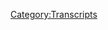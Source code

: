 {{Transcript
    | title         = [[491: October 12, 2020]]
    | caption       = [https://knowledgefight.libsyn.com/491-october-12-2020 Listen to this episode on Libsyn]
    | episodeNumber = [[491: October 12, 2020|491]]
    | length        = 01:29:04
}}

{{MessageBox
    | header     = Warning: Bot Generated Content
    | text       = This transcript was automatically generated by transcription software and likely contains many mistakes and misattributions. Please check the audio for definitive quotes, attribution, and context.
    | image      = N3yvass4myg91.webp
    | imagewidth = 50px
    | id         = warning
}}

{{TranscriptBlock
    | name      = Unknown Speaker
    | timestamp = 00:00:00.000
    | text      = I'm sick of them posing as if they're the good guys, saying we are the bad guys, a knowledge
}}

{{TranscriptBlock
    | name      = Unknown Speaker
    | timestamp = 00:00:23.359
    | text      = fight.
}}

{{TranscriptBlock
    | name      = Unknown Speaker
    | timestamp = 00:00:24.359
    | text      = Dan and Jordan, a knowledge fight, a need, I need money, Andy and Candice.
}}

{{TranscriptBlock
    | name      = Unknown Speaker
    | timestamp = 00:00:39.820
    | text      = Andy and Candice.
}}

{{TranscriptBlock
    | name      = Unknown Speaker
    | timestamp = 00:00:44.320
    | text      = It's time to pray.
}}

{{TranscriptBlock
    | name      = Unknown Speaker
    | timestamp = 00:00:47.280
    | text      = Andy and Candice, you're on the air.
}}

{{TranscriptBlock
    | name      = Unknown Speaker
    | timestamp = 00:00:49.280
    | text      = Thanks for holding us.
}}

{{TranscriptBlock
    | name      = Unknown Speaker
    | timestamp = 00:00:50.280
    | text      = Hello Alex, I'm a first time caller.
}}

{{TranscriptBlock
    | name      = Unknown Speaker
    | timestamp = 00:00:51.280
    | text      = I'm a huge fan.
}}

{{TranscriptBlock
    | name      = Unknown Speaker
    | timestamp = 00:00:52.280
    | text      = I love your work.
}}

{{TranscriptBlock
    | name      = Unknown Speaker
    | timestamp = 00:00:53.280
    | text      = A knowledge fight.
}}

{{TranscriptBlock
    | name      = Unknown Speaker
    | timestamp = 00:00:54.280
    | text      = Go to eights.com and click knowledgefight.com.
}}

{{TranscriptBlock
    | name      = Unknown Speaker
    | timestamp = 00:00:56.320
    | text      = I love you.
}}

{{TranscriptBlock
    | name      = Unknown Speaker
    | timestamp = 00:00:58.060
    | text      = Hey everybody.
}}

{{TranscriptBlock
    | name      = Unknown Speaker
    | timestamp = 00:00:59.320
    | text      = Welcome back to Knowledge Fight, I'm Dan.
}}

{{TranscriptBlock
    | name      = Unknown Speaker
    | timestamp = 00:01:01.439
    | text      = I'm Jordan.
}}

{{TranscriptBlock
    | name      = Unknown Speaker
    | timestamp = 00:01:02.439
    | text      = We're a couple of dudes that like to sit around, drink novelty beverages and talk a little
}}

{{TranscriptBlock
    | name      = Unknown Speaker
    | timestamp = 00:01:04.540
    | text      = bit about Alex Jones.
}}

{{TranscriptBlock
    | name      = Unknown Speaker
    | timestamp = 00:01:06.079
    | text      = Oh indeed we are Dan.
}}

{{TranscriptBlock
    | name      = Unknown Speaker
    | timestamp = 00:01:07.579
    | text      = Jordan.
}}

{{TranscriptBlock
    | name      = Unknown Speaker
    | timestamp = 00:01:08.579
    | text      = Dan.
}}

{{TranscriptBlock
    | name      = Unknown Speaker
    | timestamp = 00:01:09.579
    | text      = Jordan.
}}

{{TranscriptBlock
    | name      = Unknown Speaker
    | timestamp = 00:01:10.579
    | text      = I have a quick question for you.
}}

{{TranscriptBlock
    | name      = Unknown Speaker
    | timestamp = 00:01:11.579
    | text      = Yeah, what's your bright spot Dan.
}}

{{TranscriptBlock
    | name      = Unknown Speaker
    | timestamp = 00:01:12.579
    | text      = My bright spot today is that I realized, I didn't know this.
}}

{{TranscriptBlock
    | name      = Unknown Speaker
    | timestamp = 00:01:14.739
    | text      = What's that?
}}

{{TranscriptBlock
    | name      = Unknown Speaker
    | timestamp = 00:01:15.739
    | text      = I was vaguely aware that it was coming down the line, eventually in the future there's
}}

{{TranscriptBlock
    | name      = Unknown Speaker
    | timestamp = 00:01:20.239
    | text      = going to be another Pikmin game.
}}

{{TranscriptBlock
    | name      = Unknown Speaker
    | timestamp = 00:01:21.939
    | text      = Sure, yes.
}}

{{TranscriptBlock
    | name      = Unknown Speaker
    | timestamp = 00:01:22.939
    | text      = I love Pikmin.
}}

{{TranscriptBlock
    | name      = Unknown Speaker
    | timestamp = 00:01:23.939
    | text      = I love Pikmin.
}}

{{TranscriptBlock
    | name      = Unknown Speaker
    | timestamp = 00:01:24.939
    | text      = I love Pikmin 2.
}}

{{TranscriptBlock
    | name      = Unknown Speaker
    | timestamp = 00:01:25.939
    | text      = Love it.
}}

{{TranscriptBlock
    | name      = Unknown Speaker
    | timestamp = 00:01:26.939
    | text      = I love Pikmin 3.
}}

{{TranscriptBlock
    | name      = Unknown Speaker
    | timestamp = 00:01:27.939
    | text      = It's great.
}}

{{TranscriptBlock
    | name      = Unknown Speaker
    | timestamp = 00:01:28.939
    | text      = Yeah.
}}

{{TranscriptBlock
    | name      = Unknown Speaker
    | timestamp = 00:01:29.939
    | text      = There are great games where you're a space captain who has to make friends with little
}}

{{TranscriptBlock
    | name      = Unknown Speaker
    | timestamp = 00:01:30.980
    | text      = aliens that go around and help you solve puzzles.
}}

{{TranscriptBlock
    | name      = Unknown Speaker
    | timestamp = 00:01:33.340
    | text      = Yeah, yeah, yeah.
}}

{{TranscriptBlock
    | name      = Unknown Speaker
    | timestamp = 00:01:34.340
    | text      = It's a little bit like Lemmings but for the modern world.
}}

{{TranscriptBlock
    | name      = Unknown Speaker
    | timestamp = 00:01:38.379
    | text      = There's similarities.
}}

{{TranscriptBlock
    | name      = Unknown Speaker
    | timestamp = 00:01:39.379
    | text      = Yeah, yeah, yeah.
}}

{{TranscriptBlock
    | name      = Unknown Speaker
    | timestamp = 00:01:40.379
    | text      = I see a little bit of Lemmings in Pikmin.
}}

{{TranscriptBlock
    | name      = Unknown Speaker
    | timestamp = 00:01:41.819
    | text      = Well, yeah, especially in the way that like Lemmings, they had like specializations like
}}

{{TranscriptBlock
    | name      = Unknown Speaker
    | timestamp = 00:01:46.219
    | text      = some could dig and some could jump.
}}

{{TranscriptBlock
    | name      = Unknown Speaker
    | timestamp = 00:01:48.099
    | text      = Yeah, yeah, yeah.
}}

{{TranscriptBlock
    | name      = Unknown Speaker
    | timestamp = 00:01:49.099
    | text      = Totally, totally.
}}

{{TranscriptBlock
    | name      = Unknown Speaker
    | timestamp = 00:01:50.099
    | text      = Some of these Pikmin are better at different, like some can survive fire, some can go in
}}

{{TranscriptBlock
    | name      = Unknown Speaker
    | timestamp = 00:01:53.379
    | text      = the water.
}}

{{TranscriptBlock
    | name      = Unknown Speaker
    | timestamp = 00:01:54.379
    | text      = Um.
}}

{{TranscriptBlock
    | name      = Unknown Speaker
    | timestamp = 00:01:55.379
    | text      = I like the idea that there are like 19 year olds listening to this right now going like,
}}

{{TranscriptBlock
    | name      = Unknown Speaker
    | timestamp = 00:01:58.700
    | text      = what the fuck are they talking about?
}}

{{TranscriptBlock
    | name      = Unknown Speaker
    | timestamp = 00:02:00.859
    | text      = Lemmings?
}}

{{TranscriptBlock
    | name      = Unknown Speaker
    | timestamp = 00:02:01.859
    | text      = What?
}}

{{TranscriptBlock
    | name      = Unknown Speaker
    | timestamp = 00:02:02.859
    | text      = You weren't alive when Lemmings was around.
}}

{{TranscriptBlock
    | name      = Unknown Speaker
    | timestamp = 00:02:04.260
    | text      = Let me tell you something about a floppy disk, my friend.
}}

{{TranscriptBlock
    | name      = Unknown Speaker
    | timestamp = 00:02:07.379
    | text      = Uh, yeah, if someone is 19 now, they might have been one or two when the first Pikmin
}}

{{TranscriptBlock
    | name      = Unknown Speaker
    | timestamp = 00:02:14.740
    | text      = came out.
}}

{{TranscriptBlock
    | name      = Unknown Speaker
    | timestamp = 00:02:15.740
    | text      = Could have been.
}}

{{TranscriptBlock
    | name      = Unknown Speaker
    | timestamp = 00:02:16.740
    | text      = That was like a launch title on the GameCube.
}}

{{TranscriptBlock
    | name      = Unknown Speaker
    | timestamp = 00:02:17.740
    | text      = Yeah, yeah, yeah.
}}

{{TranscriptBlock
    | name      = Unknown Speaker
    | timestamp = 00:02:18.740
    | text      = It was a long time ago.
}}

{{TranscriptBlock
    | name      = Unknown Speaker
    | timestamp = 00:02:19.819
    | text      = Yeah, I remember playing the shit out of that back in those days.
}}

{{TranscriptBlock
    | name      = Unknown Speaker
    | timestamp = 00:02:23.020
    | text      = I love those games, though.
}}

{{TranscriptBlock
    | name      = Unknown Speaker
    | timestamp = 00:02:24.180
    | text      = They're really fun.
}}

{{TranscriptBlock
    | name      = Unknown Speaker
    | timestamp = 00:02:25.180
    | text      = And it's a series much like Donkey Kong Country that I'm like, I will never not get amped
}}

{{TranscriptBlock
    | name      = Unknown Speaker
    | timestamp = 00:02:30.500
    | text      = for one of them to come out.
}}

{{TranscriptBlock
    | name      = Unknown Speaker
    | timestamp = 00:02:32.340
    | text      = And at the end of October, the new one comes out.
}}

{{TranscriptBlock
    | name      = Unknown Speaker
    | timestamp = 00:02:35.099
    | text      = I didn't realize it was that close.
}}

{{TranscriptBlock
    | name      = Unknown Speaker
    | timestamp = 00:02:37.500
    | text      = That was like really exciting to me.
}}

{{TranscriptBlock
    | name      = Unknown Speaker
    | timestamp = 00:02:39.860
    | text      = It's within my reach almost.
}}

{{TranscriptBlock
    | name      = Unknown Speaker
    | timestamp = 00:02:41.699
    | text      = Yeah, it's almost there.
}}

{{TranscriptBlock
    | name      = Unknown Speaker
    | timestamp = 00:02:44.300
    | text      = Just reach out through time and grab it.
}}

{{TranscriptBlock
    | name      = Unknown Speaker
    | timestamp = 00:02:46.500
    | text      = Very exciting.
}}

{{TranscriptBlock
    | name      = Unknown Speaker
    | timestamp = 00:02:47.500
    | text      = Call Eddie Page.
}}

{{TranscriptBlock
    | name      = Unknown Speaker
    | timestamp = 00:02:48.500
    | text      = Oh no, I will not.
}}

{{TranscriptBlock
    | name      = Unknown Speaker
    | timestamp = 00:02:49.620
    | text      = His prediction about the end of the world was wrong.
}}

{{TranscriptBlock
    | name      = Unknown Speaker
    | timestamp = 00:02:51.340
    | text      = We can't trust him.
}}

{{TranscriptBlock
    | name      = Unknown Speaker
    | timestamp = 00:02:52.340
    | text      = You don't know that that's true.
}}

{{TranscriptBlock
    | name      = Unknown Speaker
    | timestamp = 00:02:53.939
    | text      = I'm positive.
}}

{{TranscriptBlock
    | name      = Unknown Speaker
    | timestamp = 00:02:54.939
    | text      = Okay.
}}

{{TranscriptBlock
    | name      = Unknown Speaker
    | timestamp = 00:02:55.939
    | text      = And then after that, November, the Hyrule Warriors Age of Calamity, the prequel to Breath
}}

{{TranscriptBlock
    | name      = Unknown Speaker
    | timestamp = 00:03:02.340
    | text      = of the Wild, Legend of Zelda, comes out.
}}

{{TranscriptBlock
    | name      = Unknown Speaker
    | timestamp = 00:03:05.219
    | text      = There's two games I'm actually excited about in the near future.
}}

{{TranscriptBlock
    | name      = Unknown Speaker
    | timestamp = 00:03:09.419
    | text      = I like that.
}}

{{TranscriptBlock
    | name      = Unknown Speaker
    | timestamp = 00:03:10.419
    | text      = I like that.
}}

{{TranscriptBlock
    | name      = Unknown Speaker
    | timestamp = 00:03:11.419
    | text      = I hope Civilization lasts long enough for us to play those games.
}}

{{TranscriptBlock
    | name      = Unknown Speaker
    | timestamp = 00:03:13.900
    | text      = That would be nice.
}}

{{TranscriptBlock
    | name      = Unknown Speaker
    | timestamp = 00:03:14.900
    | text      = I hope that Civilization lasts long enough for me to be, meh, maybe underwhelmed.
}}

{{TranscriptBlock
    | name      = Unknown Speaker
    | timestamp = 00:03:21.219
    | text      = To get my expectations up a little too high.
}}

{{TranscriptBlock
    | name      = Unknown Speaker
    | timestamp = 00:03:22.979
    | text      = It was a pretty good game.
}}

{{TranscriptBlock
    | name      = Unknown Speaker
    | timestamp = 00:03:23.979
    | text      = You know, I feel like maybe I was a little bit too nostalgic, but you know what?
}}

{{TranscriptBlock
    | name      = Unknown Speaker
    | timestamp = 00:03:27.979
    | text      = It's still pretty good.
}}

{{TranscriptBlock
    | name      = Unknown Speaker
    | timestamp = 00:03:28.979
    | text      = Yeah.
}}

{{TranscriptBlock
    | name      = Unknown Speaker
    | timestamp = 00:03:29.979
    | text      = Yeah.
}}

{{TranscriptBlock
    | name      = Unknown Speaker
    | timestamp = 00:03:30.979
    | text      = Make it...
}}

{{TranscriptBlock
    | name      = Unknown Speaker
    | timestamp = 00:03:31.979
    | text      = Nuclear bombs!
}}

{{TranscriptBlock
    | name      = Unknown Speaker
    | timestamp = 00:03:32.979
    | text      = Hope Society lasts long enough for me to make excuses for Pikmin.
}}

{{TranscriptBlock
    | name      = Unknown Speaker
    | timestamp = 00:03:37.500
    | text      = What's your Bright Spot?
}}

{{TranscriptBlock
    | name      = Unknown Speaker
    | timestamp = 00:03:38.620
    | text      = My Bright Spot, Dan, is yesterday.
}}

{{TranscriptBlock
    | name      = Unknown Speaker
    | timestamp = 00:03:42.139
    | text      = The final season of Kipo in the Age of the Wonderbeasts came out.
}}

{{TranscriptBlock
    | name      = Unknown Speaker
    | timestamp = 00:03:46.500
    | text      = Nobody...
}}

{{TranscriptBlock
    | name      = Unknown Speaker
    | timestamp = 00:03:47.500
    | text      = I understand that you have no concept of that, but...
}}

{{TranscriptBlock
    | name      = Unknown Speaker
    | timestamp = 00:03:49.819
    | text      = You know how I like Steven Universe, and I like those kind of...
}}

{{TranscriptBlock
    | name      = Unknown Speaker
    | timestamp = 00:03:52.500
    | text      = Kipo is of that same vein of, like, ridiculous positivity will overcome goddamn any problem.
}}

{{TranscriptBlock
    | name      = Unknown Speaker
    | timestamp = 00:04:00.419
    | text      = That's great.
}}

{{TranscriptBlock
    | name      = Unknown Speaker
    | timestamp = 00:04:01.419
    | text      = And the soundtrack is so goddamn good.
}}

{{TranscriptBlock
    | name      = Unknown Speaker
    | timestamp = 00:04:04.819
    | text      = I have rewatched it.
}}

{{TranscriptBlock
    | name      = Unknown Speaker
    | timestamp = 00:04:06.819
    | text      = Kipo?
}}

{{TranscriptBlock
    | name      = Unknown Speaker
    | timestamp = 00:04:07.819
    | text      = Kipo.
}}

{{TranscriptBlock
    | name      = Unknown Speaker
    | timestamp = 00:04:08.819
    | text      = K-I-P-O.
}}

{{TranscriptBlock
    | name      = Unknown Speaker
    | timestamp = 00:04:09.819
    | text      = It's not Kupo and the Two Strings.
}}

{{TranscriptBlock
    | name      = Unknown Speaker
    | timestamp = 00:04:10.819
    | text      = No.
}}

{{TranscriptBlock
    | name      = Unknown Speaker
    | timestamp = 00:04:11.819
    | text      = Which is Kupo and the Two Strings, which is a completely different movie.
}}

{{TranscriptBlock
    | name      = Unknown Speaker
    | timestamp = 00:04:15.159
    | text      = This is a TV show, and it's just incredible.
}}

{{TranscriptBlock
    | name      = Unknown Speaker
    | timestamp = 00:04:17.379
    | text      = I am overwhelmed by the amount of words I don't understand coming out of your mouth.
}}

{{TranscriptBlock
    | name      = Unknown Speaker
    | timestamp = 00:04:21.740
    | text      = Yeah, I understand.
}}

{{TranscriptBlock
    | name      = Unknown Speaker
    | timestamp = 00:04:22.740
    | text      = I get that.
}}

{{TranscriptBlock
    | name      = Unknown Speaker
    | timestamp = 00:04:23.740
    | text      = I do like a nice soundtrack, though.
}}

{{TranscriptBlock
    | name      = Unknown Speaker
    | timestamp = 00:04:24.740
    | text      = Yeah, no, it's one of the...
}}

{{TranscriptBlock
    | name      = Unknown Speaker
    | timestamp = 00:04:26.420
    | text      = Like, I've rewatched the first two seasons, I want to say like two or three times, in
}}

{{TranscriptBlock
    | name      = Unknown Speaker
    | timestamp = 00:04:31.180
    | text      = the background, just because the soundtrack will kick in so many different great songs
}}

{{TranscriptBlock
    | name      = Unknown Speaker
    | timestamp = 00:04:35.879
    | text      = that it's like, you don't even need to watch the show.
}}

{{TranscriptBlock
    | name      = Unknown Speaker
    | timestamp = 00:04:38.500
    | text      = The sound is just incredible.
}}

{{TranscriptBlock
    | name      = Unknown Speaker
    | timestamp = 00:04:40.339
    | text      = I would highly recommend watching Kipo in the Age of the Wonderbeasts.
}}

{{TranscriptBlock
    | name      = Unknown Speaker
    | timestamp = 00:04:43.459
    | text      = I'm not positive I'm gonna watch it, but I'm gonna look for that music, maybe.
}}

{{TranscriptBlock
    | name      = Unknown Speaker
    | timestamp = 00:04:46.300
    | text      = Do it!
}}

{{TranscriptBlock
    | name      = Unknown Speaker
    | timestamp = 00:04:47.300
    | text      = It's so good.
}}

{{TranscriptBlock
    | name      = Unknown Speaker
    | timestamp = 00:04:48.300
    | text      = All right.
}}

{{TranscriptBlock
    | name      = Unknown Speaker
    | timestamp = 00:04:49.300
    | text      = Yeah, yeah, yeah.
}}

{{TranscriptBlock
    | name      = Unknown Speaker
    | timestamp = 00:04:50.300
    | text      = I'll check into it.
}}

{{TranscriptBlock
    | name      = Unknown Speaker
    | timestamp = 00:04:51.300
    | text      = I'm excited.
}}

{{TranscriptBlock
    | name      = Unknown Speaker
    | timestamp = 00:04:52.300
    | text      = So, Jordan, today we've got an interesting episode to go over.
}}

{{TranscriptBlock
    | name      = Unknown Speaker
    | timestamp = 00:04:54.019
    | text      = We're gonna be talking about October 12th, 2020.
}}

{{TranscriptBlock
    | name      = Unknown Speaker
    | timestamp = 00:04:56.699
    | text      = I'm Dan, this is 2020.
}}

{{TranscriptBlock
    | name      = Unknown Speaker
    | timestamp = 00:04:57.699
    | text      = All right, goddamn.
}}

{{TranscriptBlock
    | name      = Unknown Speaker
    | timestamp = 00:04:58.699
    | text      = That is Monday of this week.
}}

{{TranscriptBlock
    | name      = Unknown Speaker
    | timestamp = 00:05:00.980
    | text      = Interesting stuff goes on, Alex interviews a congressional candidate and, I don't know,
}}

{{TranscriptBlock
    | name      = Unknown Speaker
    | timestamp = 00:05:06.939
    | text      = takes some dumb calls.
}}

{{TranscriptBlock
    | name      = Unknown Speaker
    | timestamp = 00:05:07.939
    | text      = Yeah.
}}

{{TranscriptBlock
    | name      = Unknown Speaker
    | timestamp = 00:05:08.939
    | text      = There's some interesting stuff buried within, and we'll get down to business on it.
}}

{{TranscriptBlock
    | name      = Unknown Speaker
    | timestamp = 00:05:12.180
    | text      = But first, we gotta take a moment to say thank you to some folks who have signed up and are
}}

{{TranscriptBlock
    | name      = Unknown Speaker
    | timestamp = 00:05:14.660
    | text      = supporting the show.
}}

{{TranscriptBlock
    | name      = Unknown Speaker
    | timestamp = 00:05:15.660
    | text      = Oh, that sounds like a good idea.
}}

{{TranscriptBlock
    | name      = Unknown Speaker
    | timestamp = 00:05:16.660
    | text      = First, Rage Queen.
}}

{{TranscriptBlock
    | name      = Unknown Speaker
    | timestamp = 00:05:18.139
    | text      = Thank you so much.
}}

{{TranscriptBlock
    | name      = Unknown Speaker
    | timestamp = 00:05:19.139
    | text      = You are now a policy wonk.
}}

{{TranscriptBlock
    | name      = Unknown Speaker
    | timestamp = 00:05:20.139
    | text      = I'm a policy wonk.
}}

{{TranscriptBlock
    | name      = Unknown Speaker
    | timestamp = 00:05:21.139
    | text      = Thanks, Rage Queen.
}}

{{TranscriptBlock
    | name      = Unknown Speaker
    | timestamp = 00:05:22.139
    | text      = Thank you.
}}

{{TranscriptBlock
    | name      = Unknown Speaker
    | timestamp = 00:05:23.139
    | text      = Next, Alex Jones' wife's tennis partner.
}}

{{TranscriptBlock
    | name      = Unknown Speaker
    | timestamp = 00:05:24.540
    | text      = Thank you so much.
}}

{{TranscriptBlock
    | name      = Unknown Speaker
    | timestamp = 00:05:25.540
    | text      = You are now a policy wonk.
}}

{{TranscriptBlock
    | name      = Unknown Speaker
    | timestamp = 00:05:26.540
    | text      = I'm a policy wonk.
}}

{{TranscriptBlock
    | name      = Unknown Speaker
    | timestamp = 00:05:27.540
    | text      = Thank you, AJTP.
}}

{{TranscriptBlock
    | name      = Unknown Speaker
    | timestamp = 00:05:28.540
    | text      = WTP.
}}

{{TranscriptBlock
    | name      = Unknown Speaker
    | timestamp = 00:05:29.540
    | text      = AJWPT.
}}

{{TranscriptBlock
    | name      = Unknown Speaker
    | timestamp = 00:05:30.540
    | text      = Oh, damn it.
}}

{{TranscriptBlock
    | name      = Unknown Speaker
    | timestamp = 00:05:31.540
    | text      = It's hard.
}}

{{TranscriptBlock
    | name      = Unknown Speaker
    | timestamp = 00:05:32.540
    | text      = Oh, I was so close.
}}

{{TranscriptBlock
    | name      = Unknown Speaker
    | timestamp = 00:05:33.540
    | text      = I was so close.
}}

{{TranscriptBlock
    | name      = Unknown Speaker
    | timestamp = 00:05:34.540
    | text      = Next, Jordan Gee.
}}

{{TranscriptBlock
    | name      = Unknown Speaker
    | timestamp = 00:05:35.540
    | text      = Thank you.
}}

{{TranscriptBlock
    | name      = Unknown Speaker
    | timestamp = 00:05:36.540
    | text      = Ooh, terrible name.
}}

{{TranscriptBlock
    | name      = Unknown Speaker
    | timestamp = 00:05:37.540
    | text      = Yeah, fair enough.
}}

{{TranscriptBlock
    | name      = Unknown Speaker
    | timestamp = 00:05:38.540
    | text      = This bit doesn't work when I'm doing that to donors.
}}

{{TranscriptBlock
    | name      = Unknown Speaker
    | timestamp = 00:05:42.579
    | text      = It only works...
}}

{{TranscriptBlock
    | name      = Unknown Speaker
    | timestamp = 00:05:43.579
    | text      = Ah, shit.
}}

{{TranscriptBlock
    | name      = Unknown Speaker
    | timestamp = 00:05:44.579
    | text      = Jordan Gee, thank you so much.
}}

{{TranscriptBlock
    | name      = Unknown Speaker
    | timestamp = 00:05:45.939
    | text      = Great name.
}}

{{TranscriptBlock
    | name      = Unknown Speaker
    | timestamp = 00:05:46.939
    | text      = You're now a policy wonk.
}}

{{TranscriptBlock
    | name      = Unknown Speaker
    | timestamp = 00:05:47.939
    | text      = I'm a policy wonk.
}}

{{TranscriptBlock
    | name      = Unknown Speaker
    | timestamp = 00:05:49.100
    | text      = Thanks, Jordan.
}}

{{TranscriptBlock
    | name      = Unknown Speaker
    | timestamp = 00:05:50.220
    | text      = Next, Mark Richards' Exhausting Pros.
}}

{{TranscriptBlock
    | name      = Unknown Speaker
    | timestamp = 00:05:52.620
    | text      = Thank you so much.
}}

{{TranscriptBlock
    | name      = Unknown Speaker
    | timestamp = 00:05:53.620
    | text      = You are now a policy wonk.
}}

{{TranscriptBlock
    | name      = Unknown Speaker
    | timestamp = 00:05:54.620
    | text      = I'm a policy wonk.
}}

{{TranscriptBlock
    | name      = Unknown Speaker
    | timestamp = 00:05:55.620
    | text      = Thank you very much, Mark Richards' Exhausting Pros.
}}

{{TranscriptBlock
    | name      = Unknown Speaker
    | timestamp = 00:05:58.019
    | text      = Although I shall never thank Mark Richards' actual Exhausting Pros.
}}

{{TranscriptBlock
    | name      = Unknown Speaker
    | timestamp = 00:06:01.300
    | text      = No.
}}

{{TranscriptBlock
    | name      = Unknown Speaker
    | timestamp = 00:06:02.300
    | text      = So you didn't try and make an acronym out of that one?
}}

{{TranscriptBlock
    | name      = Unknown Speaker
    | timestamp = 00:06:03.500
    | text      = No, no, no.
}}

{{TranscriptBlock
    | name      = Unknown Speaker
    | timestamp = 00:06:04.500
    | text      = I gave up.
}}

{{TranscriptBlock
    | name      = Unknown Speaker
    | timestamp = 00:06:05.500
    | text      = I gave up.
}}

{{TranscriptBlock
    | name      = Unknown Speaker
    | timestamp = 00:06:06.500
    | text      = I quit early and often.
}}

{{TranscriptBlock
    | name      = Unknown Speaker
    | timestamp = 00:06:07.500
    | text      = Next, Daddy Shark Bomp Bomp Bomp.
}}

{{TranscriptBlock
    | name      = Unknown Speaker
    | timestamp = 00:06:10.139
    | text      = Not Bomp Bomp Bomp Bomp Bomp.
}}

{{TranscriptBlock
    | name      = Unknown Speaker
    | timestamp = 00:06:11.819
    | text      = Or Bomp Bomp Bomp Bomp.
}}

{{TranscriptBlock
    | name      = Unknown Speaker
    | timestamp = 00:06:13.180
    | text      = Right.
}}

{{TranscriptBlock
    | name      = Unknown Speaker
    | timestamp = 00:06:14.180
    | text      = But Daddy Shark Bomp Bomp Bomp.
}}

{{TranscriptBlock
    | name      = Unknown Speaker
    | timestamp = 00:06:15.579
    | text      = Okay.
}}

{{TranscriptBlock
    | name      = Unknown Speaker
    | timestamp = 00:06:16.579
    | text      = You're now a policy wonk.
}}

{{TranscriptBlock
    | name      = Unknown Speaker
    | timestamp = 00:06:17.579
    | text      = I'm a policy wonk.
}}

{{TranscriptBlock
    | name      = Unknown Speaker
    | timestamp = 00:06:18.579
    | text      = Thank you very much, Daddy Shark Bomp Bomp Bomp.
}}

{{TranscriptBlock
    | name      = Unknown Speaker
    | timestamp = 00:06:20.980
    | text      = Thank you so much.
}}

{{TranscriptBlock
    | name      = Unknown Speaker
    | timestamp = 00:06:21.980
    | text      = I'm invited later to say thank you to a couple of people who donated on an elevated level
}}

{{TranscriptBlock
    | name      = Unknown Speaker
    | timestamp = 00:06:24.540
    | text      = and we appreciate that very much.
}}

{{TranscriptBlock
    | name      = Unknown Speaker
    | timestamp = 00:06:25.740
    | text      = So first, TheGreatBeast420.
}}

{{TranscriptBlock
    | name      = Unknown Speaker
    | timestamp = 00:06:28.100
    | text      = Thank you so much.
}}

{{TranscriptBlock
    | name      = Unknown Speaker
    | timestamp = 00:06:29.100
    | text      = You are now a technocrat.
}}

{{TranscriptBlock
    | name      = Unknown Speaker
    | timestamp = 00:06:30.100
    | text      = And Katrina W. Thank you so much.
}}

{{TranscriptBlock
    | name      = Unknown Speaker
    | timestamp = 00:06:31.779
    | text      = You are now a technocrat.
}}

{{TranscriptBlock
    | name      = Unknown Speaker
    | timestamp = 00:06:33.259
    | text      = I'm a policy wonk.
}}

{{TranscriptBlock
    | name      = Unknown Speaker
    | timestamp = 00:06:34.259
    | text      = Crikey, mate.
}}

{{TranscriptBlock
    | name      = Unknown Speaker
    | timestamp = 00:06:35.259
    | text      = That's fantastic.
}}

{{TranscriptBlock
    | name      = Unknown Speaker
    | timestamp = 00:06:36.259
    | text      = Have yourself a brew.
}}

{{TranscriptBlock
    | name      = Unknown Speaker
    | timestamp = 00:06:37.259
    | text      = How's your 401k doing, bro?
}}

{{TranscriptBlock
    | name      = Unknown Speaker
    | timestamp = 00:06:38.259
    | text      = All right.
}}

{{TranscriptBlock
    | name      = Unknown Speaker
    | timestamp = 00:06:39.259
    | text      = We gotta go full tilt boogie on this, Watson.
}}

{{TranscriptBlock
    | name      = Unknown Speaker
    | timestamp = 00:06:41.259
    | text      = All right?
}}

{{TranscriptBlock
    | name      = Unknown Speaker
    | timestamp = 00:06:42.259
    | text      = Let's just get down to business.
}}

{{TranscriptBlock
    | name      = Unknown Speaker
    | timestamp = 00:06:43.259
    | text      = We ain't making that money off that heroin.
}}

{{TranscriptBlock
    | name      = Unknown Speaker
    | timestamp = 00:06:45.220
    | text      = Why you pimps so good?
}}

{{TranscriptBlock
    | name      = Unknown Speaker
    | timestamp = 00:06:47.139
    | text      = My neck is freakishly large.
}}

{{TranscriptBlock
    | name      = Unknown Speaker
    | timestamp = 00:06:48.779
    | text      = I declare info war on you.
}}

{{TranscriptBlock
    | name      = Unknown Speaker
    | timestamp = 00:06:51.620
    | text      = Thank you so much.
}}

{{TranscriptBlock
    | name      = Unknown Speaker
    | timestamp = 00:06:52.620
    | text      = TheGreatBeast420.
}}

{{TranscriptBlock
    | name      = Unknown Speaker
    | timestamp = 00:06:53.620
    | text      = And thank you so much, Katrina.
}}

{{TranscriptBlock
    | name      = Unknown Speaker
    | timestamp = 00:06:54.620
    | text      = Yes.
}}

{{TranscriptBlock
    | name      = Unknown Speaker
    | timestamp = 00:06:55.620
    | text      = Thank you very much to the both of you.
}}

{{TranscriptBlock
    | name      = Unknown Speaker
    | timestamp = 00:06:56.620
    | text      = Yeah.
}}

{{TranscriptBlock
    | name      = Unknown Speaker
    | timestamp = 00:06:57.620
    | text      = If you're out there listening, you're thinking, hey, I enjoy the show.
}}

{{TranscriptBlock
    | name      = Unknown Speaker
    | timestamp = 00:06:58.620
    | text      = I'd like to support what these gents do.
}}

{{TranscriptBlock
    | name      = Unknown Speaker
    | timestamp = 00:07:00.019
    | text      = You can do that by going to our website, knowledgefight.com, clicking the button to support the show, or...
}}

{{TranscriptBlock
    | name      = Unknown Speaker
    | timestamp = 00:07:03.879
    | text      = What you can do is you can go back to about the 1920s or so, isn't that about when it
}}

{{TranscriptBlock
    | name      = Unknown Speaker
    | timestamp = 00:07:09.860
    | text      = was?
}}

{{TranscriptBlock
    | name      = Unknown Speaker
    | timestamp = 00:07:10.860
    | text      = All right?
}}

{{TranscriptBlock
    | name      = Unknown Speaker
    | timestamp = 00:07:11.860
    | text      = What, the Federal Reserve?
}}

{{TranscriptBlock
    | name      = Unknown Speaker
    | timestamp = 00:07:12.860
    | text      = No, no, no, no.
}}

{{TranscriptBlock
    | name      = Unknown Speaker
    | timestamp = 00:07:13.860
    | text      = I just got stuck in my head now.
}}

{{TranscriptBlock
    | name      = Unknown Speaker
    | timestamp = 00:07:14.980
    | text      = I'm not interested in the bit anymore.
}}

{{TranscriptBlock
    | name      = Unknown Speaker
    | timestamp = 00:07:17.319
    | text      = In my head is TheGreatBeastAllisterCrowley, who's just getting high.
}}

{{TranscriptBlock
    | name      = Unknown Speaker
    | timestamp = 00:07:23.279
    | text      = Just like that thought of, I am TheGreatBeastAllisterCrowley.
}}

{{TranscriptBlock
    | name      = Unknown Speaker
    | timestamp = 00:07:27.660
    | text      = And I have some anxiety issues, and I just kind of want to relax today.
}}

{{TranscriptBlock
    | name      = Unknown Speaker
    | timestamp = 00:07:31.579
    | text      = I don't know how to make a bong noise, but I was just trying.
}}

{{TranscriptBlock
    | name      = Unknown Speaker
    | timestamp = 00:07:34.459
    | text      = That was close.
}}

{{TranscriptBlock
    | name      = Unknown Speaker
    | timestamp = 00:07:36.379
    | text      = That was more like the Daddy Shark, bomp, bomp, bomp.
}}

{{TranscriptBlock
    | name      = Unknown Speaker
    | timestamp = 00:07:39.660
    | text      = Nope.
}}

{{TranscriptBlock
    | name      = Unknown Speaker
    | timestamp = 00:07:40.660
    | text      = It's kind of a bubbler.
}}

{{TranscriptBlock
    | name      = Unknown Speaker
    | timestamp = 00:07:41.660
    | text      = Yeah.
}}

{{TranscriptBlock
    | name      = Unknown Speaker
    | timestamp = 00:07:42.660
    | text      = So you should take that generosity and give it to a local charity or a bail fund in your
}}

{{TranscriptBlock
    | name      = Unknown Speaker
    | timestamp = 00:07:46.860
    | text      = area.
}}

{{TranscriptBlock
    | name      = Unknown Speaker
    | timestamp = 00:07:47.860
    | text      = I'm sorry that I tried to interrupt you there, but what I wanted to celebrate was that you've
}}

{{TranscriptBlock
    | name      = Unknown Speaker
    | timestamp = 00:07:50.779
    | text      = started now to get excited when I throw it to you.
}}

{{TranscriptBlock
    | name      = Unknown Speaker
    | timestamp = 00:07:53.699
    | text      = Oh, oh, no, no, no.
}}

{{TranscriptBlock
    | name      = Unknown Speaker
    | timestamp = 00:07:54.699
    | text      = Or you perk up.
}}

{{TranscriptBlock
    | name      = Unknown Speaker
    | timestamp = 00:07:55.699
    | text      = Oh, no, I just...
}}

{{TranscriptBlock
    | name      = Unknown Speaker
    | timestamp = 00:07:56.699
    | text      = You perked up.
}}

{{TranscriptBlock
    | name      = Unknown Speaker
    | timestamp = 00:07:57.699
    | text      = It was very exciting to see.
}}

{{TranscriptBlock
    | name      = Unknown Speaker
    | timestamp = 00:07:58.699
    | text      = Still surprised.
}}

{{TranscriptBlock
    | name      = Unknown Speaker
    | timestamp = 00:07:59.699
    | text      = That was actually just surprised.
}}

{{TranscriptBlock
    | name      = Unknown Speaker
    | timestamp = 00:08:00.819
    | text      = You thought that it was like I had something that I was going to go with, but instead I
}}

{{TranscriptBlock
    | name      = Unknown Speaker
    | timestamp = 00:08:04.379
    | text      = was like, bail.
}}

{{TranscriptBlock
    | name      = Unknown Speaker
    | timestamp = 00:08:06.060
    | text      = See I've told you, I am quitting early and often today, Dan.
}}

{{TranscriptBlock
    | name      = Unknown Speaker
    | timestamp = 00:08:09.180
    | text      = Fair enough.
}}

{{TranscriptBlock
    | name      = Unknown Speaker
    | timestamp = 00:08:10.180
    | text      = Not following through with any bits.
}}

{{TranscriptBlock
    | name      = Unknown Speaker
    | timestamp = 00:08:12.060
    | text      = So one of the things that unfortunately got lost in the shuffle last week was, due to
}}

{{TranscriptBlock
    | name      = Unknown Speaker
    | timestamp = 00:08:19.860
    | text      = life getting in the way, was Alex's Money Bomb.
}}

{{TranscriptBlock
    | name      = Unknown Speaker
    | timestamp = 00:08:22.660
    | text      = Right.
}}

{{TranscriptBlock
    | name      = Unknown Speaker
    | timestamp = 00:08:23.660
    | text      = He had Money Bomb scheduled for Wednesday of last week, and I didn't end up watching
}}

{{TranscriptBlock
    | name      = Unknown Speaker
    | timestamp = 00:08:29.379
    | text      = much of it at all because of, you know.
}}

{{TranscriptBlock
    | name      = Unknown Speaker
    | timestamp = 00:08:32.620
    | text      = And thank you to everybody for being so kind.
}}

{{TranscriptBlock
    | name      = Unknown Speaker
    | timestamp = 00:08:34.299
    | text      = I really appreciate it.
}}

{{TranscriptBlock
    | name      = Unknown Speaker
    | timestamp = 00:08:35.940
    | text      = Things are good.
}}

{{TranscriptBlock
    | name      = Unknown Speaker
    | timestamp = 00:08:37.019
    | text      = But I've heard from a couple people who checked in on it that it wasn't that great, and I
}}

{{TranscriptBlock
    | name      = Unknown Speaker
    | timestamp = 00:08:41.340
    | text      = find that very easy to believe.
}}

{{TranscriptBlock
    | name      = Unknown Speaker
    | timestamp = 00:08:42.580
    | text      = Yeah, I am not surprised by that.
}}

{{TranscriptBlock
    | name      = Unknown Speaker
    | timestamp = 00:08:44.259
    | text      = No.
}}

{{TranscriptBlock
    | name      = Unknown Speaker
    | timestamp = 00:08:45.259
    | text      = No.
}}

{{TranscriptBlock
    | name      = Unknown Speaker
    | timestamp = 00:08:46.259
    | text      = I assume Harrison Smith hosted about 20 hours of it.
}}

{{TranscriptBlock
    | name      = Unknown Speaker
    | timestamp = 00:08:49.299
    | text      = The rest was just special reports, and then there are shows as normal.
}}

{{TranscriptBlock
    | name      = Unknown Speaker
    | timestamp = 00:08:54.059
    | text      = Alex was on for, what, an extra hour that day?
}}

{{TranscriptBlock
    | name      = Unknown Speaker
    | timestamp = 00:08:56.899
    | text      = Maybe.
}}

{{TranscriptBlock
    | name      = Unknown Speaker
    | timestamp = 00:08:57.899
    | text      = I mean, I bet he showed up to hang out with Deanna Loretta.
}}

{{TranscriptBlock
    | name      = Unknown Speaker
    | timestamp = 00:09:00.779
    | text      = Hey, give us some money.
}}

{{TranscriptBlock
    | name      = Unknown Speaker
    | timestamp = 00:09:01.980
    | text      = Alright guys, I gotta go.
}}

{{TranscriptBlock
    | name      = Unknown Speaker
    | timestamp = 00:09:03.220
    | text      = Anyways, good luck with the next 40 hours.
}}

{{TranscriptBlock
    | name      = Unknown Speaker
    | timestamp = 00:09:05.539
    | text      = Yeah.
}}

{{TranscriptBlock
    | name      = Unknown Speaker
    | timestamp = 00:09:06.539
    | text      = And I'm less interested in the content of it necessarily now that we're just like sort
}}

{{TranscriptBlock
    | name      = Unknown Speaker
    | timestamp = 00:09:10.899
    | text      = of moving forward.
}}

{{TranscriptBlock
    | name      = Unknown Speaker
    | timestamp = 00:09:11.899
    | text      = Sure.
}}

{{TranscriptBlock
    | name      = Unknown Speaker
    | timestamp = 00:09:12.899
    | text      = But I do think that Alex says something on this episode that I find also very unsurprising.
}}

{{TranscriptBlock
    | name      = Unknown Speaker
    | timestamp = 00:09:18.620
    | text      = There's good news happening internationally, good news happening nationally, and good news
}}

{{TranscriptBlock
    | name      = Unknown Speaker
    | timestamp = 00:09:22.019
    | text      = happening at Infowars.
}}

{{TranscriptBlock
    | name      = Unknown Speaker
    | timestamp = 00:09:24.899
    | text      = I never cry wolf to you, but a lot of times I can't tell you about the attacks we're under
}}

{{TranscriptBlock
    | name      = Unknown Speaker
    | timestamp = 00:09:28.200
    | text      = for a lot of reasons you can probably figure out.
}}

{{TranscriptBlock
    | name      = Unknown Speaker
    | timestamp = 00:09:32.340
    | text      = But you've really come through and supported us with your prayer, your word of mouth, and
}}

{{TranscriptBlock
    | name      = Unknown Speaker
    | timestamp = 00:09:35.860
    | text      = your financial support while getting great products at the same time.
}}

{{TranscriptBlock
    | name      = Unknown Speaker
    | timestamp = 00:09:39.100
    | text      = But we've had in the last week blessing after blessing happened.
}}

{{TranscriptBlock
    | name      = Unknown Speaker
    | timestamp = 00:09:42.860
    | text      = All glory goes to God and his son Jesus Christ.
}}

{{TranscriptBlock
    | name      = Unknown Speaker
    | timestamp = 00:09:45.700
    | text      = But I just want to thank you all for your prayers and your support because it's been
}}

{{TranscriptBlock
    | name      = Unknown Speaker
    | timestamp = 00:09:49.700
    | text      = really, really rough behind the scenes and really, really dark and really, really, we've
}}

{{TranscriptBlock
    | name      = Unknown Speaker
    | timestamp = 00:09:54.659
    | text      = been persecuted terribly, but we stayed faithful to God and to you supporting us.
}}

{{TranscriptBlock
    | name      = Unknown Speaker
    | timestamp = 00:10:01.500
    | text      = And we've just come through incredible times together and someday I'll be able to tell
}}

{{TranscriptBlock
    | name      = Unknown Speaker
    | timestamp = 00:10:05.100
    | text      = you about all this, but now is not the time.
}}

{{TranscriptBlock
    | name      = Unknown Speaker
    | timestamp = 00:10:08.379
    | text      = All I hear there is, money bomb worked out.
}}

{{TranscriptBlock
    | name      = Unknown Speaker
    | timestamp = 00:10:10.659
    | text      = Yup.
}}

{{TranscriptBlock
    | name      = Unknown Speaker
    | timestamp = 00:10:11.659
    | text      = Yup.
}}

{{TranscriptBlock
    | name      = Unknown Speaker
    | timestamp = 00:10:12.659
    | text      = Hey, I got enough money for now.
}}

{{TranscriptBlock
    | name      = Unknown Speaker
    | timestamp = 00:10:14.820
    | text      = Hooray.
}}

{{TranscriptBlock
    | name      = Unknown Speaker
    | timestamp = 00:10:15.820
    | text      = Yeah.
}}

{{TranscriptBlock
    | name      = Unknown Speaker
    | timestamp = 00:10:16.820
    | text      = Whatever, whatever was motivating that like, oh man, I'm not going to reorder supplies
}}

{{TranscriptBlock
    | name      = Unknown Speaker
    | timestamp = 00:10:21.100
    | text      = or whatever.
}}

{{TranscriptBlock
    | name      = Unknown Speaker
    | timestamp = 00:10:22.299
    | text      = Whatever he was going through has been solved by an inflow of cash that came around this
}}

{{TranscriptBlock
    | name      = Unknown Speaker
    | timestamp = 00:10:27.659
    | text      = money bomb.
}}

{{TranscriptBlock
    | name      = Unknown Speaker
    | timestamp = 00:10:28.659
    | text      = I'm really excited about this inflow of cash that I can funnel into my dad's fake business
}}

{{TranscriptBlock
    | name      = Unknown Speaker
    | timestamp = 00:10:34.139
    | text      = so I can hide it from my eventual creditors.
}}

{{TranscriptBlock
    | name      = Unknown Speaker
    | timestamp = 00:10:36.860
    | text      = Or pay these lawyers that these bills are coming up on or whatever it is, this is just,
}}

{{TranscriptBlock
    | name      = Unknown Speaker
    | timestamp = 00:10:42.779
    | text      = this is too transparent.
}}

{{TranscriptBlock
    | name      = Unknown Speaker
    | timestamp = 00:10:43.779
    | text      = I can't tell you about...
}}

{{TranscriptBlock
    | name      = Unknown Speaker
    | timestamp = 00:10:45.980
    | text      = I'll tell you about it later and it's because it's a scam.
}}

{{TranscriptBlock
    | name      = Unknown Speaker
    | timestamp = 00:10:48.460
    | text      = I can't tell you about why we're under so many attacks and how they're definitely not
}}

{{TranscriptBlock
    | name      = Unknown Speaker
    | timestamp = 00:10:52.639
    | text      = involved with my personal lawsuits, including family lawsuits, as well as all the crimes
}}

{{TranscriptBlock
    | name      = Unknown Speaker
    | timestamp = 00:10:57.299
    | text      = that I've committed that I'm finally being taken to task for.
}}

{{TranscriptBlock
    | name      = Unknown Speaker
    | timestamp = 00:11:00.460
    | text      = I will tell you more about what Satan is doing to me later.
}}

{{TranscriptBlock
    | name      = Unknown Speaker
    | timestamp = 00:11:03.940
    | text      = One day I'll tell you all about this when I'm laughing about it in hindsight about how
}}

{{TranscriptBlock
    | name      = Unknown Speaker
    | timestamp = 00:11:08.740
    | text      = nuts it was that I pulled all this off, but for now that'll jeopardize the scam that I'm
}}

{{TranscriptBlock
    | name      = Unknown Speaker
    | timestamp = 00:11:13.460
    | text      = running tomorrow or next week, so we'll get to that later.
}}

{{TranscriptBlock
    | name      = Unknown Speaker
    | timestamp = 00:11:17.620
    | text      = We start off the show here with Alex talking about his big old news.
}}

{{TranscriptBlock
    | name      = Unknown Speaker
    | timestamp = 00:11:20.379
    | text      = Sure.
}}

{{TranscriptBlock
    | name      = Unknown Speaker
    | timestamp = 00:11:21.379
    | text      = There's a lot of big news.
}}

{{TranscriptBlock
    | name      = Unknown Speaker
    | timestamp = 00:11:22.379
    | text      = Mm-hmm.
}}

{{TranscriptBlock
    | name      = Unknown Speaker
    | timestamp = 00:11:23.379
    | text      = And so...
}}

{{TranscriptBlock
    | name      = Unknown Speaker
    | timestamp = 00:11:24.379
    | text      = That Trump is fueled by abortions, right?
}}

{{TranscriptBlock
    | name      = Unknown Speaker
    | timestamp = 00:11:25.379
    | text      = Well, no, but we will actually end up touching on that a tiny bit.
}}

{{TranscriptBlock
    | name      = Unknown Speaker
    | timestamp = 00:11:27.980
    | text      = Oh, okay.
}}

{{TranscriptBlock
    | name      = Unknown Speaker
    | timestamp = 00:11:28.980
    | text      = All right.
}}

{{TranscriptBlock
    | name      = Unknown Speaker
    | timestamp = 00:11:29.980
    | text      = I don't think Alex wants to.
}}

{{TranscriptBlock
    | name      = Unknown Speaker
    | timestamp = 00:11:30.980
    | text      = Oh, of course not.
}}

{{TranscriptBlock
    | name      = Unknown Speaker
    | timestamp = 00:11:31.980
    | text      = But it's thrust into his lap.
}}

{{TranscriptBlock
    | name      = Unknown Speaker
    | timestamp = 00:11:32.980
    | text      = He doesn't deal with it well.
}}

{{TranscriptBlock
    | name      = Unknown Speaker
    | timestamp = 00:11:34.299
    | text      = That doesn't surprise me.
}}

{{TranscriptBlock
    | name      = Unknown Speaker
    | timestamp = 00:11:35.299
    | text      = Spoiler alert for towards the end of the show.
}}

{{TranscriptBlock
    | name      = Unknown Speaker
    | timestamp = 00:11:37.460
    | text      = Yeah, okay.
}}

{{TranscriptBlock
    | name      = Unknown Speaker
    | timestamp = 00:11:38.460
    | text      = But there's big news afoot, and it's always interesting the way that Alex chooses to start
}}

{{TranscriptBlock
    | name      = Unknown Speaker
    | timestamp = 00:11:44.620
    | text      = shows, because it's like, well, this is what you're coming out the gate with, and this
}}

{{TranscriptBlock
    | name      = Unknown Speaker
    | timestamp = 00:11:48.940
    | text      = is what he's got.
}}

{{TranscriptBlock
    | name      = Unknown Speaker
    | timestamp = 00:11:49.940
    | text      = You know, I've got so much news to cover, so many angles.
}}

{{TranscriptBlock
    | name      = Unknown Speaker
    | timestamp = 00:11:53.100
    | text      = I want to take calls.
}}

{{TranscriptBlock
    | name      = Unknown Speaker
    | timestamp = 00:11:54.100
    | text      = I've got a bunch of special guests.
}}

{{TranscriptBlock
    | name      = Unknown Speaker
    | timestamp = 00:11:55.100
    | text      = I'll tell you about that next segment, but I really think we should just open up the
}}

{{TranscriptBlock
    | name      = Unknown Speaker
    | timestamp = 00:11:59.500
    | text      = transmission with this, because when you see a semantical headline, what's really behind
}}

{{TranscriptBlock
    | name      = Unknown Speaker
    | timestamp = 00:12:05.419
    | text      = that headline?
}}

{{TranscriptBlock
    | name      = Unknown Speaker
    | timestamp = 00:12:06.419
    | text      = And we could talk for several hours just about this one headline.
}}

{{TranscriptBlock
    | name      = Unknown Speaker
    | timestamp = 00:12:11.139
    | text      = Does he mean hypothetical?
}}

{{TranscriptBlock
    | name      = Unknown Speaker
    | timestamp = 00:12:14.139
    | text      = Bill Maher on Friday night with his program confronts Adam Schiff about mass exodus from
}}

{{TranscriptBlock
    | name      = Unknown Speaker
    | timestamp = 00:12:20.820
    | text      = California, but it's not a mass exodus from California.
}}

{{TranscriptBlock
    | name      = Unknown Speaker
    | timestamp = 00:12:27.860
    | text      = People aren't mass exiting the topography, or the beaches, or the climate.
}}

{{TranscriptBlock
    | name      = Unknown Speaker
    | timestamp = 00:12:34.259
    | text      = There's an exodus from leftist, globalist, chicom, looting, and control.
}}

{{TranscriptBlock
    | name      = Unknown Speaker
    | timestamp = 00:12:40.620
    | text      = That's what people are engaged in.
}}

{{TranscriptBlock
    | name      = Unknown Speaker
    | timestamp = 00:12:42.899
    | text      = So it's Bill Maher.
}}

{{TranscriptBlock
    | name      = Unknown Speaker
    | timestamp = 00:12:43.899
    | text      = Great.
}}

{{TranscriptBlock
    | name      = Unknown Speaker
    | timestamp = 00:12:44.899
    | text      = I don't like how the right keeps pushing people, like, hey, you're over there.
}}

{{TranscriptBlock
    | name      = Unknown Speaker
    | timestamp = 00:12:50.019
    | text      = We don't have to take him.
}}

{{TranscriptBlock
    | name      = Unknown Speaker
    | timestamp = 00:12:51.019
    | text      = I don't want Bill Maher.
}}

{{TranscriptBlock
    | name      = Unknown Speaker
    | timestamp = 00:12:52.019
    | text      = No.
}}

{{TranscriptBlock
    | name      = Unknown Speaker
    | timestamp = 00:12:53.019
    | text      = They can have him.
}}

{{TranscriptBlock
    | name      = Unknown Speaker
    | timestamp = 00:12:54.019
    | text      = You guys take Bill Maher.
}}

{{TranscriptBlock
    | name      = Unknown Speaker
    | timestamp = 00:12:55.019
    | text      = Let's all push the shitty people over to conservatives.
}}

{{TranscriptBlock
    | name      = Unknown Speaker
    | timestamp = 00:12:58.299
    | text      = Here's what Bill Maher is.
}}

{{TranscriptBlock
    | name      = Unknown Speaker
    | timestamp = 00:12:59.580
    | text      = Bill Maher is a right-wing conservative.
}}

{{TranscriptBlock
    | name      = Unknown Speaker
    | timestamp = 00:13:01.620
    | text      = Done.
}}

{{TranscriptBlock
    | name      = Unknown Speaker
    | timestamp = 00:13:02.620
    | text      = Boom.
}}

{{TranscriptBlock
    | name      = Unknown Speaker
    | timestamp = 00:13:03.620
    | text      = It's over.
}}

{{TranscriptBlock
    | name      = Unknown Speaker
    | timestamp = 00:13:04.620
    | text      = You know what's really interesting I always find, too?
}}

{{TranscriptBlock
    | name      = Unknown Speaker
    | timestamp = 00:13:05.620
    | text      = Alex builds all these straw men off Bill Maher speaking for the left and all this, but that
}}

{{TranscriptBlock
    | name      = Unknown Speaker
    | timestamp = 00:13:09.860
    | text      = doesn't bring up any of the times that Bill Maher is super shitty about marginalized groups.
}}

{{TranscriptBlock
    | name      = Unknown Speaker
    | timestamp = 00:13:14.580
    | text      = Yeah, yeah, yeah.
}}

{{TranscriptBlock
    | name      = Unknown Speaker
    | timestamp = 00:13:15.580
    | text      = Totally.
}}

{{TranscriptBlock
    | name      = Unknown Speaker
    | timestamp = 00:13:16.580
    | text      = It doesn't bring up any of that stuff.
}}

{{TranscriptBlock
    | name      = Unknown Speaker
    | timestamp = 00:13:17.580
    | text      = It'd be like, wait, doesn't that mean that the left hates Islam like you want them to?
}}

{{TranscriptBlock
    | name      = Unknown Speaker
    | timestamp = 00:13:21.580
    | text      = Oh, Bill Maher is on the radical left.
}}

{{TranscriptBlock
    | name      = Unknown Speaker
    | timestamp = 00:13:23.100
    | text      = Now I agree with him that all Muslims should be murdered, but I think he's on the radical
}}

{{TranscriptBlock
    | name      = Unknown Speaker
    | timestamp = 00:13:27.419
    | text      = left, Dan.
}}

{{TranscriptBlock
    | name      = Unknown Speaker
    | timestamp = 00:13:29.100
    | text      = So according to the US Census, the population has been increasing in California pretty consistently,
}}

{{TranscriptBlock
    | name      = Unknown Speaker
    | timestamp = 00:13:33.659
    | text      = with approximately 1% increase this year.
}}

{{TranscriptBlock
    | name      = Unknown Speaker
    | timestamp = 00:13:36.059
    | text      = You could talk about how, like, increases in population have decreased, like, decrease
}}

{{TranscriptBlock
    | name      = Unknown Speaker
    | timestamp = 00:13:40.700
    | text      = in increase.
}}

{{TranscriptBlock
    | name      = Unknown Speaker
    | timestamp = 00:13:41.700
    | text      = Sure.
}}

{{TranscriptBlock
    | name      = Unknown Speaker
    | timestamp = 00:13:42.700
    | text      = But that's, you know, whatever.
}}

{{TranscriptBlock
    | name      = Unknown Speaker
    | timestamp = 00:13:43.700
    | text      = Right.
}}

{{TranscriptBlock
    | name      = Unknown Speaker
    | timestamp = 00:13:44.700
    | text      = Alex is misrepresenting the impulse that people he likes, like Joe Rogan, have.
}}

{{TranscriptBlock
    | name      = Unknown Speaker
    | timestamp = 00:13:49.299
    | text      = They want to flee California to Texas right around the time they start a hundred million
}}

{{TranscriptBlock
    | name      = Unknown Speaker
    | timestamp = 00:13:52.740
    | text      = dollar Spotify deal in order to pay less taxes.
}}

{{TranscriptBlock
    | name      = Unknown Speaker
    | timestamp = 00:13:55.259
    | text      = He was fleeing towards money.
}}

{{TranscriptBlock
    | name      = Unknown Speaker
    | timestamp = 00:13:57.799
    | text      = You can flee towards a better opportunity, right?
}}

{{TranscriptBlock
    | name      = Unknown Speaker
    | timestamp = 00:14:00.460
    | text      = That's how it works.
}}

{{TranscriptBlock
    | name      = Unknown Speaker
    | timestamp = 00:14:01.460
    | text      = Some folks are doing this overly dramatic, I'm leaving act.
}}

{{TranscriptBlock
    | name      = Unknown Speaker
    | timestamp = 00:14:04.779
    | text      = People like Dave Rubin.
}}

{{TranscriptBlock
    | name      = Unknown Speaker
    | timestamp = 00:14:05.779
    | text      = Sure.
}}

{{TranscriptBlock
    | name      = Unknown Speaker
    | timestamp = 00:14:06.779
    | text      = And then, you know, there's that sort of character.
}}

{{TranscriptBlock
    | name      = Unknown Speaker
    | timestamp = 00:14:09.419
    | text      = And then there are some businesses who are looking to take advantage of increasing city
}}

{{TranscriptBlock
    | name      = Unknown Speaker
    | timestamp = 00:14:13.139
    | text      = sizes around the country, hoping to set up operations on the ground floor of a possible
}}

{{TranscriptBlock
    | name      = Unknown Speaker
    | timestamp = 00:14:17.259
    | text      = future metropolis.
}}

{{TranscriptBlock
    | name      = Unknown Speaker
    | timestamp = 00:14:18.259
    | text      = Right.
}}

{{TranscriptBlock
    | name      = Unknown Speaker
    | timestamp = 00:14:19.259
    | text      = There's also a lot of talk about normal working people wanting to leave, largely due to COVID-19
}}

{{TranscriptBlock
    | name      = Unknown Speaker
    | timestamp = 00:14:23.779
    | text      = related employment issues.
}}

{{TranscriptBlock
    | name      = Unknown Speaker
    | timestamp = 00:14:25.220
    | text      = But it's too early to really have concrete data on that.
}}

{{TranscriptBlock
    | name      = Unknown Speaker
    | timestamp = 00:14:28.539
    | text      = A lot of the information that you can find comes from anecdotal stories and Facebook
}}

{{TranscriptBlock
    | name      = Unknown Speaker
    | timestamp = 00:14:32.500
    | text      = posts, so we're gonna have to wait to have any real idea about it.
}}

{{TranscriptBlock
    | name      = Unknown Speaker
    | timestamp = 00:14:35.980
    | text      = Much of the people who may actually make the move out of the state are people who work
}}

{{TranscriptBlock
    | name      = Unknown Speaker
    | timestamp = 00:14:39.139
    | text      = in the tech industry, who may be able to continue working these decent jobs remotely, but then
}}

{{TranscriptBlock
    | name      = Unknown Speaker
    | timestamp = 00:14:43.820
    | text      = live in states where they'd be paying way less in rent and cost of living expenses.
}}

{{TranscriptBlock
    | name      = Unknown Speaker
    | timestamp = 00:14:47.980
    | text      = The big tech companies that Alex professes to hate wouldn't be hurt by this, but the
}}

{{TranscriptBlock
    | name      = Unknown Speaker
    | timestamp = 00:14:51.580
    | text      = normal working people who can't afford to move could be, as well as the people in the
}}

{{TranscriptBlock
    | name      = Unknown Speaker
    | timestamp = 00:14:56.559
    | text      = areas that those people end up moving to since cost of living would likely increase as the
}}

{{TranscriptBlock
    | name      = Unknown Speaker
    | timestamp = 00:15:00.740
    | text      = previously more sparsely populated areas become more densely populated.
}}

{{TranscriptBlock
    | name      = Unknown Speaker
    | timestamp = 00:15:05.259
    | text      = This is a conversation that's largely being sensationalized by the right-wing media type,
}}

{{TranscriptBlock
    | name      = Unknown Speaker
    | timestamp = 00:15:08.899
    | text      = so it's no surprise to see Bill Maher getting in on the act.
}}

{{TranscriptBlock
    | name      = Unknown Speaker
    | timestamp = 00:15:11.740
    | text      = And yet again, Bill Maher shows somehow the most important thing for Alex to discuss.
}}

{{TranscriptBlock
    | name      = Unknown Speaker
    | timestamp = 00:15:15.700
    | text      = Doesn't he have, like, high-level sources and a depth of information that he has from
}}

{{TranscriptBlock
    | name      = Unknown Speaker
    | timestamp = 00:15:19.460
    | text      = years of studying that he could be getting into instead of this dumb shit?
}}

{{TranscriptBlock
    | name      = Unknown Speaker
    | timestamp = 00:15:24.320
    | text      = From the October 9th rating guide, you'll find that Bill Maher's real-time program had
}}

{{TranscriptBlock
    | name      = Unknown Speaker
    | timestamp = 00:15:29.059
    | text      = about 1.23 million viewers.
}}

{{TranscriptBlock
    | name      = Unknown Speaker
    | timestamp = 00:15:32.059
    | text      = This is less viewers than pretty much every news program on cable, and honestly not many
}}

{{TranscriptBlock
    | name      = Unknown Speaker
    | timestamp = 00:15:36.259
    | text      = more viewers than an episode of Diners, Drive-Ins, and Dives.
}}

{{TranscriptBlock
    | name      = Unknown Speaker
    | timestamp = 00:15:40.100
    | text      = If you only count the 18-49 year old demographic, Guy Fieri trounced Bill Maher.
}}

{{TranscriptBlock
    | name      = Unknown Speaker
    | timestamp = 00:15:45.840
    | text      = Point is, I'd like Alex to stop over-exaggerating the importance of Bill Maher.
}}

{{TranscriptBlock
    | name      = Unknown Speaker
    | timestamp = 00:15:49.860
    | text      = He only does that because Bill Maher works as the perfect straw man for him to pretend
}}

{{TranscriptBlock
    | name      = Unknown Speaker
    | timestamp = 00:15:53.259
    | text      = speaks for his enemies, when in reality most people I've ever met who consider themselves
}}

{{TranscriptBlock
    | name      = Unknown Speaker
    | timestamp = 00:15:57.580
    | text      = of the left think Bill Maher sucks.
}}

{{TranscriptBlock
    | name      = Unknown Speaker
    | timestamp = 00:15:59.659
    | text      = Yeah, I think I'm appreciative of the career transformation that Guy Fieri has had in terms
}}

{{TranscriptBlock
    | name      = Unknown Speaker
    | timestamp = 00:16:07.559
    | text      = of public perception, like, everybody was like, ah, this guy's a weirdo punchline, and
}}

{{TranscriptBlock
    | name      = Unknown Speaker
    | timestamp = 00:16:12.259
    | text      = then people discovered that he's a fucking great person, and they're like, god damn it,
}}

{{TranscriptBlock
    | name      = Unknown Speaker
    | timestamp = 00:16:16.379
    | text      = I guess we all love him now.
}}

{{TranscriptBlock
    | name      = Unknown Speaker
    | timestamp = 00:16:18.080
    | text      = We get Guy Fieri, you guys can have Bill Maher, and that's the rule now.
}}

{{TranscriptBlock
    | name      = Unknown Speaker
    | timestamp = 00:16:22.340
    | text      = And it's all thanks to Shane Torres, comedian.
}}

{{TranscriptBlock
    | name      = Unknown Speaker
    | timestamp = 00:16:24.340
    | text      = Yeah, exactly.
}}

{{TranscriptBlock
    | name      = Unknown Speaker
    | timestamp = 00:16:25.340
    | text      = Just all of a sudden, he's just like, guys, Guy Fieri's awesome, and then everybody goes,
}}

{{TranscriptBlock
    | name      = Unknown Speaker
    | timestamp = 00:16:29.940
    | text      = oh shit, you're right.
}}

{{TranscriptBlock
    | name      = Unknown Speaker
    | timestamp = 00:16:31.340
    | text      = Damn it.
}}

{{TranscriptBlock
    | name      = Unknown Speaker
    | timestamp = 00:16:32.340
    | text      = Oh, man, why were we such a dick to him?
}}

{{TranscriptBlock
    | name      = Unknown Speaker
    | timestamp = 00:16:34.539
    | text      = Are we all bullies?
}}

{{TranscriptBlock
    | name      = Unknown Speaker
    | timestamp = 00:16:35.539
    | text      = Yes.
}}

{{TranscriptBlock
    | name      = Unknown Speaker
    | timestamp = 00:16:36.539
    | text      = It's because of the hair.
}}

{{TranscriptBlock
    | name      = Unknown Speaker
    | timestamp = 00:16:37.539
    | text      = Yeah.
}}

{{TranscriptBlock
    | name      = Unknown Speaker
    | timestamp = 00:16:38.539
    | text      = The mannerisms.
}}

{{TranscriptBlock
    | name      = Unknown Speaker
    | timestamp = 00:16:39.539
    | text      = Smash mouths.
}}

{{TranscriptBlock
    | name      = Unknown Speaker
    | timestamp = 00:16:40.539
    | text      = The sunglasses on the back of the head.
}}

{{TranscriptBlock
    | name      = Unknown Speaker
    | timestamp = 00:16:41.539
    | text      = Yeah.
}}

{{TranscriptBlock
    | name      = Unknown Speaker
    | timestamp = 00:16:42.539
    | text      = It's understandable why optically you'd be like, fuck this guy.
}}

{{TranscriptBlock
    | name      = Unknown Speaker
    | timestamp = 00:16:45.019
    | text      = Fuck this guy.
}}

{{TranscriptBlock
    | name      = Unknown Speaker
    | timestamp = 00:16:46.019
    | text      = Yeah, yeah, totally.
}}

{{TranscriptBlock
    | name      = Unknown Speaker
    | timestamp = 00:16:47.019
    | text      = Yeah.
}}

{{TranscriptBlock
    | name      = Unknown Speaker
    | timestamp = 00:16:48.019
    | text      = Like, if you saw Jimmy Buffett walking down the street, you'd be like, ah, fuck that guy.
}}

{{TranscriptBlock
    | name      = Unknown Speaker
    | timestamp = 00:16:50.659
    | text      = You learn a little bit more about him.
}}

{{TranscriptBlock
    | name      = Unknown Speaker
    | timestamp = 00:16:51.820
    | text      = And you're like, ah, well, he can go fuck himself, but he's no Guy Fieri.
}}

{{TranscriptBlock
    | name      = Unknown Speaker
    | timestamp = 00:16:55.299
    | text      = No, I mean, he wrote fins to the left, fins to the right.
}}

{{TranscriptBlock
    | name      = Unknown Speaker
    | timestamp = 00:17:00.740
    | text      = He sucks.
}}

{{TranscriptBlock
    | name      = Unknown Speaker
    | timestamp = 00:17:01.740
    | text      = Yep.
}}

{{TranscriptBlock
    | name      = Unknown Speaker
    | timestamp = 00:17:02.740
    | text      = So Alex has another headline, but apparently not important, like the Bill Maher.
}}

{{TranscriptBlock
    | name      = Unknown Speaker
    | timestamp = 00:17:07.700
    | text      = I mean, if it was, you'd think that would be the first thing he'd cover, but it's not.
}}

{{TranscriptBlock
    | name      = Unknown Speaker
    | timestamp = 00:17:12.180
    | text      = Second thing.
}}

{{TranscriptBlock
    | name      = Unknown Speaker
    | timestamp = 00:17:13.180
    | text      = Look at these headlines from yesterday.
}}

{{TranscriptBlock
    | name      = Unknown Speaker
    | timestamp = 00:17:16.180
    | text      = The Global Bombshell, UN says COVID restrictions and lockdowns are killing millions, must stop.
}}

{{TranscriptBlock
    | name      = Unknown Speaker
    | timestamp = 00:17:22.980
    | text      = This all broke on Saturday at Infowars.com and GatewayPunnet.com also broke it.
}}

{{TranscriptBlock
    | name      = Unknown Speaker
    | timestamp = 00:17:27.500
    | text      = So firstly, this headline that Alex is reading, it's not an article on Infowars.
}}

{{TranscriptBlock
    | name      = Unknown Speaker
    | timestamp = 00:17:31.819
    | text      = It's just the page of his that has the Sunday show embedded as a video on his website.
}}

{{TranscriptBlock
    | name      = Unknown Speaker
    | timestamp = 00:17:37.779
    | text      = And thus he's just written a headline that he's now reading, which is apparently supported
}}

{{TranscriptBlock
    | name      = Unknown Speaker
    | timestamp = 00:17:41.220
    | text      = by a two hour video of himself yelling, which is meaningless.
}}

{{TranscriptBlock
    | name      = Unknown Speaker
    | timestamp = 00:17:44.339
    | text      = This means nothing.
}}

{{TranscriptBlock
    | name      = Unknown Speaker
    | timestamp = 00:17:45.539
    | text      = Second, neither Infowars nor Gateway Pundit broke this story.
}}

{{TranscriptBlock
    | name      = Unknown Speaker
    | timestamp = 00:17:50.259
    | text      = They're reporting on an interview that Andrew Neil did with Dr. David Nabarro, who's the
}}

{{TranscriptBlock
    | name      = Unknown Speaker
    | timestamp = 00:17:54.460
    | text      = World Health Organization special envoy on COVID-19.
}}

{{TranscriptBlock
    | name      = Unknown Speaker
    | timestamp = 00:17:58.099
    | text      = The interview was published by The Spectator.
}}

{{TranscriptBlock
    | name      = Unknown Speaker
    | timestamp = 00:17:59.880
    | text      = So if anyone gets credit for this story, it's them.
}}

{{TranscriptBlock
    | name      = Unknown Speaker
    | timestamp = 00:18:03.220
    | text      = This isn't the bombshell that Alex is trying to present it as either.
}}

{{TranscriptBlock
    | name      = Unknown Speaker
    | timestamp = 00:18:06.400
    | text      = This is an interview that's easy to take out of context, but what Dr. Nabarro is expressing
}}

{{TranscriptBlock
    | name      = Unknown Speaker
    | timestamp = 00:18:10.779
    | text      = was that the World Health Organization doesn't support quote, using a lockdown as your primary
}}

{{TranscriptBlock
    | name      = Unknown Speaker
    | timestamp = 00:18:16.000
    | text      = control method.
}}

{{TranscriptBlock
    | name      = Unknown Speaker
    | timestamp = 00:18:17.859
    | text      = He's clear that lockdowns are appropriate when you have to quote, buy time to reorganize,
}}

{{TranscriptBlock
    | name      = Unknown Speaker
    | timestamp = 00:18:21.819
    | text      = regroup, rebalance your resources, protect your health workers who are exhausted.
}}

{{TranscriptBlock
    | name      = Unknown Speaker
    | timestamp = 00:18:25.500
    | text      = None of this seems at all out of sync with the messaging that I've been seeing.
}}

{{TranscriptBlock
    | name      = Unknown Speaker
    | timestamp = 00:18:29.720
    | text      = There's a reason that there was no need for any talk of lockdown when there were other
}}

{{TranscriptBlock
    | name      = Unknown Speaker
    | timestamp = 00:18:33.099
    | text      = outbreaks in the past, and that's because appropriate action was taken so it never got
}}

{{TranscriptBlock
    | name      = Unknown Speaker
    | timestamp = 00:18:36.619
    | text      = so bad that lockdowns were needed to buy that time.
}}

{{TranscriptBlock
    | name      = Unknown Speaker
    | timestamp = 00:18:39.720
    | text      = There isn't a lockdown in the United States, but the measures that have been taken were
}}

{{TranscriptBlock
    | name      = Unknown Speaker
    | timestamp = 00:18:43.019
    | text      = necessary because the situation was completely bungled and continues to be.
}}

{{TranscriptBlock
    | name      = Unknown Speaker
    | timestamp = 00:18:47.380
    | text      = Anyway, this World Health Organization envoy didn't say anything that is somehow damning
}}

{{TranscriptBlock
    | name      = Unknown Speaker
    | timestamp = 00:18:51.240
    | text      = to the UN or World Health Organization's position on the coronavirus response.
}}

{{TranscriptBlock
    | name      = Unknown Speaker
    | timestamp = 00:18:55.140
    | text      = It's just something that looks close enough to that that Alex can create this narrative
}}

{{TranscriptBlock
    | name      = Unknown Speaker
    | timestamp = 00:18:58.900
    | text      = and he just keeps hitting this like, they've admitted it's all bad and they're killing
}}

{{TranscriptBlock
    | name      = Unknown Speaker
    | timestamp = 00:19:04.059
    | text      = everybody.
}}

{{TranscriptBlock
    | name      = Unknown Speaker
    | timestamp = 00:19:05.059
    | text      = Yeah, it's unfortunate.
}}

{{TranscriptBlock
    | name      = Unknown Speaker
    | timestamp = 00:19:06.819
    | text      = When I was telling you about Kibo and the Wonder Beasts and Kubo and the Two Strings
}}

{{TranscriptBlock
    | name      = Unknown Speaker
    | timestamp = 00:19:10.279
    | text      = and you were like, I'm thrown off by the barrage of words that I have no context for.
}}

{{TranscriptBlock
    | name      = Unknown Speaker
    | timestamp = 00:19:16.220
    | text      = I keep thinking of how that must be how right wing people feel like all the time.
}}

{{TranscriptBlock
    | name      = Unknown Speaker
    | timestamp = 00:19:21.500
    | text      = Anytime they read one of those interviews, they're just like, I don't understand you.
}}

{{TranscriptBlock
    | name      = Unknown Speaker
    | timestamp = 00:19:25.640
    | text      = But for you, you're curious, you're like, okay, well, let's see what this is all about.
}}

{{TranscriptBlock
    | name      = Unknown Speaker
    | timestamp = 00:19:29.180
    | text      = And for them, they're like, what if I killed it?
}}

{{TranscriptBlock
    | name      = Unknown Speaker
    | timestamp = 00:19:31.900
    | text      = I just want to kill you because I don't understand your words.
}}

{{TranscriptBlock
    | name      = Unknown Speaker
    | timestamp = 00:19:34.740
    | text      = Well, I imagine that the people who are in Alex's world or consumers of this straight
}}

{{TranscriptBlock
    | name      = Unknown Speaker
    | timestamp = 00:19:45.500
    | text      = up right wing media bullshit, they see an article in a news outlet and they're as bewildered
}}

{{TranscriptBlock
    | name      = Unknown Speaker
    | timestamp = 00:19:52.140
    | text      = as I was hearing those words, which is the same as any normal person probably listening
}}

{{TranscriptBlock
    | name      = Unknown Speaker
    | timestamp = 00:19:57.660
    | text      = to Alex for the first time.
}}

{{TranscriptBlock
    | name      = Unknown Speaker
    | timestamp = 00:19:59.339
    | text      = Exactly.
}}

{{TranscriptBlock
    | name      = Unknown Speaker
    | timestamp = 00:20:00.339
    | text      = Yes, very much.
}}

{{TranscriptBlock
    | name      = Unknown Speaker
    | timestamp = 00:20:01.339
    | text      = Yeah.
}}

{{TranscriptBlock
    | name      = Unknown Speaker
    | timestamp = 00:20:02.339
    | text      = It's just a complete, like, I don't understand.
}}

{{TranscriptBlock
    | name      = Unknown Speaker
    | timestamp = 00:20:05.180
    | text      = We're trapped in different realities at all times and the only people who are at all interesting
}}

{{TranscriptBlock
    | name      = Unknown Speaker
    | timestamp = 00:20:11.200
    | text      = are the ones who are curious about other realities and the ones who aren't interesting want to
}}

{{TranscriptBlock
    | name      = Unknown Speaker
    | timestamp = 00:20:15.460
    | text      = kill the rest of us.
}}

{{TranscriptBlock
    | name      = Unknown Speaker
    | timestamp = 00:20:16.940
    | text      = I am an Infowars daywalker.
}}

{{TranscriptBlock
    | name      = Unknown Speaker
    | timestamp = 00:20:20.900
    | text      = I can translate between worlds.
}}

{{TranscriptBlock
    | name      = Unknown Speaker
    | timestamp = 00:20:26.220
    | text      = And here I'd like to translate for you.
}}

{{TranscriptBlock
    | name      = Unknown Speaker
    | timestamp = 00:20:28.180
    | text      = My next clip is just titled, this show is dumb because I got into a certain point where
}}

{{TranscriptBlock
    | name      = Unknown Speaker
    | timestamp = 00:20:32.339
    | text      = I'm listening to this.
}}

{{TranscriptBlock
    | name      = Unknown Speaker
    | timestamp = 00:20:33.339
    | text      = I'm like, this show is stupid.
}}

{{TranscriptBlock
    | name      = Unknown Speaker
    | timestamp = 00:20:34.339
    | text      = Why does Alex even do this?
}}

{{TranscriptBlock
    | name      = Unknown Speaker
    | timestamp = 00:20:36.660
    | text      = They're troublemakers.
}}

{{TranscriptBlock
    | name      = Unknown Speaker
    | timestamp = 00:20:38.740
    | text      = And so they're not even what you can think of as a liberal.
}}

{{TranscriptBlock
    | name      = Unknown Speaker
    | timestamp = 00:20:40.980
    | text      = Thomas Jefferson was a liberal.
}}

{{TranscriptBlock
    | name      = Unknown Speaker
    | timestamp = 00:20:42.299
    | text      = He said, small government, rugged individualism.
}}

{{TranscriptBlock
    | name      = Unknown Speaker
    | timestamp = 00:20:45.019
    | text      = These people want government to micromanage every faster life and have you wear a bubble
}}

{{TranscriptBlock
    | name      = Unknown Speaker
    | timestamp = 00:20:48.539
    | text      = when you go outside and just engage in constant fraud.
}}

{{TranscriptBlock
    | name      = Unknown Speaker
    | timestamp = 00:20:51.339
    | text      = They're scammers.
}}

{{TranscriptBlock
    | name      = Unknown Speaker
    | timestamp = 00:20:52.339
    | text      = They're magicians.
}}

{{TranscriptBlock
    | name      = Unknown Speaker
    | timestamp = 00:20:53.339
    | text      = They're fraudsters, but they're not a magician you pay at a dinner party to do some fun tricks
}}

{{TranscriptBlock
    | name      = Unknown Speaker
    | timestamp = 00:20:58.799
    | text      = with his lovely assistant who's wearing fishnets.
}}

{{TranscriptBlock
    | name      = Unknown Speaker
    | timestamp = 00:21:01.420
    | text      = These are scammers that brainwash your children, take us all your society and set up frauds.
}}

{{TranscriptBlock
    | name      = Unknown Speaker
    | timestamp = 00:21:09.460
    | text      = They're scamming you because there are no ladies in fishnets, Dan.
}}

{{TranscriptBlock
    | name      = Unknown Speaker
    | timestamp = 00:21:12.740
    | text      = These fake liberals, they're magicians, but not fun magicians.
}}

{{TranscriptBlock
    | name      = Unknown Speaker
    | timestamp = 00:21:16.259
    | text      = Not the kind who pull a rabbit out of a hat very innocently, the kind who whisper nothings
}}

{{TranscriptBlock
    | name      = Unknown Speaker
    | timestamp = 00:21:21.779
    | text      = to God.
}}

{{TranscriptBlock
    | name      = Unknown Speaker
    | timestamp = 00:21:22.779
    | text      = Yeah.
}}

{{TranscriptBlock
    | name      = Unknown Speaker
    | timestamp = 00:21:23.779
    | text      = Thank God he doesn't use a teleprompter to ramble about goddamn magicians.
}}

{{TranscriptBlock
    | name      = Unknown Speaker
    | timestamp = 00:21:29.779
    | text      = Witches.
}}

{{TranscriptBlock
    | name      = Unknown Speaker
    | timestamp = 00:21:30.859
    | text      = So the UN apparently is admitting that they're doing this whole thing.
}}

{{TranscriptBlock
    | name      = Unknown Speaker
    | timestamp = 00:21:35.579
    | text      = They're going to go and kill people because of the distancing and all the coronavirus
}}

{{TranscriptBlock
    | name      = Unknown Speaker
    | timestamp = 00:21:42.299
    | text      = stuff.
}}

{{TranscriptBlock
    | name      = Unknown Speaker
    | timestamp = 00:21:43.460
    | text      = So Alex talks about how big this is that they're finally admitting this super good news that
}}

{{TranscriptBlock
    | name      = Unknown Speaker
    | timestamp = 00:21:48.460
    | text      = the UN is being forced to cover their butt and say, okay, the lockdown's killing 10,
}}

{{TranscriptBlock
    | name      = Unknown Speaker
    | timestamp = 00:21:52.740
    | text      = 20, 30, 40 times what COVID is.
}}

{{TranscriptBlock
    | name      = Unknown Speaker
    | timestamp = 00:21:54.779
    | text      = It needs to stop all the social distancing, the end of the economy.
}}

{{TranscriptBlock
    | name      = Unknown Speaker
    | timestamp = 00:21:58.779
    | text      = It's causing a planetary collapse.
}}

{{TranscriptBlock
    | name      = Unknown Speaker
    | timestamp = 00:22:00.180
    | text      = It's going to flood the West, but of course they've already triggered this.
}}

{{TranscriptBlock
    | name      = Unknown Speaker
    | timestamp = 00:22:03.740
    | text      = So now they want to act like they're fighting what they've already created, but at least
}}

{{TranscriptBlock
    | name      = Unknown Speaker
    | timestamp = 00:22:07.259
    | text      = we forced them earlier than they would to come out and say in the lockdowns, now their
}}

{{TranscriptBlock
    | name      = Unknown Speaker
    | timestamp = 00:22:12.619
    | text      = solutions are going to be implantable chips, forced inoculations, contact tracers, and
}}

{{TranscriptBlock
    | name      = Unknown Speaker
    | timestamp = 00:22:16.819
    | text      = tracking apps.
}}

{{TranscriptBlock
    | name      = Unknown Speaker
    | timestamp = 00:22:17.819
    | text      = That's all admitted.
}}

{{TranscriptBlock
    | name      = Unknown Speaker
    | timestamp = 00:22:18.819
    | text      = That was supposed to be their plan originally.
}}

{{TranscriptBlock
    | name      = Unknown Speaker
    | timestamp = 00:22:21.380
    | text      = What about plan B, the releasing a super bio weapon?
}}

{{TranscriptBlock
    | name      = Unknown Speaker
    | timestamp = 00:22:24.380
    | text      = I still think that maybe we're actually all dead.
}}

{{TranscriptBlock
    | name      = Unknown Speaker
    | timestamp = 00:22:28.579
    | text      = Maybe we've already died.
}}

{{TranscriptBlock
    | name      = Unknown Speaker
    | timestamp = 00:22:29.859
    | text      = Has Alex forgot that he said that like their plan is to orderly kill us?
}}

{{TranscriptBlock
    | name      = Unknown Speaker
    | timestamp = 00:22:34.140
    | text      = He was in a bad mood, Dan.
}}

{{TranscriptBlock
    | name      = Unknown Speaker
    | timestamp = 00:22:36.779
    | text      = He seems to have forgotten that there's a plan B.
}}

{{TranscriptBlock
    | name      = Unknown Speaker
    | timestamp = 00:22:38.940
    | text      = He was in a better mood.
}}

{{TranscriptBlock
    | name      = Unknown Speaker
    | timestamp = 00:22:39.940
    | text      = He got all the money.
}}

{{TranscriptBlock
    | name      = Unknown Speaker
    | timestamp = 00:22:40.940
    | text      = Right.
}}

{{TranscriptBlock
    | name      = Unknown Speaker
    | timestamp = 00:22:41.940
    | text      = And now...
}}

{{TranscriptBlock
    | name      = Unknown Speaker
    | timestamp = 00:22:42.940
    | text      = The plan is different.
}}

{{TranscriptBlock
    | name      = Unknown Speaker
    | timestamp = 00:22:43.940
    | text      = Yeah.
}}

{{TranscriptBlock
    | name      = Unknown Speaker
    | timestamp = 00:22:44.940
    | text      = And now not everyone's going to die.
}}

{{TranscriptBlock
    | name      = Unknown Speaker
    | timestamp = 00:22:45.940
    | text      = You got to crawl out of the rubble and find George Soros.
}}

{{TranscriptBlock
    | name      = Unknown Speaker
    | timestamp = 00:22:48.059
    | text      = Sure, sure, sure.
}}

{{TranscriptBlock
    | name      = Unknown Speaker
    | timestamp = 00:22:49.059
    | text      = Now, uh oh, we forced their hand and they're going to have to go to vaccines, which is...
}}

{{TranscriptBlock
    | name      = Unknown Speaker
    | timestamp = 00:22:53.059
    | text      = We got them.
}}

{{TranscriptBlock
    | name      = Unknown Speaker
    | timestamp = 00:22:54.059
    | text      = What?
}}

{{TranscriptBlock
    | name      = Unknown Speaker
    | timestamp = 00:22:55.059
    | text      = I don't even understand the stakes anymore.
}}

{{TranscriptBlock
    | name      = Unknown Speaker
    | timestamp = 00:22:57.180
    | text      = No, no, no, no.
}}

{{TranscriptBlock
    | name      = Unknown Speaker
    | timestamp = 00:22:58.180
    | text      = We're all going to die, except we'll all be fine, except they are going to continue killing
}}

{{TranscriptBlock
    | name      = Unknown Speaker
    | timestamp = 00:23:01.380
    | text      = us, but you should give him money.
}}

{{TranscriptBlock
    | name      = Unknown Speaker
    | timestamp = 00:23:02.819
    | text      = Sure.
}}

{{TranscriptBlock
    | name      = Unknown Speaker
    | timestamp = 00:23:03.819
    | text      = Yeah.
}}

{{TranscriptBlock
    | name      = Unknown Speaker
    | timestamp = 00:23:04.819
    | text      = So China is taking over the sea.
}}

{{TranscriptBlock
    | name      = Unknown Speaker
    | timestamp = 00:23:06.059
    | text      = Sure, sure.
}}

{{TranscriptBlock
    | name      = Unknown Speaker
    | timestamp = 00:23:07.539
    | text      = All the seas?
}}

{{TranscriptBlock
    | name      = Unknown Speaker
    | timestamp = 00:23:08.539
    | text      = The South China Sea.
}}

{{TranscriptBlock
    | name      = Unknown Speaker
    | timestamp = 00:23:09.539
    | text      = South China Sea.
}}

{{TranscriptBlock
    | name      = Unknown Speaker
    | timestamp = 00:23:10.539
    | text      = And they're, you know, they're aggressing on some folks for oil, and that's not good.
}}

{{TranscriptBlock
    | name      = Unknown Speaker
    | timestamp = 00:23:16.740
    | text      = You look at China, it's right here, and then there's Vietnam down below it.
}}

{{TranscriptBlock
    | name      = Unknown Speaker
    | timestamp = 00:23:21.619
    | text      = I mean, they're down in Southern Vietnam grabbing, sending troops in and killing everybody on
}}

{{TranscriptBlock
    | name      = Unknown Speaker
    | timestamp = 00:23:27.980
    | text      = oil rigs and taking them over.
}}

{{TranscriptBlock
    | name      = Unknown Speaker
    | timestamp = 00:23:29.220
    | text      = I mean, China is out of control.
}}

{{TranscriptBlock
    | name      = Unknown Speaker
    | timestamp = 00:23:31.779
    | text      = Can you imagine the United States just randomly pulled up to somebody's oil rigs without declaring
}}

{{TranscriptBlock
    | name      = Unknown Speaker
    | timestamp = 00:23:36.779
    | text      = war?
}}

{{TranscriptBlock
    | name      = Unknown Speaker
    | timestamp = 00:23:37.779
    | text      = Yes.
}}

{{TranscriptBlock
    | name      = Unknown Speaker
    | timestamp = 00:23:38.779
    | text      = Yes.
}}

{{TranscriptBlock
    | name      = Unknown Speaker
    | timestamp = 00:23:39.779
    | text      = It has happened.
}}

{{TranscriptBlock
    | name      = Unknown Speaker
    | timestamp = 00:23:40.779
    | text      = What's going on on a routine basis that barely even hits the news?
}}

{{TranscriptBlock
    | name      = Unknown Speaker
    | timestamp = 00:23:49.059
    | text      = How do you say these things, Alex?
}}

{{TranscriptBlock
    | name      = Unknown Speaker
    | timestamp = 00:23:50.539
    | text      = Yes, of course I can imagine it.
}}

{{TranscriptBlock
    | name      = Unknown Speaker
    | timestamp = 00:23:52.740
    | text      = What is your early career?
}}

{{TranscriptBlock
    | name      = Unknown Speaker
    | timestamp = 00:23:55.259
    | text      = What are you doing?
}}

{{TranscriptBlock
    | name      = Unknown Speaker
    | timestamp = 00:23:56.619
    | text      = Can you imagine the US sending in the military and oil?
}}

{{TranscriptBlock
    | name      = Unknown Speaker
    | timestamp = 00:24:00.460
    | text      = Can you imagine, A, the US sending in troops and overthrowing a government of its own democratically
}}

{{TranscriptBlock
    | name      = Unknown Speaker
    | timestamp = 00:24:07.019
    | text      = elected people in order to install a right-wing dictator who is more positive towards American
}}

{{TranscriptBlock
    | name      = Unknown Speaker
    | timestamp = 00:24:12.180
    | text      = US interests?
}}

{{TranscriptBlock
    | name      = Unknown Speaker
    | timestamp = 00:24:13.180
    | text      = No, of course you can't imagine that, Dan.
}}

{{TranscriptBlock
    | name      = Unknown Speaker
    | timestamp = 00:24:15.220
    | text      = I mean, even in Alex's current form, part of his worldview does involve the overthrow
}}

{{TranscriptBlock
    | name      = Unknown Speaker
    | timestamp = 00:24:20.819
    | text      = of the Shah in Iran.
}}

{{TranscriptBlock
    | name      = Unknown Speaker
    | timestamp = 00:24:23.420
    | text      = So this doesn't make any sense.
}}

{{TranscriptBlock
    | name      = Unknown Speaker
    | timestamp = 00:24:26.900
    | text      = No, no, no.
}}

{{TranscriptBlock
    | name      = Unknown Speaker
    | timestamp = 00:24:27.900
    | text      = This is ludicrous.
}}

{{TranscriptBlock
    | name      = Unknown Speaker
    | timestamp = 00:24:28.900
    | text      = It is fun how we always talk about how Iran is a big boogeyman, and it's like, we never
}}

{{TranscriptBlock
    | name      = Unknown Speaker
    | timestamp = 00:24:36.180
    | text      = talk about how it's our fault.
}}

{{TranscriptBlock
    | name      = Unknown Speaker
    | timestamp = 00:24:38.740
    | text      = Every part of it.
}}

{{TranscriptBlock
    | name      = Unknown Speaker
    | timestamp = 00:24:39.740
    | text      = I think some people do talk about that.
}}

{{TranscriptBlock
    | name      = Unknown Speaker
    | timestamp = 00:24:40.740
    | text      = Some people do, but it should probably be more spoken of.
}}

{{TranscriptBlock
    | name      = Unknown Speaker
    | timestamp = 00:24:44.299
    | text      = Sure.
}}

{{TranscriptBlock
    | name      = Unknown Speaker
    | timestamp = 00:24:45.299
    | text      = And hey, look, I mean, there's issues with more competent people than I could get into
}}

{{TranscriptBlock
    | name      = Unknown Speaker
    | timestamp = 00:24:49.920
    | text      = about China and their actions, and I'm not undercutting that or minimizing it.
}}

{{TranscriptBlock
    | name      = Unknown Speaker
    | timestamp = 00:24:55.819
    | text      = I think it's a real life issue, but it's just funny to hear Alex say stuff like this.
}}

{{TranscriptBlock
    | name      = Unknown Speaker
    | timestamp = 00:25:00.700
    | text      = He's like, what are you doing?
}}

{{TranscriptBlock
    | name      = Unknown Speaker
    | timestamp = 00:25:03.740
    | text      = Do you think they ever talk about that in those high level meetings, like, you know,
}}

{{TranscriptBlock
    | name      = Unknown Speaker
    | timestamp = 00:25:07.940
    | text      = whenever they're talking to Khamenei or something like that, where it's just like, hey, man,
}}

{{TranscriptBlock
    | name      = Unknown Speaker
    | timestamp = 00:25:12.420
    | text      = you wouldn't even have your fucking job if we didn't overthrow the good government.
}}

{{TranscriptBlock
    | name      = Unknown Speaker
    | timestamp = 00:25:16.160
    | text      = So how about that?
}}

{{TranscriptBlock
    | name      = Unknown Speaker
    | timestamp = 00:25:17.299
    | text      = How about that?
}}

{{TranscriptBlock
    | name      = Unknown Speaker
    | timestamp = 00:25:18.299
    | text      = Don't stop causing problems for us, man.
}}

{{TranscriptBlock
    | name      = Unknown Speaker
    | timestamp = 00:25:20.339
    | text      = I would bet that tone and conversation probably doesn't happen.
}}

{{TranscriptBlock
    | name      = Unknown Speaker
    | timestamp = 00:25:24.460
    | text      = I would guess.
}}

{{TranscriptBlock
    | name      = Unknown Speaker
    | timestamp = 00:25:25.460
    | text      = I think it'd be fun.
}}

{{TranscriptBlock
    | name      = Unknown Speaker
    | timestamp = 00:25:26.460
    | text      = I don't think I'm allowed in high level talks these days.
}}

{{TranscriptBlock
    | name      = Unknown Speaker
    | timestamp = 00:25:28.380
    | text      = No, probably not.
}}

{{TranscriptBlock
    | name      = Unknown Speaker
    | timestamp = 00:25:29.380
    | text      = Probably not.
}}

{{TranscriptBlock
    | name      = Unknown Speaker
    | timestamp = 00:25:30.380
    | text      = So you got celebrities, they got opinions.
}}

{{TranscriptBlock
    | name      = Unknown Speaker
    | timestamp = 00:25:32.900
    | text      = Sure.
}}

{{TranscriptBlock
    | name      = Unknown Speaker
    | timestamp = 00:25:33.900
    | text      = Certainly.
}}

{{TranscriptBlock
    | name      = Unknown Speaker
    | timestamp = 00:25:34.900
    | text      = We know that.
}}

{{TranscriptBlock
    | name      = Unknown Speaker
    | timestamp = 00:25:35.900
    | text      = Alex complains about every left wing or non-crazy right wing, not an extreme right wing.
}}

{{TranscriptBlock
    | name      = Unknown Speaker
    | timestamp = 00:25:42.859
    | text      = Unless they're talking to an empty chair, he doesn't want to hear about celebrities.
}}

{{TranscriptBlock
    | name      = Unknown Speaker
    | timestamp = 00:25:46.259
    | text      = Exactly.
}}

{{TranscriptBlock
    | name      = Unknown Speaker
    | timestamp = 00:25:47.259
    | text      = And we got another celebrity who's metaphorically talking to an empty chair, and now Alex fucking
}}

{{TranscriptBlock
    | name      = Unknown Speaker
    | timestamp = 00:25:51.299
    | text      = loves punk rock.
}}

{{TranscriptBlock
    | name      = Unknown Speaker
    | timestamp = 00:25:52.660
    | text      = Great.
}}

{{TranscriptBlock
    | name      = Unknown Speaker
    | timestamp = 00:25:53.660
    | text      = That's coming up.
}}

{{TranscriptBlock
    | name      = Unknown Speaker
    | timestamp = 00:25:54.660
    | text      = But first, I thought I'd hit this article.
}}

{{TranscriptBlock
    | name      = Unknown Speaker
    | timestamp = 00:25:57.140
    | text      = It's up on involors.com.
}}

{{TranscriptBlock
    | name      = Unknown Speaker
    | timestamp = 00:25:58.140
    | text      = The full interview's there.
}}

{{TranscriptBlock
    | name      = Unknown Speaker
    | timestamp = 00:25:59.140
    | text      = We'll just play a short clip.
}}

{{TranscriptBlock
    | name      = Unknown Speaker
    | timestamp = 00:26:01.099
    | text      = Next pistol's Johnny Rotten says, of course I'm voting for Trump because he's a rebel.
}}

{{TranscriptBlock
    | name      = Unknown Speaker
    | timestamp = 00:26:06.579
    | text      = You can see the whole system's against Trump.
}}

{{TranscriptBlock
    | name      = Unknown Speaker
    | timestamp = 00:26:08.980
    | text      = He goes on to say that Biden is obviously senile, has dementia.
}}

{{TranscriptBlock
    | name      = Unknown Speaker
    | timestamp = 00:26:14.220
    | text      = He goes, my wife has Alzheimer's.
}}

{{TranscriptBlock
    | name      = Unknown Speaker
    | timestamp = 00:26:16.259
    | text      = I know what it looks like.
}}

{{TranscriptBlock
    | name      = Unknown Speaker
    | timestamp = 00:26:18.299
    | text      = He doesn't know where he is sometimes.
}}

{{TranscriptBlock
    | name      = Unknown Speaker
    | timestamp = 00:26:19.640
    | text      = He's out of his mind.
}}

{{TranscriptBlock
    | name      = Unknown Speaker
    | timestamp = 00:26:21.259
    | text      = And the media says back to Johnny Rotten, oh, how do you know?
}}

{{TranscriptBlock
    | name      = Unknown Speaker
    | timestamp = 00:26:25.200
    | text      = You're not a doctor.
}}

{{TranscriptBlock
    | name      = Unknown Speaker
    | timestamp = 00:26:26.200
    | text      = Yeah.
}}

{{TranscriptBlock
    | name      = Unknown Speaker
    | timestamp = 00:26:27.200
    | text      = Johnny Rotten?
}}

{{TranscriptBlock
    | name      = Unknown Speaker
    | timestamp = 00:26:32.140
    | text      = Why won't the media respect Johnny Rotten's medical opinions?
}}

{{TranscriptBlock
    | name      = Unknown Speaker
    | timestamp = 00:26:38.140
    | text      = I don't care if Iggy Pop was voting for Jill Stein.
}}

{{TranscriptBlock
    | name      = Unknown Speaker
    | timestamp = 00:26:41.460
    | text      = I just don't care, man.
}}

{{TranscriptBlock
    | name      = Unknown Speaker
    | timestamp = 00:26:43.900
    | text      = I just think it's remarkable that Alex is like, fuck yeah, Johnny Rotten.
}}

{{TranscriptBlock
    | name      = Unknown Speaker
    | timestamp = 00:26:50.220
    | text      = I just don't.
}}

{{TranscriptBlock
    | name      = Unknown Speaker
    | timestamp = 00:26:51.220
    | text      = I just don't.
}}

{{TranscriptBlock
    | name      = Unknown Speaker
    | timestamp = 00:26:52.220
    | text      = Man, it shouldn't be that easy.
}}

{{TranscriptBlock
    | name      = Unknown Speaker
    | timestamp = 00:26:56.299
    | text      = You can't just be like, okay, this person has one political opinion one time.
}}

{{TranscriptBlock
    | name      = Unknown Speaker
    | timestamp = 00:27:01.059
    | text      = I agree with.
}}

{{TranscriptBlock
    | name      = Unknown Speaker
    | timestamp = 00:27:02.140
    | text      = So now their entire thing is heroic.
}}

{{TranscriptBlock
    | name      = Unknown Speaker
    | timestamp = 00:27:04.220
    | text      = Isn't like the six pistols, like their biggest song anarchy in the UK?
}}

{{TranscriptBlock
    | name      = Unknown Speaker
    | timestamp = 00:27:09.500
    | text      = It's one of their biggest songs.
}}

{{TranscriptBlock
    | name      = Unknown Speaker
    | timestamp = 00:27:10.819
    | text      = Yes.
}}

{{TranscriptBlock
    | name      = Unknown Speaker
    | timestamp = 00:27:11.819
    | text      = So the galaxy is super against and doesn't understand anarchy in any, any form.
}}

{{TranscriptBlock
    | name      = Unknown Speaker
    | timestamp = 00:27:16.740
    | text      = I imagine if you were in favor of anarchy, you might take the long approach towards voting
}}

{{TranscriptBlock
    | name      = Unknown Speaker
    | timestamp = 00:27:22.480
    | text      = for Trump and be like, this is the best way to collapse all governments.
}}

{{TranscriptBlock
    | name      = Unknown Speaker
    | timestamp = 00:27:26.900
    | text      = Yeah, you might.
}}

{{TranscriptBlock
    | name      = Unknown Speaker
    | timestamp = 00:27:28.900
    | text      = But Alex also is very explicit that he hates anarchy and he believes that it's just chaos
}}

{{TranscriptBlock
    | name      = Unknown Speaker
    | timestamp = 00:27:33.519
    | text      = as opposed to absence of rulers.
}}

{{TranscriptBlock
    | name      = Unknown Speaker
    | timestamp = 00:27:37.859
    | text      = So Alex did some weird stuff when he was covering the fact that Trump had been diagnosed with
}}

{{TranscriptBlock
    | name      = Unknown Speaker
    | timestamp = 00:27:43.259
    | text      = COVID.
}}

{{TranscriptBlock
    | name      = Unknown Speaker
    | timestamp = 00:27:44.259
    | text      = He was all over the place.
}}

{{TranscriptBlock
    | name      = Unknown Speaker
    | timestamp = 00:27:46.339
    | text      = And now he's trying to like, pretend like, yeah, I didn't say that.
}}

{{TranscriptBlock
    | name      = Unknown Speaker
    | timestamp = 00:27:50.059
    | text      = I got another big USA today, fat check where Jones says doctors are trying to kill Trump
}}

{{TranscriptBlock
    | name      = Unknown Speaker
    | timestamp = 00:27:57.259
    | text      = at Walter Reed.
}}

{{TranscriptBlock
    | name      = Unknown Speaker
    | timestamp = 00:27:58.259
    | text      = I said, they're either trying to kill him or they're idiots because all these scientists
}}

{{TranscriptBlock
    | name      = Unknown Speaker
    | timestamp = 00:28:02.099
    | text      = say you don't want to cross these true experimental drugs.
}}

{{TranscriptBlock
    | name      = Unknown Speaker
    | timestamp = 00:28:05.259
    | text      = Prendesavir enough is dangerous.
}}

{{TranscriptBlock
    | name      = Unknown Speaker
    | timestamp = 00:28:06.900
    | text      = It's a figure of speech.
}}

{{TranscriptBlock
    | name      = Unknown Speaker
    | timestamp = 00:28:08.299
    | text      = Thank God the president's okay.
}}

{{TranscriptBlock
    | name      = Unknown Speaker
    | timestamp = 00:28:09.740
    | text      = But in the report I said, either they're trying to kill him or they're idiots.
}}

{{TranscriptBlock
    | name      = Unknown Speaker
    | timestamp = 00:28:13.779
    | text      = It's not a figure of speech.
}}

{{TranscriptBlock
    | name      = Unknown Speaker
    | timestamp = 00:28:15.180
    | text      = No.
}}

{{TranscriptBlock
    | name      = Unknown Speaker
    | timestamp = 00:28:16.180
    | text      = So what's fascinating here is that we're trying to kill them.
}}

{{TranscriptBlock
    | name      = Unknown Speaker
    | timestamp = 00:28:19.700
    | text      = Yeah.
}}

{{TranscriptBlock
    | name      = Unknown Speaker
    | timestamp = 00:28:20.700
    | text      = That's a figure of speech.
}}

{{TranscriptBlock
    | name      = Unknown Speaker
    | timestamp = 00:28:21.700
    | text      = I meant it.
}}

{{TranscriptBlock
    | name      = Unknown Speaker
    | timestamp = 00:28:22.700
    | text      = Eh, come on.
}}

{{TranscriptBlock
    | name      = Unknown Speaker
    | timestamp = 00:28:23.700
    | text      = Uh, uh, metaphorically.
}}

{{TranscriptBlock
    | name      = Unknown Speaker
    | timestamp = 00:28:24.700
    | text      = What's the-
}}

{{TranscriptBlock
    | name      = Unknown Speaker
    | timestamp = 00:28:25.700
    | text      = How?
}}

{{TranscriptBlock
    | name      = Unknown Speaker
    | timestamp = 00:28:26.700
    | text      = I meant it politically.
}}

{{TranscriptBlock
    | name      = Unknown Speaker
    | timestamp = 00:28:27.700
    | text      = In a, in a medical scenario.
}}

{{TranscriptBlock
    | name      = Unknown Speaker
    | timestamp = 00:28:30.019
    | text      = There's no other-
}}

{{TranscriptBlock
    | name      = Unknown Speaker
    | timestamp = 00:28:31.019
    | text      = I meant it metaphysically.
}}

{{TranscriptBlock
    | name      = Unknown Speaker
    | timestamp = 00:28:32.019
    | text      = Okay.
}}

{{TranscriptBlock
    | name      = Unknown Speaker
    | timestamp = 00:28:33.019
    | text      = All right.
}}

{{TranscriptBlock
    | name      = Unknown Speaker
    | timestamp = 00:28:34.019
    | text      = So what's fascinating to me here is that this is like, what's actually severely out of context
}}

{{TranscriptBlock
    | name      = Unknown Speaker
    | timestamp = 00:28:37.220
    | text      = is Alex's version of his own coverage of the coronavirus diagnosis.
}}

{{TranscriptBlock
    | name      = Unknown Speaker
    | timestamp = 00:28:41.579
    | text      = Immediately, Alex reported that it was probably a false positive test result, which the globalist
}}

{{TranscriptBlock
    | name      = Unknown Speaker
    | timestamp = 00:28:45.740
    | text      = had somehow created in order to provide cover for them to poison Trump and blame it on COVID-19.
}}

{{TranscriptBlock
    | name      = Unknown Speaker
    | timestamp = 00:28:50.700
    | text      = Exactly.
}}

{{TranscriptBlock
    | name      = Unknown Speaker
    | timestamp = 00:28:51.700
    | text      = When this narrative became unsustainable, because Trump went to Walter Reed Hospital
}}

{{TranscriptBlock
    | name      = Unknown Speaker
    | timestamp = 00:28:55.180
    | text      = and it was becoming clear that claiming it was a false positive was going to be too hard
}}

{{TranscriptBlock
    | name      = Unknown Speaker
    | timestamp = 00:28:58.920
    | text      = to pull off, Alex shifted the story to being about how the doctors at Walter Reed were
}}

{{TranscriptBlock
    | name      = Unknown Speaker
    | timestamp = 00:29:02.700
    | text      = either trying to kill Trump or they were so incompetent they were going to do so accidentally.
}}

{{TranscriptBlock
    | name      = Unknown Speaker
    | timestamp = 00:29:06.940
    | text      = However, the story that Alex appeared to land on on his October 4th show when he was crying
}}

{{TranscriptBlock
    | name      = Unknown Speaker
    | timestamp = 00:29:11.880
    | text      = on air about his fantasy Christian jihad with Greg Reese and John Pound was that someone
}}

{{TranscriptBlock
    | name      = Unknown Speaker
    | timestamp = 00:29:16.720
    | text      = had sprayed Trump with a weaponized version of the coronavirus in an attempt to kill him.
}}

{{TranscriptBlock
    | name      = Unknown Speaker
    | timestamp = 00:29:21.259
    | text      = Indeed.
}}

{{TranscriptBlock
    | name      = Unknown Speaker
    | timestamp = 00:29:22.259
    | text      = Of course, Trump didn't die, so all of that hysterical nonsense looks a little silly in
}}

{{TranscriptBlock
    | name      = Unknown Speaker
    | timestamp = 00:29:25.779
    | text      = hindsight.
}}

{{TranscriptBlock
    | name      = Unknown Speaker
    | timestamp = 00:29:26.779
    | text      = Not yet.
}}

{{TranscriptBlock
    | name      = Unknown Speaker
    | timestamp = 00:29:27.779
    | text      = I'm still hoping.
}}

{{TranscriptBlock
    | name      = Unknown Speaker
    | timestamp = 00:29:28.779
    | text      = Well, at this point it looks silly for what Alex's behavior is.
}}

{{TranscriptBlock
    | name      = Unknown Speaker
    | timestamp = 00:29:31.299
    | text      = Sure.
}}

{{TranscriptBlock
    | name      = Unknown Speaker
    | timestamp = 00:29:32.299
    | text      = This is his attempt to do damage control.
}}

{{TranscriptBlock
    | name      = Unknown Speaker
    | timestamp = 00:29:33.299
    | text      = Yeah.
}}

{{TranscriptBlock
    | name      = Unknown Speaker
    | timestamp = 00:29:34.299
    | text      = His audience has already forgotten all that bullshit that he said in those previous days,
}}

{{TranscriptBlock
    | name      = Unknown Speaker
    | timestamp = 00:29:37.019
    | text      = and if anyone does remember, he can pretend he was looking at the issue from all sides.
}}

{{TranscriptBlock
    | name      = Unknown Speaker
    | timestamp = 00:29:40.579
    | text      = Sure.
}}

{{TranscriptBlock
    | name      = Unknown Speaker
    | timestamp = 00:29:41.579
    | text      = He was trying to sensationalize the story to the greatest extent possible in a way that
}}

{{TranscriptBlock
    | name      = Unknown Speaker
    | timestamp = 00:29:45.339
    | text      = profited his business, and now it all looks really dumb, and even Alex fucking knows that.
}}

{{TranscriptBlock
    | name      = Unknown Speaker
    | timestamp = 00:29:49.380
    | text      = I wonder if he was rooting for Trump to die.
}}

{{TranscriptBlock
    | name      = Unknown Speaker
    | timestamp = 00:29:52.019
    | text      = You think?
}}

{{TranscriptBlock
    | name      = Unknown Speaker
    | timestamp = 00:29:53.019
    | text      = I think that would solve a lot of his problems.
}}

{{TranscriptBlock
    | name      = Unknown Speaker
    | timestamp = 00:29:54.579
    | text      = If Trump died, so many problems would actually just float away and so many opportunities
}}

{{TranscriptBlock
    | name      = Unknown Speaker
    | timestamp = 00:29:59.980
    | text      = would appear for him.
}}

{{TranscriptBlock
    | name      = Unknown Speaker
    | timestamp = 00:30:01.299
    | text      = Now he's the guy who's fucking fighting the people who killed the president.
}}

{{TranscriptBlock
    | name      = Unknown Speaker
    | timestamp = 00:30:05.980
    | text      = Yeah.
}}

{{TranscriptBlock
    | name      = Unknown Speaker
    | timestamp = 00:30:06.980
    | text      = If I were him, I would be praying for Trump's death.
}}

{{TranscriptBlock
    | name      = Unknown Speaker
    | timestamp = 00:30:09.799
    | text      = It creates a new set of problems.
}}

{{TranscriptBlock
    | name      = Unknown Speaker
    | timestamp = 00:30:11.960
    | text      = And if I were me, I would be praying for Trump's death.
}}

{{TranscriptBlock
    | name      = Unknown Speaker
    | timestamp = 00:30:14.299
    | text      = I think if you're Alex, it does solve some problems, but the way in which his rhetoric
}}

{{TranscriptBlock
    | name      = Unknown Speaker
    | timestamp = 00:30:22.039
    | text      = has worked, it creates an expectation in the audience of you getting on a horse and leading
}}

{{TranscriptBlock
    | name      = Unknown Speaker
    | timestamp = 00:30:27.660
    | text      = a charge.
}}

{{TranscriptBlock
    | name      = Unknown Speaker
    | timestamp = 00:30:28.660
    | text      = Sure.
}}

{{TranscriptBlock
    | name      = Unknown Speaker
    | timestamp = 00:30:29.660
    | text      = If you don't do that, you're going to lose at least some considerable portion of those
}}

{{TranscriptBlock
    | name      = Unknown Speaker
    | timestamp = 00:30:34.579
    | text      = people.
}}

{{TranscriptBlock
    | name      = Unknown Speaker
    | timestamp = 00:30:35.579
    | text      = I think that, but he said that if there was any positive diagnosis, and then there was,
}}

{{TranscriptBlock
    | name      = Unknown Speaker
    | timestamp = 00:30:41.420
    | text      = and he was just like, they're trying to kill him, and even that wasn't enough for them
}}

{{TranscriptBlock
    | name      = Unknown Speaker
    | timestamp = 00:30:45.900
    | text      = to be like, okay, well let's do something about it.
}}

{{TranscriptBlock
    | name      = Unknown Speaker
    | timestamp = 00:30:47.539
    | text      = Because it was an attempt.
}}

{{TranscriptBlock
    | name      = Unknown Speaker
    | timestamp = 00:30:48.539
    | text      = Yeah.
}}

{{TranscriptBlock
    | name      = Unknown Speaker
    | timestamp = 00:30:49.539
    | text      = Well, they sprayed him in the face with the COVID.
}}

{{TranscriptBlock
    | name      = Unknown Speaker
    | timestamp = 00:30:51.339
    | text      = It was an attempt.
}}

{{TranscriptBlock
    | name      = Unknown Speaker
    | timestamp = 00:30:52.339
    | text      = Ah, come on.
}}

{{TranscriptBlock
    | name      = Unknown Speaker
    | timestamp = 00:30:53.779
    | text      = Trump's a stud.
}}

{{TranscriptBlock
    | name      = Unknown Speaker
    | timestamp = 00:30:54.779
    | text      = He survived.
}}

{{TranscriptBlock
    | name      = Unknown Speaker
    | timestamp = 00:30:55.779
    | text      = He's just that good.
}}

{{TranscriptBlock
    | name      = Unknown Speaker
    | timestamp = 00:30:57.940
    | text      = It's like-
}}

{{TranscriptBlock
    | name      = Unknown Speaker
    | timestamp = 00:30:58.940
    | text      = God damn it.
}}

{{TranscriptBlock
    | name      = Unknown Speaker
    | timestamp = 00:30:59.940
    | text      = It's like Trump's you can't kill a bull moose moment.
}}

{{TranscriptBlock
    | name      = Unknown Speaker
    | timestamp = 00:31:02.180
    | text      = Oh man, what is it going to take for these guys to just die?
}}

{{TranscriptBlock
    | name      = Unknown Speaker
    | timestamp = 00:31:06.180
    | text      = Can't we just let them all go?
}}

{{TranscriptBlock
    | name      = Unknown Speaker
    | timestamp = 00:31:08.539
    | text      = They've been denying that it was a problem.
}}

{{TranscriptBlock
    | name      = Unknown Speaker
    | timestamp = 00:31:10.339
    | text      = You should deny them medical care.
}}

{{TranscriptBlock
    | name      = Unknown Speaker
    | timestamp = 00:31:11.859
    | text      = I think we should never have allowed them near doctors because their doctors are trying
}}

{{TranscriptBlock
    | name      = Unknown Speaker
    | timestamp = 00:31:16.480
    | text      = to kill them.
}}

{{TranscriptBlock
    | name      = Unknown Speaker
    | timestamp = 00:31:17.480
    | text      = Let's just tell the right the doctors are trying to kill all of the senators and then
}}

{{TranscriptBlock
    | name      = Unknown Speaker
    | timestamp = 00:31:19.940
    | text      = they-
}}

{{TranscriptBlock
    | name      = Unknown Speaker
    | timestamp = 00:31:20.940
    | text      = They already do believe that.
}}

{{TranscriptBlock
    | name      = Unknown Speaker
    | timestamp = 00:31:21.940
    | text      = Yeah, exactly.
}}

{{TranscriptBlock
    | name      = Unknown Speaker
    | timestamp = 00:31:22.940
    | text      = That's a mess.
}}

{{TranscriptBlock
    | name      = Unknown Speaker
    | timestamp = 00:31:23.940
    | text      = God, I hate them.
}}

{{TranscriptBlock
    | name      = Unknown Speaker
    | timestamp = 00:31:24.940
    | text      = This next clip I find really strange, especially in light of the revelations that the New York
}}

{{TranscriptBlock
    | name      = Unknown Speaker
    | timestamp = 00:31:32.299
    | text      = Times has released about their analysis of Trump's tax returns.
}}

{{TranscriptBlock
    | name      = Unknown Speaker
    | timestamp = 00:31:36.660
    | text      = Sure, sure, sure, sure.
}}

{{TranscriptBlock
    | name      = Unknown Speaker
    | timestamp = 00:31:38.180
    | text      = If I were Alex, I'd just stay away from territory like this.
}}

{{TranscriptBlock
    | name      = Unknown Speaker
    | timestamp = 00:31:41.619
    | text      = You know, it came out Jeff Bezos paid no taxes this year or last year.
}}

{{TranscriptBlock
    | name      = Unknown Speaker
    | timestamp = 00:31:47.619
    | text      = I pay more taxes than Jeff Bezos.
}}

{{TranscriptBlock
    | name      = Unknown Speaker
    | timestamp = 00:31:51.000
    | text      = And the president.
}}

{{TranscriptBlock
    | name      = Unknown Speaker
    | timestamp = 00:31:52.000
    | text      = Don't make what a professional baseball player makes all these rumors out of his fabulous
}}

{{TranscriptBlock
    | name      = Unknown Speaker
    | timestamp = 00:31:57.220
    | text      = wealth and all this crap.
}}

{{TranscriptBlock
    | name      = Unknown Speaker
    | timestamp = 00:31:58.220
    | text      = No, I put my money into the operation and boats.
}}

{{TranscriptBlock
    | name      = Unknown Speaker
    | timestamp = 00:32:00.900
    | text      = What I'm getting at is imagine I pay more taxes.
}}

{{TranscriptBlock
    | name      = Unknown Speaker
    | timestamp = 00:32:04.579
    | text      = Okay.
}}

{{TranscriptBlock
    | name      = Unknown Speaker
    | timestamp = 00:32:05.579
    | text      = A guy that owns a small restaurant that maybe makes $200,000 a year.
}}

{{TranscriptBlock
    | name      = Unknown Speaker
    | timestamp = 00:32:11.519
    | text      = He pays 40% in federal pays, local tax, state tax, you know, property tax.
}}

{{TranscriptBlock
    | name      = Unknown Speaker
    | timestamp = 00:32:15.420
    | text      = It's paid about 65%.
}}

{{TranscriptBlock
    | name      = Unknown Speaker
    | timestamp = 00:32:16.900
    | text      = So he's keeping 80 grand.
}}

{{TranscriptBlock
    | name      = Unknown Speaker
    | timestamp = 00:32:19.859
    | text      = And that's supposedly upper middle class today.
}}

{{TranscriptBlock
    | name      = Unknown Speaker
    | timestamp = 00:32:23.900
    | text      = Okay.
}}

{{TranscriptBlock
    | name      = Unknown Speaker
    | timestamp = 00:32:24.900
    | text      = No, it is more than Jeff Bezos.
}}

{{TranscriptBlock
    | name      = Unknown Speaker
    | timestamp = 00:32:27.539
    | text      = But Jeff Bezos funds Black Lives Matter for hundreds of millions of dollars, just like
}}

{{TranscriptBlock
    | name      = Unknown Speaker
    | timestamp = 00:32:31.099
    | text      = Tim Cook is.
}}

{{TranscriptBlock
    | name      = Unknown Speaker
    | timestamp = 00:32:32.700
    | text      = Why even go into this territory?
}}

{{TranscriptBlock
    | name      = Unknown Speaker
    | timestamp = 00:32:35.400
    | text      = It's so it seems like exposing a vulnerable underbelly, a very clear like, well, no, no,
}}

{{TranscriptBlock
    | name      = Unknown Speaker
    | timestamp = 00:32:42.140
    | text      = Bezos.
}}

{{TranscriptBlock
    | name      = Unknown Speaker
    | timestamp = 00:32:43.180
    | text      = He doesn't pay taxes because he's evil and he funds Black Lives Matter.
}}

{{TranscriptBlock
    | name      = Unknown Speaker
    | timestamp = 00:32:47.299
    | text      = Trump doesn't pay taxes because he's super smart and funds conservatives.
}}

{{TranscriptBlock
    | name      = Unknown Speaker
    | timestamp = 00:32:51.900
    | text      = Actually he doesn't even do that.
}}

{{TranscriptBlock
    | name      = Unknown Speaker
    | timestamp = 00:32:52.900
    | text      = He creates fake universities and steals their money.
}}

{{TranscriptBlock
    | name      = Unknown Speaker
    | timestamp = 00:32:56.940
    | text      = That's why he's smart and a good president, Dan.
}}

{{TranscriptBlock
    | name      = Unknown Speaker
    | timestamp = 00:33:00.180
    | text      = It seems like an unnecessary gripe to have about Bezos or Tim Cook.
}}

{{TranscriptBlock
    | name      = Unknown Speaker
    | timestamp = 00:33:05.220
    | text      = No, no, no.
}}

{{TranscriptBlock
    | name      = Unknown Speaker
    | timestamp = 00:33:06.220
    | text      = I think it's a very necessary gripe to have about Bezos.
}}

{{TranscriptBlock
    | name      = Unknown Speaker
    | timestamp = 00:33:08.579
    | text      = I agree.
}}

{{TranscriptBlock
    | name      = Unknown Speaker
    | timestamp = 00:33:09.579
    | text      = It's a bad one for him to talk about.
}}

{{TranscriptBlock
    | name      = Unknown Speaker
    | timestamp = 00:33:10.839
    | text      = That's what I mean.
}}

{{TranscriptBlock
    | name      = Unknown Speaker
    | timestamp = 00:33:11.839
    | text      = There you go.
}}

{{TranscriptBlock
    | name      = Unknown Speaker
    | timestamp = 00:33:12.839
    | text      = Unnecessary for Alex.
}}

{{TranscriptBlock
    | name      = Unknown Speaker
    | timestamp = 00:33:13.839
    | text      = Yes.
}}

{{TranscriptBlock
    | name      = Unknown Speaker
    | timestamp = 00:33:14.839
    | text      = Yeah, yeah, yeah.
}}

{{TranscriptBlock
    | name      = Unknown Speaker
    | timestamp = 00:33:15.839
    | text      = Just go ahead and drop your complaints about their tax paying behaviors.
}}

{{TranscriptBlock
    | name      = Unknown Speaker
    | timestamp = 00:33:19.380
    | text      = It is kind of a, man, it's just so unfair that they can just refuse to cede ground even
}}

{{TranscriptBlock
    | name      = Unknown Speaker
    | timestamp = 00:33:26.779
    | text      = though they're meaningless nonsense.
}}

{{TranscriptBlock
    | name      = Unknown Speaker
    | timestamp = 00:33:30.059
    | text      = Just like, yeah, I'm going to be pissed at Bezos for not paying taxes.
}}

{{TranscriptBlock
    | name      = Unknown Speaker
    | timestamp = 00:33:33.059
    | text      = Sure, the president doesn't and I think he's a god, but I'm really mad at Bezos and I don't
}}

{{TranscriptBlock
    | name      = Unknown Speaker
    | timestamp = 00:33:37.819
    | text      = see any problem with that because the president is a god and he shouldn't have to pay taxes.
}}

{{TranscriptBlock
    | name      = Unknown Speaker
    | timestamp = 00:33:41.259
    | text      = But Bezos funds Black Lives Matter now, obviously the president.
}}

{{TranscriptBlock
    | name      = Unknown Speaker
    | timestamp = 00:33:44.779
    | text      = Like fuck off.
}}

{{TranscriptBlock
    | name      = Unknown Speaker
    | timestamp = 00:33:45.779
    | text      = Yeah, it's sort of a descending charade where eventually you get to the bottom and it's
}}

{{TranscriptBlock
    | name      = Unknown Speaker
    | timestamp = 00:33:52.019
    | text      = like Bezos funds Black Lives Matter or he donates to Black Lives Matter and that's actually
}}

{{TranscriptBlock
    | name      = Unknown Speaker
    | timestamp = 00:33:56.039
    | text      = what I'm mad about.
}}

{{TranscriptBlock
    | name      = Unknown Speaker
    | timestamp = 00:33:57.140
    | text      = But I'm going to make it more presentable by complaining about the taxes, which is really
}}

{{TranscriptBlock
    | name      = Unknown Speaker
    | timestamp = 00:34:00.420
    | text      = just a facade.
}}

{{TranscriptBlock
    | name      = Unknown Speaker
    | timestamp = 00:34:02.259
    | text      = So Alex, he's got a little bee in his bonnet about Antifa and he has a story out of Germany
}}

{{TranscriptBlock
    | name      = Unknown Speaker
    | timestamp = 00:34:13.420
    | text      = that he tries to make connected and it is not.
}}

{{TranscriptBlock
    | name      = Unknown Speaker
    | timestamp = 00:34:16.980
    | text      = But I mean, this is an article that just went up on Infowars.com with video.
}}

{{TranscriptBlock
    | name      = Unknown Speaker
    | timestamp = 00:34:20.699
    | text      = German police raid Antifa squat house in Berlin.
}}

{{TranscriptBlock
    | name      = Unknown Speaker
    | timestamp = 00:34:25.260
    | text      = Infowars Europe report from the scenes of a clash between German police, that's Europe
}}

{{TranscriptBlock
    | name      = Unknown Speaker
    | timestamp = 00:34:29.219
    | text      = Wars.com, and Antifa in Berlin after authorities evicted dozens of left-wing radicals from
}}

{{TranscriptBlock
    | name      = Unknown Speaker
    | timestamp = 00:34:35.699
    | text      = a squat house that had been occupied for decades, decades.
}}

{{TranscriptBlock
    | name      = Unknown Speaker
    | timestamp = 00:34:40.820
    | text      = German MP Peter Burstin explains that 2,500 officers were deployed in the capital to mitigate
}}

{{TranscriptBlock
    | name      = Unknown Speaker
    | timestamp = 00:34:47.340
    | text      = violence riots by Antifa who had summoned reinforcers from around Europe.
}}

{{TranscriptBlock
    | name      = Unknown Speaker
    | timestamp = 00:34:52.980
    | text      = This was not an Antifa building.
}}

{{TranscriptBlock
    | name      = Unknown Speaker
    | timestamp = 00:34:55.340
    | text      = No.
}}

{{TranscriptBlock
    | name      = Unknown Speaker
    | timestamp = 00:34:56.340
    | text      = Did Antifa buy buildings recently?
}}

{{TranscriptBlock
    | name      = Unknown Speaker
    | timestamp = 00:34:58.699
    | text      = No.
}}

{{TranscriptBlock
    | name      = Unknown Speaker
    | timestamp = 00:34:59.699
    | text      = And for decades?
}}

{{TranscriptBlock
    | name      = Unknown Speaker
    | timestamp = 00:35:00.699
    | text      = Yeah.
}}

{{TranscriptBlock
    | name      = Unknown Speaker
    | timestamp = 00:35:01.699
    | text      = I don't think so.
}}

{{TranscriptBlock
    | name      = Unknown Speaker
    | timestamp = 00:35:02.699
    | text      = Well, we need reinforcements.
}}

{{TranscriptBlock
    | name      = Unknown Speaker
    | timestamp = 00:35:05.079
    | text      = So Alex is just lying.
}}

{{TranscriptBlock
    | name      = Unknown Speaker
    | timestamp = 00:35:06.079
    | text      = Summoning reinforcements.
}}

{{TranscriptBlock
    | name      = Unknown Speaker
    | timestamp = 00:35:07.079
    | text      = Yeah.
}}

{{TranscriptBlock
    | name      = Unknown Speaker
    | timestamp = 00:35:08.079
    | text      = Actually, whoever wrote this, I think it was probably Dan Lyman over at Europe Wars.
}}

{{TranscriptBlock
    | name      = Unknown Speaker
    | timestamp = 00:35:12.179
    | text      = He's lying, and then Alex doesn't know anything, so he's just reading this lie.
}}

{{TranscriptBlock
    | name      = Unknown Speaker
    | timestamp = 00:35:15.579
    | text      = Yeah, why not?
}}

{{TranscriptBlock
    | name      = Unknown Speaker
    | timestamp = 00:35:16.579
    | text      = Anyway, this is about an anarcho-queer feminist housing project in Berlin called Liebig 34.
}}

{{TranscriptBlock
    | name      = Unknown Speaker
    | timestamp = 00:35:22.380
    | text      = The building faced foreclosure in 2008, whereupon it was purchased and the residents were offered
}}

{{TranscriptBlock
    | name      = Unknown Speaker
    | timestamp = 00:35:26.659
    | text      = a ten-year lease at really good rates to continue that same housing project.
}}

{{TranscriptBlock
    | name      = Unknown Speaker
    | timestamp = 00:35:32.059
    | text      = This lease ended in 2018, and by this point I guess the owners had changed their minds
}}

{{TranscriptBlock
    | name      = Unknown Speaker
    | timestamp = 00:35:36.780
    | text      = and they didn't want to extend the lease agreement into the future.
}}

{{TranscriptBlock
    | name      = Unknown Speaker
    | timestamp = 00:35:39.900
    | text      = The residents didn't want to leave, so they filed some lawsuits, and in June of this year,
}}

{{TranscriptBlock
    | name      = Unknown Speaker
    | timestamp = 00:35:44.739
    | text      = 2020, the German courts ruled that the owner had the right to evict the tenants, but that
}}

{{TranscriptBlock
    | name      = Unknown Speaker
    | timestamp = 00:35:49.940
    | text      = they couldn't be removed from the premises immediately.
}}

{{TranscriptBlock
    | name      = Unknown Speaker
    | timestamp = 00:35:53.699
    | text      = Tenants didn't want to leave still, and they continued squatting.
}}

{{TranscriptBlock
    | name      = Unknown Speaker
    | timestamp = 00:35:56.980
    | text      = This came to a head earlier this month, and police were called to clear out the building.
}}

{{TranscriptBlock
    | name      = Unknown Speaker
    | timestamp = 00:36:01.139
    | text      = This building did mean a lot to a lot of people, and thus the idea of it being cleared and
}}

{{TranscriptBlock
    | name      = Unknown Speaker
    | timestamp = 00:36:04.820
    | text      = no longer existing as this project was something that resonated widely.
}}

{{TranscriptBlock
    | name      = Unknown Speaker
    | timestamp = 00:36:08.659
    | text      = It does make some sense that other anarchists and supporters from around places outside
}}

{{TranscriptBlock
    | name      = Unknown Speaker
    | timestamp = 00:36:12.940
    | text      = of Berlin might have felt drawn to come and protest against the evictions, but that has
}}

{{TranscriptBlock
    | name      = Unknown Speaker
    | timestamp = 00:36:17.539
    | text      = nothing to do with Antifa or George Soros or the globalists.
}}

{{TranscriptBlock
    | name      = Unknown Speaker
    | timestamp = 00:36:21.199
    | text      = This is honestly a pretty simple lease issue that surrounds an anarcho-queer feminist housing
}}

{{TranscriptBlock
    | name      = Unknown Speaker
    | timestamp = 00:36:25.579
    | text      = project in Berlin, and Alex is lying about it to try and make it some kind of a culture
}}

{{TranscriptBlock
    | name      = Unknown Speaker
    | timestamp = 00:36:30.099
    | text      = war bullshit story for him to cover.
}}

{{TranscriptBlock
    | name      = Unknown Speaker
    | timestamp = 00:36:32.820
    | text      = It's nonsense.
}}

{{TranscriptBlock
    | name      = Unknown Speaker
    | timestamp = 00:36:33.820
    | text      = Uh, yeah.
}}

{{TranscriptBlock
    | name      = Unknown Speaker
    | timestamp = 00:36:34.820
    | text      = I don't know.
}}

{{TranscriptBlock
    | name      = Unknown Speaker
    | timestamp = 00:36:35.820
    | text      = I just...
}}

{{TranscriptBlock
    | name      = Unknown Speaker
    | timestamp = 00:36:36.820
    | text      = Oh, you kicking us out?
}}

{{TranscriptBlock
    | name      = Unknown Speaker
    | timestamp = 00:36:38.539
    | text      = Eh, I'll burn it behind us.
}}

{{TranscriptBlock
    | name      = Unknown Speaker
    | timestamp = 00:36:39.900
    | text      = I don't give a shit.
}}

{{TranscriptBlock
    | name      = Unknown Speaker
    | timestamp = 00:36:41.139
    | text      = You see, the building looks really cool, too.
}}

{{TranscriptBlock
    | name      = Unknown Speaker
    | timestamp = 00:36:43.519
    | text      = It's like all spray painted up.
}}

{{TranscriptBlock
    | name      = Unknown Speaker
    | timestamp = 00:36:44.860
    | text      = Of course.
}}

{{TranscriptBlock
    | name      = Unknown Speaker
    | timestamp = 00:36:45.860
    | text      = And, you know, landlords are great, and they're definitely not going to ruin it, and I'm sure
}}

{{TranscriptBlock
    | name      = Unknown Speaker
    | timestamp = 00:36:50.059
    | text      = that their rent prices will stay the same.
}}

{{TranscriptBlock
    | name      = Unknown Speaker
    | timestamp = 00:36:52.300
    | text      = Yeah, I think that that's probably a large part of the story, is that they had a really
}}

{{TranscriptBlock
    | name      = Unknown Speaker
    | timestamp = 00:36:58.059
    | text      = good ten-year rate that they were paying, and it's like, oh shit, this is really valuable
}}

{{TranscriptBlock
    | name      = Unknown Speaker
    | timestamp = 00:37:02.920
    | text      = real estate.
}}

{{TranscriptBlock
    | name      = Unknown Speaker
    | timestamp = 00:37:03.920
    | text      = Yeah.
}}

{{TranscriptBlock
    | name      = Unknown Speaker
    | timestamp = 00:37:04.920
    | text      = And, I mean, it sucks, because from everything I can tell, it does seem like that was something
}}

{{TranscriptBlock
    | name      = Unknown Speaker
    | timestamp = 00:37:08.579
    | text      = that was really cool, and meant a lot to a lot of folks, and, you know, it sucks that
}}

{{TranscriptBlock
    | name      = Unknown Speaker
    | timestamp = 00:37:15.059
    | text      = something like that that's existed for so long gets swallowed up in the name of probably
}}

{{TranscriptBlock
    | name      = Unknown Speaker
    | timestamp = 00:37:20.739
    | text      = a cleaner-looking building and better rent rates.
}}

{{TranscriptBlock
    | name      = Unknown Speaker
    | timestamp = 00:37:23.860
    | text      = With a fucking bank.
}}

{{TranscriptBlock
    | name      = Unknown Speaker
    | timestamp = 00:37:24.860
    | text      = Yeah.
}}

{{TranscriptBlock
    | name      = Unknown Speaker
    | timestamp = 00:37:25.860
    | text      = Whatever it is.
}}

{{TranscriptBlock
    | name      = Unknown Speaker
    | timestamp = 00:37:26.860
    | text      = I mean, it sucks, too, that someone buying the building and offering ten-year leases
}}

{{TranscriptBlock
    | name      = Unknown Speaker
    | timestamp = 00:37:32.980
    | text      = ten years ago is really cool.
}}

{{TranscriptBlock
    | name      = Unknown Speaker
    | timestamp = 00:37:34.980
    | text      = Yeah.
}}

{{TranscriptBlock
    | name      = Unknown Speaker
    | timestamp = 00:37:35.980
    | text      = Yeah, yeah, yeah.
}}

{{TranscriptBlock
    | name      = Unknown Speaker
    | timestamp = 00:37:36.980
    | text      = It sucks that that did happen, and it comes to this.
}}

{{TranscriptBlock
    | name      = Unknown Speaker
    | timestamp = 00:37:41.059
    | text      = Yup.
}}

{{TranscriptBlock
    | name      = Unknown Speaker
    | timestamp = 00:37:42.059
    | text      = Anyway, Alex wants to complain a bit about Brian Stelter in this next clip.
}}

{{TranscriptBlock
    | name      = Unknown Speaker
    | timestamp = 00:37:46.059
    | text      = That's new.
}}

{{TranscriptBlock
    | name      = Unknown Speaker
    | timestamp = 00:37:47.059
    | text      = These people are sick, man.
}}

{{TranscriptBlock
    | name      = Unknown Speaker
    | timestamp = 00:37:50.059
    | text      = They all look like Brian Stelter.
}}

{{TranscriptBlock
    | name      = Unknown Speaker
    | timestamp = 00:37:51.460
    | text      = You know, like the little flashcards for kids, like, that's a lion, that's a seal, that's
}}

{{TranscriptBlock
    | name      = Unknown Speaker
    | timestamp = 00:37:56.820
    | text      = a puppy, that's a whale, you know, that's a bear, that's a chicken, that's a pedophile.
}}

{{TranscriptBlock
    | name      = Unknown Speaker
    | timestamp = 00:38:04.980
    | text      = Give five more examples.
}}

{{TranscriptBlock
    | name      = Unknown Speaker
    | timestamp = 00:38:05.980
    | text      = That's a demon pervert.
}}

{{TranscriptBlock
    | name      = Unknown Speaker
    | timestamp = 00:38:06.980
    | text      = There you go.
}}

{{TranscriptBlock
    | name      = Unknown Speaker
    | timestamp = 00:38:07.980
    | text      = That's a psychotic.
}}

{{TranscriptBlock
    | name      = Unknown Speaker
    | timestamp = 00:38:08.980
    | text      = Three.
}}

{{TranscriptBlock
    | name      = Unknown Speaker
    | timestamp = 00:38:09.980
    | text      = I'm not saying he's a pedophile.
}}

{{TranscriptBlock
    | name      = Unknown Speaker
    | timestamp = 00:38:10.980
    | text      = I'm just saying, well, I was gonna cast him on a pedophile in a movie, I mean, or hit
}}

{{TranscriptBlock
    | name      = Unknown Speaker
    | timestamp = 00:38:14.940
    | text      = the clown without makeup.
}}

{{TranscriptBlock
    | name      = Unknown Speaker
    | timestamp = 00:38:15.940
    | text      = I mean, look at that, totally self-unaware, total creepazoid.
}}

{{TranscriptBlock
    | name      = Unknown Speaker
    | timestamp = 00:38:20.559
    | text      = You know women just run from him.
}}

{{TranscriptBlock
    | name      = Unknown Speaker
    | timestamp = 00:38:22.219
    | text      = Imagine, because I watch the videos, he'll walk into, like, a party at a Hollywood deal
}}

{{TranscriptBlock
    | name      = Unknown Speaker
    | timestamp = 00:38:26.099
    | text      = where they've got footage of cameras going, and he'll literally walk around making this
}}

{{TranscriptBlock
    | name      = Unknown Speaker
    | timestamp = 00:38:29.900
    | text      = weird crazy smile, bugging his eyes out.
}}

{{TranscriptBlock
    | name      = Unknown Speaker
    | timestamp = 00:38:33.099
    | text      = And you just see people, like, partying away from him, like, ugh, who's this?
}}

{{TranscriptBlock
    | name      = Unknown Speaker
    | timestamp = 00:38:36.860
    | text      = Well, it's Chucky the Clown.
}}

{{TranscriptBlock
    | name      = Unknown Speaker
    | timestamp = 00:38:41.780
    | text      = Look at that.
}}

{{TranscriptBlock
    | name      = Unknown Speaker
    | timestamp = 00:38:42.780
    | text      = It's Chucky the Clown?
}}

{{TranscriptBlock
    | name      = Unknown Speaker
    | timestamp = 00:38:43.780
    | text      = What?
}}

{{TranscriptBlock
    | name      = Unknown Speaker
    | timestamp = 00:38:44.780
    | text      = What are you talking about?
}}

{{TranscriptBlock
    | name      = Unknown Speaker
    | timestamp = 00:38:45.780
    | text      = I like the idea of people partying away from Brian Stelter.
}}

{{TranscriptBlock
    | name      = Unknown Speaker
    | timestamp = 00:38:50.260
    | text      = I do like the idea of Brian Stelter coming near and then them just, like, doing a little
}}

{{TranscriptBlock
    | name      = Unknown Speaker
    | timestamp = 00:38:54.000
    | text      = smooth dance backwards away from him.
}}

{{TranscriptBlock
    | name      = Unknown Speaker
    | timestamp = 00:38:55.980
    | text      = And Alex has seen the videos.
}}

{{TranscriptBlock
    | name      = Unknown Speaker
    | timestamp = 00:38:57.699
    | text      = Why?
}}

{{TranscriptBlock
    | name      = Unknown Speaker
    | timestamp = 00:38:58.699
    | text      = Why?
}}

{{TranscriptBlock
    | name      = Unknown Speaker
    | timestamp = 00:38:59.699
    | text      = What?
}}

{{TranscriptBlock
    | name      = Unknown Speaker
    | timestamp = 00:39:00.699
    | text      = Who is giving you their home surveillance tapes?
}}

{{TranscriptBlock
    | name      = Unknown Speaker
    | timestamp = 00:39:02.699
    | text      = Yeah, why are you watching that?
}}

{{TranscriptBlock
    | name      = Unknown Speaker
    | timestamp = 00:39:03.980
    | text      = Also, do you have the one where Reagan gets pegged?
}}

{{TranscriptBlock
    | name      = Unknown Speaker
    | timestamp = 00:39:07.380
    | text      = That I would like to know.
}}

{{TranscriptBlock
    | name      = Unknown Speaker
    | timestamp = 00:39:08.380
    | text      = Bob Chapman took that to the grave.
}}

{{TranscriptBlock
    | name      = Unknown Speaker
    | timestamp = 00:39:09.699
    | text      = Ah, god damn it, Bob Chapman, leave one behind.
}}

{{TranscriptBlock
    | name      = Unknown Speaker
    | timestamp = 00:39:12.900
    | text      = Yeah, this is really silly and stupid.
}}

{{TranscriptBlock
    | name      = Unknown Speaker
    | timestamp = 00:39:16.599
    | text      = And honestly, I was getting to a point where, like, when I was listening to that, I was
}}

{{TranscriptBlock
    | name      = Unknown Speaker
    | timestamp = 00:39:20.860
    | text      = like, there's no reason for us to really play this on the show.
}}

{{TranscriptBlock
    | name      = Unknown Speaker
    | timestamp = 00:39:23.059
    | text      = Alex talks about Brian Stelter looking creepy all the time.
}}

{{TranscriptBlock
    | name      = Unknown Speaker
    | timestamp = 00:39:25.900
    | text      = Sure, sure, sure.
}}

{{TranscriptBlock
    | name      = Unknown Speaker
    | timestamp = 00:39:26.900
    | text      = And the reason I did was to provide an opportunity to say something that I've been thinking for
}}

{{TranscriptBlock
    | name      = Unknown Speaker
    | timestamp = 00:39:31.000
    | text      = a long time and I haven't really brought to the show.
}}

{{TranscriptBlock
    | name      = Unknown Speaker
    | timestamp = 00:39:34.460
    | text      = They should have named the clown It.
}}

{{TranscriptBlock
    | name      = Unknown Speaker
    | timestamp = 00:39:36.420
    | text      = Yes.
}}

{{TranscriptBlock
    | name      = Unknown Speaker
    | timestamp = 00:39:37.420
    | text      = Okay.
}}

{{TranscriptBlock
    | name      = Unknown Speaker
    | timestamp = 00:39:38.420
    | text      = Thank you.
}}

{{TranscriptBlock
    | name      = Unknown Speaker
    | timestamp = 00:39:39.420
    | text      = I succinctly, yes.
}}

{{TranscriptBlock
    | name      = Unknown Speaker
    | timestamp = 00:39:40.420
    | text      = No, it's that, um, I don't think that, like, people realize how much I have to just ignore
}}

{{TranscriptBlock
    | name      = Unknown Speaker
    | timestamp = 00:39:49.159
    | text      = in order to make our show listenable.
}}

{{TranscriptBlock
    | name      = Unknown Speaker
    | timestamp = 00:39:50.940
    | text      = Yeah, yeah, yeah.
}}

{{TranscriptBlock
    | name      = Unknown Speaker
    | timestamp = 00:39:51.940
    | text      = There's so much, I was like, man, if I wanted to, I could be so much worse to Alex.
}}

{{TranscriptBlock
    | name      = Unknown Speaker
    | timestamp = 00:39:56.820
    | text      = I was just, I was lost in thought while I was preparing this episode that I was like,
}}

{{TranscriptBlock
    | name      = Unknown Speaker
    | timestamp = 00:40:00.699
    | text      = man, I'm pretty generous.
}}

{{TranscriptBlock
    | name      = Unknown Speaker
    | timestamp = 00:40:02.539
    | text      = Yeah.
}}

{{TranscriptBlock
    | name      = Unknown Speaker
    | timestamp = 00:40:03.539
    | text      = I could just, there's so much racist and horrible shit that I would just have to turn away,
}}

{{TranscriptBlock
    | name      = Unknown Speaker
    | timestamp = 00:40:08.219
    | text      = uh, because it's like, well, we've already made the point.
}}

{{TranscriptBlock
    | name      = Unknown Speaker
    | timestamp = 00:40:10.900
    | text      = Yeah.
}}

{{TranscriptBlock
    | name      = Unknown Speaker
    | timestamp = 00:40:11.900
    | text      = Over and over and over again.
}}

{{TranscriptBlock
    | name      = Unknown Speaker
    | timestamp = 00:40:13.000
    | text      = It does seem like we will face consequences for being redundant and, uh, like, boring
}}

{{TranscriptBlock
    | name      = Unknown Speaker
    | timestamp = 00:40:19.119
    | text      = about pointing out the same thing over and over and over again.
}}

{{TranscriptBlock
    | name      = Unknown Speaker
    | timestamp = 00:40:22.980
    | text      = Whereas he gets rewarded nonstop for it.
}}

{{TranscriptBlock
    | name      = Unknown Speaker
    | timestamp = 00:40:25.780
    | text      = Yeah.
}}

{{TranscriptBlock
    | name      = Unknown Speaker
    | timestamp = 00:40:26.780
    | text      = That's another one of those unfairnesses towards trying to create something good.
}}

{{TranscriptBlock
    | name      = Unknown Speaker
    | timestamp = 00:40:30.500
    | text      = Yeah.
}}

{{TranscriptBlock
    | name      = Unknown Speaker
    | timestamp = 00:40:31.500
    | text      = Yeah.
}}

{{TranscriptBlock
    | name      = Unknown Speaker
    | timestamp = 00:40:32.500
    | text      = And it, it works in his favor and we just kind of have to accept that.
}}

{{TranscriptBlock
    | name      = Unknown Speaker
    | timestamp = 00:40:35.260
    | text      = So Alex goes to calls and, uh, this one guy, uh, uh, is a little off base.
}}

{{TranscriptBlock
    | name      = Unknown Speaker
    | timestamp = 00:40:39.980
    | text      = And what we've been seeing since the George Floyd riots is, uh, basically crystal knot
}}

{{TranscriptBlock
    | name      = Unknown Speaker
    | timestamp = 00:40:45.619
    | text      = and the USA where Nazi Germany, 1938, you had the brown shirt break in and, and, and
}}

{{TranscriptBlock
    | name      = Unknown Speaker
    | timestamp = 00:40:51.860
    | text      = round up thousands of Jewish men, uh, and, and, and a number of days.
}}

{{TranscriptBlock
    | name      = Unknown Speaker
    | timestamp = 00:40:56.300
    | text      = And we've been seeing this in a number of months and, you know, I had a question, you
}}

{{TranscriptBlock
    | name      = Unknown Speaker
    | timestamp = 00:40:59.940
    | text      = know, when we look back in history, out of years from now, are we going to see that during
}}

{{TranscriptBlock
    | name      = Unknown Speaker
    | timestamp = 00:41:03.860
    | text      = this time where our Americans actually be rounded up?
}}

{{TranscriptBlock
    | name      = Unknown Speaker
    | timestamp = 00:41:07.219
    | text      = We don't know that yet, but we do, did you hear Keith Hoberman saying, I want to arrest
}}

{{TranscriptBlock
    | name      = Unknown Speaker
    | timestamp = 00:41:12.219
    | text      = all his supporters.
}}

{{TranscriptBlock
    | name      = Unknown Speaker
    | timestamp = 00:41:13.219
    | text      = I want to destroy them.
}}

{{TranscriptBlock
    | name      = Unknown Speaker
    | timestamp = 00:41:14.219
    | text      = I want to annihilate them.
}}

{{TranscriptBlock
    | name      = Unknown Speaker
    | timestamp = 00:41:15.260
    | text      = I want Amy Cohen.
}}

{{TranscriptBlock
    | name      = Unknown Speaker
    | timestamp = 00:41:16.260
    | text      = I don't care.
}}

{{TranscriptBlock
    | name      = Unknown Speaker
    | timestamp = 00:41:17.260
    | text      = Yeah.
}}

{{TranscriptBlock
    | name      = Unknown Speaker
    | timestamp = 00:41:18.260
    | text      = I, I think it's profoundly offensive what this caller is suggesting for a number of
}}

{{TranscriptBlock
    | name      = Unknown Speaker
    | timestamp = 00:41:24.059
    | text      = reasons.
}}

{{TranscriptBlock
    | name      = Unknown Speaker
    | timestamp = 00:41:25.059
    | text      = Oh, uncountable.
}}

{{TranscriptBlock
    | name      = Unknown Speaker
    | timestamp = 00:41:26.059
    | text      = Man, Bill Maher, Keith Hoberman.
}}

{{TranscriptBlock
    | name      = Unknown Speaker
    | timestamp = 00:41:29.860
    | text      = You can have Keith too.
}}

{{TranscriptBlock
    | name      = Unknown Speaker
    | timestamp = 00:41:31.699
    | text      = Take him.
}}

{{TranscriptBlock
    | name      = Unknown Speaker
    | timestamp = 00:41:32.699
    | text      = I can't tell you how God damn excited the right wing is that Keith Hoberman started
}}

{{TranscriptBlock
    | name      = Unknown Speaker
    | timestamp = 00:41:37.260
    | text      = a YouTube channel.
}}

{{TranscriptBlock
    | name      = Unknown Speaker
    | timestamp = 00:41:38.260
    | text      = They love that shit.
}}

{{TranscriptBlock
    | name      = Unknown Speaker
    | timestamp = 00:41:39.260
    | text      = Fuck off.
}}

{{TranscriptBlock
    | name      = Unknown Speaker
    | timestamp = 00:41:40.260
    | text      = They are so, I've seen so much anger about it.
}}

{{TranscriptBlock
    | name      = Unknown Speaker
    | timestamp = 00:41:44.699
    | text      = But it's that kind of anger.
}}

{{TranscriptBlock
    | name      = Unknown Speaker
    | timestamp = 00:41:45.820
    | text      = That's the same thing.
}}

{{TranscriptBlock
    | name      = Unknown Speaker
    | timestamp = 00:41:46.820
    | text      = Like complaining about Hillary Clinton.
}}

{{TranscriptBlock
    | name      = Unknown Speaker
    | timestamp = 00:41:48.139
    | text      = Yeah.
}}

{{TranscriptBlock
    | name      = Unknown Speaker
    | timestamp = 00:41:49.139
    | text      = It's, it's like what Alex loves to do.
}}

{{TranscriptBlock
    | name      = Unknown Speaker
    | timestamp = 00:41:50.420
    | text      = Yeah.
}}

{{TranscriptBlock
    | name      = Unknown Speaker
    | timestamp = 00:41:51.420
    | text      = Fuck yeah.
}}

{{TranscriptBlock
    | name      = Unknown Speaker
    | timestamp = 00:41:52.420
    | text      = Keith Hoberman's back.
}}

{{TranscriptBlock
    | name      = Unknown Speaker
    | timestamp = 00:41:53.420
    | text      = I'm in my sweet spot.
}}

{{TranscriptBlock
    | name      = Unknown Speaker
    | timestamp = 00:41:54.420
    | text      = This is, this is where I belong.
}}

{{TranscriptBlock
    | name      = Unknown Speaker
    | timestamp = 00:41:56.139
    | text      = I can't complain about Keith Hoberman talking about baseball, but I can complain about his
}}

{{TranscriptBlock
    | name      = Unknown Speaker
    | timestamp = 00:42:01.699
    | text      = YouTube channel.
}}

{{TranscriptBlock
    | name      = Unknown Speaker
    | timestamp = 00:42:02.699
    | text      = Oh great.
}}

{{TranscriptBlock
    | name      = Unknown Speaker
    | timestamp = 00:42:03.699
    | text      = Oh my God.
}}

{{TranscriptBlock
    | name      = Unknown Speaker
    | timestamp = 00:42:04.760
    | text      = So get ready for that.
}}

{{TranscriptBlock
    | name      = Unknown Speaker
    | timestamp = 00:42:05.760
    | text      = I get ready for Keith Hoberman to piss Alex off a whole bunch.
}}

{{TranscriptBlock
    | name      = Unknown Speaker
    | timestamp = 00:42:08.699
    | text      = See, that's the other, I want most of that generation.
}}

{{TranscriptBlock
    | name      = Unknown Speaker
    | timestamp = 00:42:11.539
    | text      = Like if you were in politics in the nineties, just go away.
}}

{{TranscriptBlock
    | name      = Unknown Speaker
    | timestamp = 00:42:16.179
    | text      = Just disappear.
}}

{{TranscriptBlock
    | name      = Unknown Speaker
    | timestamp = 00:42:17.179
    | text      = Like Hillary gone.
}}

{{TranscriptBlock
    | name      = Unknown Speaker
    | timestamp = 00:42:18.179
    | text      = I don't care about your podcast.
}}

{{TranscriptBlock
    | name      = Unknown Speaker
    | timestamp = 00:42:19.420
    | text      = You have nothing valuable to say.
}}

{{TranscriptBlock
    | name      = Unknown Speaker
    | timestamp = 00:42:20.800
    | text      = Get the fuck out of here.
}}

{{TranscriptBlock
    | name      = Unknown Speaker
    | timestamp = 00:42:22.219
    | text      = Keith Hoberman.
}}

{{TranscriptBlock
    | name      = Unknown Speaker
    | timestamp = 00:42:23.219
    | text      = Get the fuck out of here.
}}

{{TranscriptBlock
    | name      = Unknown Speaker
    | timestamp = 00:42:24.219
    | text      = Bill Maher.
}}

{{TranscriptBlock
    | name      = Unknown Speaker
    | timestamp = 00:42:25.219
    | text      = Get the fuck out of here.
}}

{{TranscriptBlock
    | name      = Unknown Speaker
    | timestamp = 00:42:26.219
    | text      = Congress.
}}

{{TranscriptBlock
    | name      = Unknown Speaker
    | timestamp = 00:42:27.219
    | text      = Get the fuck out of here.
}}

{{TranscriptBlock
    | name      = Unknown Speaker
    | timestamp = 00:42:28.219
    | text      = I don't know.
}}

{{TranscriptBlock
    | name      = Unknown Speaker
    | timestamp = 00:42:29.219
    | text      = I think that, I think that you might be a, I mean, certainly I don't want to see Keith
}}

{{TranscriptBlock
    | name      = Unknown Speaker
    | timestamp = 00:42:33.059
    | text      = Hoberman anymore, but I think someone like Hillary probably does have a lot to offer
}}

{{TranscriptBlock
    | name      = Unknown Speaker
    | timestamp = 00:42:36.760
    | text      = in terms of insight.
}}

{{TranscriptBlock
    | name      = Unknown Speaker
    | timestamp = 00:42:38.059
    | text      = I'm sure.
}}

{{TranscriptBlock
    | name      = Unknown Speaker
    | timestamp = 00:42:39.059
    | text      = And, and, but yeah, Keith Hoberman and Bill Maher maybe just go away or be more aware
}}

{{TranscriptBlock
    | name      = Unknown Speaker
    | timestamp = 00:42:46.179
    | text      = of the ways in which basically your content exists to anger right wingers in a way that
}}

{{TranscriptBlock
    | name      = Unknown Speaker
    | timestamp = 00:42:51.820
    | text      = profits right wingers.
}}

{{TranscriptBlock
    | name      = Unknown Speaker
    | timestamp = 00:42:53.139
    | text      = Yeah, exactly.
}}

{{TranscriptBlock
    | name      = Unknown Speaker
    | timestamp = 00:42:54.139
    | text      = It's not angering them in a way that's actually trolling them or like anything.
}}

{{TranscriptBlock
    | name      = Unknown Speaker
    | timestamp = 00:42:58.260
    | text      = It's just, it's basically creating material that they can respond to and create false
}}

{{TranscriptBlock
    | name      = Unknown Speaker
    | timestamp = 00:43:04.219
    | text      = versions of arguments that they can pretend to be on the right side of.
}}

{{TranscriptBlock
    | name      = Unknown Speaker
    | timestamp = 00:43:08.099
    | text      = They are only a net negative.
}}

{{TranscriptBlock
    | name      = Unknown Speaker
    | timestamp = 00:43:11.420
    | text      = There's no positive thing that they do that counteracts how negative their presence is.
}}

{{TranscriptBlock
    | name      = Unknown Speaker
    | timestamp = 00:43:16.099
    | text      = I'm sure someone likes Keith Hoberman's YouTube channel, but I have a hard time disagreeing
}}

{{TranscriptBlock
    | name      = Unknown Speaker
    | timestamp = 00:43:24.219
    | text      = with you.
}}

{{TranscriptBlock
    | name      = Unknown Speaker
    | timestamp = 00:43:25.219
    | text      = Yeah.
}}

{{TranscriptBlock
    | name      = Unknown Speaker
    | timestamp = 00:43:26.219
    | text      = So anyway, the globalists are going to destroy everything, right?
}}

{{TranscriptBlock
    | name      = Unknown Speaker
    | timestamp = 00:43:28.119
    | text      = But maybe not.
}}

{{TranscriptBlock
    | name      = Unknown Speaker
    | timestamp = 00:43:29.119
    | text      = I don't know.
}}

{{TranscriptBlock
    | name      = Unknown Speaker
    | timestamp = 00:43:30.119
    | text      = But maybe not.
}}

{{TranscriptBlock
    | name      = Unknown Speaker
    | timestamp = 00:43:31.119
    | text      = I don't know anymore.
}}

{{TranscriptBlock
    | name      = Unknown Speaker
    | timestamp = 00:43:32.119
    | text      = Ladies and gentlemen, you have lived to see it.
}}

{{TranscriptBlock
    | name      = Unknown Speaker
    | timestamp = 00:43:33.119
    | text      = You have lived to see world government allied with the communist Chinese, the EU and Hollywood
}}

{{TranscriptBlock
    | name      = Unknown Speaker
    | timestamp = 00:43:40.320
    | text      = making their move against the American Republic and openly trying to overthrow the very existence
}}

{{TranscriptBlock
    | name      = Unknown Speaker
    | timestamp = 00:43:46.380
    | text      = of the nation, trying to outlaw Christianity, trying to annihilate the family.
}}

{{TranscriptBlock
    | name      = Unknown Speaker
    | timestamp = 00:43:51.780
    | text      = But the good news is our forebears and many of you watching and listening before I was
}}

{{TranscriptBlock
    | name      = Unknown Speaker
    | timestamp = 00:43:56.340
    | text      = even around and myself for 30 years, 26 on air, have been knowing this was coming, have
}}

{{TranscriptBlock
    | name      = Unknown Speaker
    | timestamp = 00:44:01.980
    | text      = been tracking it and have been ready.
}}

{{TranscriptBlock
    | name      = Unknown Speaker
    | timestamp = 00:44:04.659
    | text      = We've been dug in the whole time.
}}

{{TranscriptBlock
    | name      = Unknown Speaker
    | timestamp = 00:44:06.960
    | text      = We've been warning others.
}}

{{TranscriptBlock
    | name      = Unknown Speaker
    | timestamp = 00:44:08.539
    | text      = We've been preparing and we are not being caught flat footed.
}}

{{TranscriptBlock
    | name      = Unknown Speaker
    | timestamp = 00:44:12.739
    | text      = So I salute you all for keeping us all in defense posture to be ready for this because
}}

{{TranscriptBlock
    | name      = Unknown Speaker
    | timestamp = 00:44:18.019
    | text      = now we've got a good shot at beating them.
}}

{{TranscriptBlock
    | name      = Unknown Speaker
    | timestamp = 00:44:19.900
    | text      = What about plan B?
}}

{{TranscriptBlock
    | name      = Unknown Speaker
    | timestamp = 00:44:20.960
    | text      = We've got a good shot at beating them.
}}

{{TranscriptBlock
    | name      = Unknown Speaker
    | timestamp = 00:44:22.960
    | text      = What about plan B?
}}

{{TranscriptBlock
    | name      = Unknown Speaker
    | timestamp = 00:44:24.260
    | text      = We were already dead a few weeks ago, right?
}}

{{TranscriptBlock
    | name      = Unknown Speaker
    | timestamp = 00:44:27.300
    | text      = Plan B was about to happen because you ruined plan A.
}}

{{TranscriptBlock
    | name      = Unknown Speaker
    | timestamp = 00:44:30.420
    | text      = Ah, we might, that's all he's talking about.
}}

{{TranscriptBlock
    | name      = Unknown Speaker
    | timestamp = 00:44:32.780
    | text      = We might have a chance of beating plan A.
}}

{{TranscriptBlock
    | name      = Unknown Speaker
    | timestamp = 00:44:34.820
    | text      = But we're already past plan A.
}}

{{TranscriptBlock
    | name      = Unknown Speaker
    | timestamp = 00:44:36.500
    | text      = Yeah.
}}

{{TranscriptBlock
    | name      = Unknown Speaker
    | timestamp = 00:44:37.500
    | text      = Plan B exists.
}}

{{TranscriptBlock
    | name      = Unknown Speaker
    | timestamp = 00:44:38.500
    | text      = Yeah.
}}

{{TranscriptBlock
    | name      = Unknown Speaker
    | timestamp = 00:44:39.500
    | text      = Alex has talked about it.
}}

{{TranscriptBlock
    | name      = Unknown Speaker
    | timestamp = 00:44:40.500
    | text      = There's a second plan, which is everyone dies.
}}

{{TranscriptBlock
    | name      = Unknown Speaker
    | timestamp = 00:44:43.019
    | text      = Why is incoherence a solid strategy?
}}

{{TranscriptBlock
    | name      = Unknown Speaker
    | timestamp = 00:44:46.940
    | text      = You know, like that is amazing to me that there is, there is like, okay, let's, why
}}

{{TranscriptBlock
    | name      = Unknown Speaker
    | timestamp = 00:44:52.300
    | text      = try and use language to clarify things.
}}

{{TranscriptBlock
    | name      = Unknown Speaker
    | timestamp = 00:44:55.340
    | text      = I think it's because a lot of this is emotional.
}}

{{TranscriptBlock
    | name      = Unknown Speaker
    | timestamp = 00:44:57.900
    | text      = Alex is like connecting with the listeners on an emotional fear level.
}}

{{TranscriptBlock
    | name      = Unknown Speaker
    | timestamp = 00:45:01.219
    | text      = That's true.
}}

{{TranscriptBlock
    | name      = Unknown Speaker
    | timestamp = 00:45:02.219
    | text      = And emotions aren't always rational or coherent.
}}

{{TranscriptBlock
    | name      = Unknown Speaker
    | timestamp = 00:45:06.059
    | text      = And so whatever you feel can resonate with Alex, even if he's contradicting himself all
}}

{{TranscriptBlock
    | name      = Unknown Speaker
    | timestamp = 00:45:11.860
    | text      = the time.
}}

{{TranscriptBlock
    | name      = Unknown Speaker
    | timestamp = 00:45:12.860
    | text      = Sure, sure, sure, sure.
}}

{{TranscriptBlock
    | name      = Unknown Speaker
    | timestamp = 00:45:13.860
    | text      = In a way that if you're actually paying attention to the things he's saying, like, he's making
}}

{{TranscriptBlock
    | name      = Unknown Speaker
    | timestamp = 00:45:17.340
    | text      = all this up.
}}

{{TranscriptBlock
    | name      = Unknown Speaker
    | timestamp = 00:45:18.340
    | text      = This is nonsense.
}}

{{TranscriptBlock
    | name      = Unknown Speaker
    | timestamp = 00:45:19.340
    | text      = He made up plan A and plan B.
}}

{{TranscriptBlock
    | name      = Unknown Speaker
    | timestamp = 00:45:21.139
    | text      = Both of them, you know he made up because they're terrible and would never work.
}}

{{TranscriptBlock
    | name      = Unknown Speaker
    | timestamp = 00:45:24.980
    | text      = Yeah, exactly.
}}

{{TranscriptBlock
    | name      = Unknown Speaker
    | timestamp = 00:45:25.980
    | text      = Oh man.
}}

{{TranscriptBlock
    | name      = Unknown Speaker
    | timestamp = 00:45:26.980
    | text      = Well, speaking of emotions, I think Alex's changes within the span of 20 seconds in a
}}

{{TranscriptBlock
    | name      = Unknown Speaker
    | timestamp = 00:45:31.820
    | text      = way that kind of terrified me.
}}

{{TranscriptBlock
    | name      = Unknown Speaker
    | timestamp = 00:45:33.940
    | text      = Hi, how are you?
}}

{{TranscriptBlock
    | name      = Unknown Speaker
    | timestamp = 00:45:35.820
    | text      = Sir, I'm very optimistic.
}}

{{TranscriptBlock
    | name      = Unknown Speaker
    | timestamp = 00:45:37.940
    | text      = Things are bad, but we're turning the corner, I think.
}}

{{TranscriptBlock
    | name      = Unknown Speaker
    | timestamp = 00:45:39.940
    | text      = What do you think?
}}

{{TranscriptBlock
    | name      = Unknown Speaker
    | timestamp = 00:45:40.940
    | text      = Um, yeah, I mean, it's, it's looking good.
}}

{{TranscriptBlock
    | name      = Unknown Speaker
    | timestamp = 00:45:44.260
    | text      = I mean, I know that they are really scared of what Trump's doing and you can just see
}}

{{TranscriptBlock
    | name      = Unknown Speaker
    | timestamp = 00:45:48.099
    | text      = the fear in their eyes.
}}

{{TranscriptBlock
    | name      = Unknown Speaker
    | timestamp = 00:45:49.500
    | text      = Exactly.
}}

{{TranscriptBlock
    | name      = Unknown Speaker
    | timestamp = 00:45:50.500
    | text      = Schiff and all of them know they're a bunch of dirty crooks.
}}

{{TranscriptBlock
    | name      = Unknown Speaker
    | timestamp = 00:45:51.980
    | text      = They're scared, which makes them dangerous.
}}

{{TranscriptBlock
    | name      = Unknown Speaker
    | timestamp = 00:45:53.539
    | text      = But they also now know that they're not invincible anymore.
}}

{{TranscriptBlock
    | name      = Unknown Speaker
    | timestamp = 00:45:57.179
    | text      = Sounds optimistic.
}}

{{TranscriptBlock
    | name      = Unknown Speaker
    | timestamp = 00:45:58.179
    | text      = Yeah.
}}

{{TranscriptBlock
    | name      = Unknown Speaker
    | timestamp = 00:45:59.179
    | text      = That's great.
}}

{{TranscriptBlock
    | name      = Unknown Speaker
    | timestamp = 00:46:00.179
    | text      = That's great.
}}

{{TranscriptBlock
    | name      = Unknown Speaker
    | timestamp = 00:46:01.179
    | text      = Should have been like, should have been like the caller being like, Hey, how are you doing,
}}

{{TranscriptBlock
    | name      = Unknown Speaker
    | timestamp = 00:46:03.900
    | text      = Alex?
}}

{{TranscriptBlock
    | name      = Unknown Speaker
    | timestamp = 00:46:04.900
    | text      = About to be angry.
}}

{{TranscriptBlock
    | name      = Unknown Speaker
    | timestamp = 00:46:05.900
    | text      = About to be real fucking angry.
}}

{{TranscriptBlock
    | name      = Unknown Speaker
    | timestamp = 00:46:08.179
    | text      = I'm feeling optimistic.
}}

{{TranscriptBlock
    | name      = Unknown Speaker
    | timestamp = 00:46:10.500
    | text      = About my rage!
}}

{{TranscriptBlock
    | name      = Unknown Speaker
    | timestamp = 00:46:11.500
    | text      = Chances are looking good for me to yell.
}}

{{TranscriptBlock
    | name      = Unknown Speaker
    | timestamp = 00:46:16.099
    | text      = So this caller...
}}

{{TranscriptBlock
    | name      = Unknown Speaker
    | timestamp = 00:46:17.099
    | text      = Signs point to yes.
}}

{{TranscriptBlock
    | name      = Unknown Speaker
    | timestamp = 00:46:18.860
    | text      = This caller plugs Alex's iodine.
}}

{{TranscriptBlock
    | name      = Unknown Speaker
    | timestamp = 00:46:21.599
    | text      = When Alex wants to get in on plugging that iodine, uh, and he does so in a very family
}}

{{TranscriptBlock
    | name      = Unknown Speaker
    | timestamp = 00:46:25.780
    | text      = friendly way.
}}

{{TranscriptBlock
    | name      = Unknown Speaker
    | timestamp = 00:46:26.780
    | text      = I mean, I don't want to get graphic, it's a family show, but um, iodine makes your dick
}}

{{TranscriptBlock
    | name      = Unknown Speaker
    | timestamp = 00:46:32.300
    | text      = big.
}}

{{TranscriptBlock
    | name      = Unknown Speaker
    | timestamp = 00:46:33.300
    | text      = I've got more virility.
}}

{{TranscriptBlock
    | name      = Unknown Speaker
    | timestamp = 00:46:34.300
    | text      = Oh shit.
}}

{{TranscriptBlock
    | name      = Unknown Speaker
    | timestamp = 00:46:35.300
    | text      = Is this actually what he's doing?
}}

{{TranscriptBlock
    | name      = Unknown Speaker
    | timestamp = 00:46:36.300
    | text      = God damn it!
}}

{{TranscriptBlock
    | name      = Unknown Speaker
    | timestamp = 00:46:37.300
    | text      = I was being facetious!
}}

{{TranscriptBlock
    | name      = Unknown Speaker
    | timestamp = 00:46:38.300
    | text      = I mean, here's the deal.
}}

{{TranscriptBlock
    | name      = Unknown Speaker
    | timestamp = 00:46:39.300
    | text      = You know, I'm like 15, 16.
}}

{{TranscriptBlock
    | name      = Unknown Speaker
    | timestamp = 00:46:42.699
    | text      = I'm like, man, I'm really well in doubt.
}}

{{TranscriptBlock
    | name      = Unknown Speaker
    | timestamp = 00:46:44.340
    | text      = By the time I was like 30 something and burnt out and tired, I'm like, man, I don't, I mean,
}}

{{TranscriptBlock
    | name      = Unknown Speaker
    | timestamp = 00:46:48.380
    | text      = you know, when I get in bed with my wife or whatever, things aren't like they used to
}}

{{TranscriptBlock
    | name      = Unknown Speaker
    | timestamp = 00:46:51.659
    | text      = be.
}}

{{TranscriptBlock
    | name      = Unknown Speaker
    | timestamp = 00:46:52.659
    | text      = Man, I went on iodine within weeks.
}}

{{TranscriptBlock
    | name      = Unknown Speaker
    | timestamp = 00:46:53.659
    | text      = I'm like, whoa, I'm 15 years old again.
}}

{{TranscriptBlock
    | name      = Unknown Speaker
    | timestamp = 00:46:55.619
    | text      = What the hell?
}}

{{TranscriptBlock
    | name      = Unknown Speaker
    | timestamp = 00:46:56.619
    | text      = And it's just right then, you know, wow.
}}

{{TranscriptBlock
    | name      = Unknown Speaker
    | timestamp = 00:46:58.619
    | text      = And then you're like, oh yeah, but it was all doctor group explaining to me all of it.
}}

{{TranscriptBlock
    | name      = Unknown Speaker
    | timestamp = 00:47:02.260
    | text      = Alex, the globalists are going to kill everybody.
}}

{{TranscriptBlock
    | name      = Unknown Speaker
    | timestamp = 00:47:04.420
    | text      = Your boners don't matter.
}}

{{TranscriptBlock
    | name      = Unknown Speaker
    | timestamp = 00:47:06.139
    | text      = Iodine makes you fuck good.
}}

{{TranscriptBlock
    | name      = Unknown Speaker
    | timestamp = 00:47:07.699
    | text      = Anyways, plan B, we're all going to die, but try some of my iodine.
}}

{{TranscriptBlock
    | name      = Unknown Speaker
    | timestamp = 00:47:11.460
    | text      = I can't believe that that was exactly what I was being facetious about.
}}

{{TranscriptBlock
    | name      = Unknown Speaker
    | timestamp = 00:47:16.099
    | text      = I thought you were being sincere.
}}

{{TranscriptBlock
    | name      = Unknown Speaker
    | timestamp = 00:47:17.300
    | text      = No, no, no, when you said, when you said it was a family show, here's what I was expecting.
}}

{{TranscriptBlock
    | name      = Unknown Speaker
    | timestamp = 00:47:20.659
    | text      = I was expecting him to accidentally say like, uh, shit or even like throw an accidental
}}

{{TranscriptBlock
    | name      = Unknown Speaker
    | timestamp = 00:47:26.300
    | text      = F bomb in there.
}}

{{TranscriptBlock
    | name      = Unknown Speaker
    | timestamp = 00:47:27.300
    | text      = Yeah.
}}

{{TranscriptBlock
    | name      = Unknown Speaker
    | timestamp = 00:47:28.300
    | text      = And then I was like, oh, wouldn't it be funny if he was like, Iodine makes your dick big
}}

{{TranscriptBlock
    | name      = Unknown Speaker
    | timestamp = 00:47:31.699
    | text      = because that doesn't make any fucking sense.
}}

{{TranscriptBlock
    | name      = Unknown Speaker
    | timestamp = 00:47:33.500
    | text      = And then he fucking went there.
}}

{{TranscriptBlock
    | name      = Unknown Speaker
    | timestamp = 00:47:35.659
    | text      = Great.
}}

{{TranscriptBlock
    | name      = Unknown Speaker
    | timestamp = 00:47:36.659
    | text      = Yep.
}}

{{TranscriptBlock
    | name      = Unknown Speaker
    | timestamp = 00:47:37.659
    | text      = Uh, great.
}}

{{TranscriptBlock
    | name      = Unknown Speaker
    | timestamp = 00:47:38.659
    | text      = Great.
}}

{{TranscriptBlock
    | name      = Unknown Speaker
    | timestamp = 00:47:39.659
    | text      = Uh, great news show.
}}

{{TranscriptBlock
    | name      = Unknown Speaker
    | timestamp = 00:47:40.659
    | text      = Uh, talking about your dong.
}}

{{TranscriptBlock
    | name      = Unknown Speaker
    | timestamp = 00:47:42.500
    | text      = Yeah.
}}

{{TranscriptBlock
    | name      = Unknown Speaker
    | timestamp = 00:47:43.500
    | text      = Yeah.
}}

{{TranscriptBlock
    | name      = Unknown Speaker
    | timestamp = 00:47:44.500
    | text      = He's evil and he's a pedophile, but if you take iodine, you got a big old dick.
}}

{{TranscriptBlock
    | name      = Unknown Speaker
    | timestamp = 00:47:48.539
    | text      = And Alex has to be aware that like children are listening cause he constantly says it's
}}

{{TranscriptBlock
    | name      = Unknown Speaker
    | timestamp = 00:47:52.340
    | text      = a family show and like 13 year olds have called in and here he is talking about his dick.
}}

{{TranscriptBlock
    | name      = Unknown Speaker
    | timestamp = 00:47:56.820
    | text      = Well he's trying to sell iodine to 13 year olds, I guess.
}}

{{TranscriptBlock
    | name      = Unknown Speaker
    | timestamp = 00:47:59.219
    | text      = They don't need it.
}}

{{TranscriptBlock
    | name      = Unknown Speaker
    | timestamp = 00:48:00.500
    | text      = 13, when you're in your teens, you get boners for no reason.
}}

{{TranscriptBlock
    | name      = Unknown Speaker
    | timestamp = 00:48:03.900
    | text      = You don't need iodine.
}}

{{TranscriptBlock
    | name      = Unknown Speaker
    | timestamp = 00:48:04.900
    | text      = Yeah, but think about if you had iodine on top of that, you'd have a nonstop boner.
}}

{{TranscriptBlock
    | name      = Unknown Speaker
    | timestamp = 00:48:08.500
    | text      = It would have been too much.
}}

{{TranscriptBlock
    | name      = Unknown Speaker
    | timestamp = 00:48:09.500
    | text      = Nah, just enough.
}}

{{TranscriptBlock
    | name      = Unknown Speaker
    | timestamp = 00:48:10.699
    | text      = So jumping away from that topic, Alex gets into a new COVID conspiracy with a caller,
}}

{{TranscriptBlock
    | name      = Unknown Speaker
    | timestamp = 00:48:17.739
    | text      = which I think is going to be problems.
}}

{{TranscriptBlock
    | name      = Unknown Speaker
    | timestamp = 00:48:20.139
    | text      = What was your political point, Todd?
}}

{{TranscriptBlock
    | name      = Unknown Speaker
    | timestamp = 00:48:22.219
    | text      = Well, I really think that we don't know if the virus still exists at all.
}}

{{TranscriptBlock
    | name      = Unknown Speaker
    | timestamp = 00:48:27.900
    | text      = Um, I had family members, a bunch of family members that got really sick in 2018 at the
}}

{{TranscriptBlock
    | name      = Unknown Speaker
    | timestamp = 00:48:33.139
    | text      = end and also through 2019, some of them actually almost died.
}}

{{TranscriptBlock
    | name      = Unknown Speaker
    | timestamp = 00:48:39.179
    | text      = And I think that we may have possibly already seen this virus completely.
}}

{{TranscriptBlock
    | name      = Unknown Speaker
    | timestamp = 00:48:44.300
    | text      = Everybody.
}}

{{TranscriptBlock
    | name      = Unknown Speaker
    | timestamp = 00:48:45.300
    | text      = Exactly.
}}

{{TranscriptBlock
    | name      = Unknown Speaker
    | timestamp = 00:48:46.300
    | text      = I had family, three of them die six years ago.
}}

{{TranscriptBlock
    | name      = Unknown Speaker
    | timestamp = 00:48:48.860
    | text      = The hospitals everywhere were full of dead bodies.
}}

{{TranscriptBlock
    | name      = Unknown Speaker
    | timestamp = 00:48:50.539
    | text      = This was a real pandemic.
}}

{{TranscriptBlock
    | name      = Unknown Speaker
    | timestamp = 00:48:51.539
    | text      = They covered it up.
}}

{{TranscriptBlock
    | name      = Unknown Speaker
    | timestamp = 00:48:52.539
    | text      = COVID-19 as it's known has already been around for many years.
}}

{{TranscriptBlock
    | name      = Unknown Speaker
    | timestamp = 00:48:55.219
    | text      = Wait, so six years ago, 2014?
}}

{{TranscriptBlock
    | name      = Unknown Speaker
    | timestamp = 00:48:58.260
    | text      = Okay.
}}

{{TranscriptBlock
    | name      = Unknown Speaker
    | timestamp = 00:48:59.260
    | text      = Okay.
}}

{{TranscriptBlock
    | name      = Unknown Speaker
    | timestamp = 00:49:00.260
    | text      = Are you telling me that COVID both does not exist and also has been around for a long
}}

{{TranscriptBlock
    | name      = Unknown Speaker
    | timestamp = 00:49:05.019
    | text      = time?
}}

{{TranscriptBlock
    | name      = Unknown Speaker
    | timestamp = 00:49:06.019
    | text      = And killed three of Alex's family members six years ago.
}}

{{TranscriptBlock
    | name      = Unknown Speaker
    | timestamp = 00:49:08.659
    | text      = Okay.
}}

{{TranscriptBlock
    | name      = Unknown Speaker
    | timestamp = 00:49:09.659
    | text      = All right.
}}

{{TranscriptBlock
    | name      = Unknown Speaker
    | timestamp = 00:49:10.659
    | text      = Nah.
}}

{{TranscriptBlock
    | name      = Unknown Speaker
    | timestamp = 00:49:11.659
    | text      = Yeah.
}}

{{TranscriptBlock
    | name      = Unknown Speaker
    | timestamp = 00:49:12.659
    | text      = I find this to be an unsustainable level of conspiracy.
}}

{{TranscriptBlock
    | name      = Unknown Speaker
    | timestamp = 00:49:15.139
    | text      = That's insane.
}}

{{TranscriptBlock
    | name      = Unknown Speaker
    | timestamp = 00:49:16.139
    | text      = Yeah.
}}

{{TranscriptBlock
    | name      = Unknown Speaker
    | timestamp = 00:49:17.139
    | text      = That's just nuts.
}}

{{TranscriptBlock
    | name      = Unknown Speaker
    | timestamp = 00:49:18.139
    | text      = It doesn't exist anymore, but it did in the past when my relative got sick in 2018.
}}

{{TranscriptBlock
    | name      = Unknown Speaker
    | timestamp = 00:49:22.340
    | text      = What if they could have said something else?
}}

{{TranscriptBlock
    | name      = Unknown Speaker
    | timestamp = 00:49:24.539
    | text      = I just...
}}

{{TranscriptBlock
    | name      = Unknown Speaker
    | timestamp = 00:49:25.539
    | text      = You have proven nothing by telling me that your family member got sick two years ago.
}}

{{TranscriptBlock
    | name      = Unknown Speaker
    | timestamp = 00:49:29.780
    | text      = I just, I just like, we don't even have any evidence COVID is still around.
}}

{{TranscriptBlock
    | name      = Unknown Speaker
    | timestamp = 00:49:35.820
    | text      = What are we doing?
}}

{{TranscriptBlock
    | name      = Unknown Speaker
    | timestamp = 00:49:36.820
    | text      = It probably isn't though, really.
}}

{{TranscriptBlock
    | name      = Unknown Speaker
    | timestamp = 00:49:38.300
    | text      = I don't know.
}}

{{TranscriptBlock
    | name      = Unknown Speaker
    | timestamp = 00:49:39.300
    | text      = How do I think about it?
}}

{{TranscriptBlock
    | name      = Unknown Speaker
    | timestamp = 00:49:40.860
    | text      = I think that to your point that you've made before, I think that it's already retrograded
}}

{{TranscriptBlock
    | name      = Unknown Speaker
    | timestamp = 00:49:45.519
    | text      = out completely.
}}

{{TranscriptBlock
    | name      = Unknown Speaker
    | timestamp = 00:49:46.519
    | text      = I don't think it exists anymore.
}}

{{TranscriptBlock
    | name      = Unknown Speaker
    | timestamp = 00:49:47.719
    | text      = That's my honest point.
}}

{{TranscriptBlock
    | name      = Unknown Speaker
    | timestamp = 00:49:49.059
    | text      = Absolutely.
}}

{{TranscriptBlock
    | name      = Unknown Speaker
    | timestamp = 00:49:50.059
    | text      = If you take the death of flu and pneumonia, they're not counting it in Europe or here
}}

{{TranscriptBlock
    | name      = Unknown Speaker
    | timestamp = 00:49:54.340
    | text      = either.
}}

{{TranscriptBlock
    | name      = Unknown Speaker
    | timestamp = 00:49:55.340
    | text      = It's all you in control.
}}

{{TranscriptBlock
    | name      = Unknown Speaker
    | timestamp = 00:49:56.340
    | text      = You take that number, add it to COVID, it fits exactly.
}}

{{TranscriptBlock
    | name      = Unknown Speaker
    | timestamp = 00:49:59.139
    | text      = So they're just counting everything as COVID.
}}

{{TranscriptBlock
    | name      = Unknown Speaker
    | timestamp = 00:50:00.659
    | text      = God bless you, brother.
}}

{{TranscriptBlock
    | name      = Unknown Speaker
    | timestamp = 00:50:01.659
    | text      = So Alex can't, like, he can't act that way.
}}

{{TranscriptBlock
    | name      = Unknown Speaker
    | timestamp = 00:50:05.179
    | text      = When I call, there's like, I don't think COVID even exists anymore.
}}

{{TranscriptBlock
    | name      = Unknown Speaker
    | timestamp = 00:50:07.460
    | text      = And Alex would be like, absolutely.
}}

{{TranscriptBlock
    | name      = Unknown Speaker
    | timestamp = 00:50:09.340
    | text      = To like later pretend that like, I didn't say the COVID doesn't exist.
}}

{{TranscriptBlock
    | name      = Unknown Speaker
    | timestamp = 00:50:12.739
    | text      = You just did.
}}

{{TranscriptBlock
    | name      = Unknown Speaker
    | timestamp = 00:50:13.739
    | text      = You said that to a caller.
}}

{{TranscriptBlock
    | name      = Unknown Speaker
    | timestamp = 00:50:14.739
    | text      = You literally just said that.
}}

{{TranscriptBlock
    | name      = Unknown Speaker
    | timestamp = 00:50:15.739
    | text      = Yeah.
}}

{{TranscriptBlock
    | name      = Unknown Speaker
    | timestamp = 00:50:16.739
    | text      = You also said that it never existed.
}}

{{TranscriptBlock
    | name      = Unknown Speaker
    | timestamp = 00:50:18.619
    | text      = Wow.
}}

{{TranscriptBlock
    | name      = Unknown Speaker
    | timestamp = 00:50:19.619
    | text      = You also said...
}}

{{TranscriptBlock
    | name      = Unknown Speaker
    | timestamp = 00:50:20.619
    | text      = Maybe it did six years ago.
}}

{{TranscriptBlock
    | name      = Unknown Speaker
    | timestamp = 00:50:21.619
    | text      = It existed in the past.
}}

{{TranscriptBlock
    | name      = Unknown Speaker
    | timestamp = 00:50:22.619
    | text      = Right.
}}

{{TranscriptBlock
    | name      = Unknown Speaker
    | timestamp = 00:50:23.619
    | text      = You said that just then that they're not even counting flu deaths.
}}

{{TranscriptBlock
    | name      = Unknown Speaker
    | timestamp = 00:50:26.619
    | text      = So what you're saying then to that caller is your dumb family could have died of the
}}

{{TranscriptBlock
    | name      = Unknown Speaker
    | timestamp = 00:50:31.260
    | text      = fucking flu.
}}

{{TranscriptBlock
    | name      = Unknown Speaker
    | timestamp = 00:50:32.260
    | text      = Maybe, but it's COVID.
}}

{{TranscriptBlock
    | name      = Unknown Speaker
    | timestamp = 00:50:34.199
    | text      = Maybe in the past, but it doesn't exist anymore.
}}

{{TranscriptBlock
    | name      = Unknown Speaker
    | timestamp = 00:50:35.940
    | text      = All right.
}}

{{TranscriptBlock
    | name      = Unknown Speaker
    | timestamp = 00:50:36.940
    | text      = So...
}}

{{TranscriptBlock
    | name      = Unknown Speaker
    | timestamp = 00:50:37.940
    | text      = Okay.
}}

{{TranscriptBlock
    | name      = Unknown Speaker
    | timestamp = 00:50:38.940
    | text      = I drew a boner.
}}

{{TranscriptBlock
    | name      = Unknown Speaker
    | timestamp = 00:50:39.940
    | text      = All right.
}}

{{TranscriptBlock
    | name      = Unknown Speaker
    | timestamp = 00:50:40.940
    | text      = Okay.
}}

{{TranscriptBlock
    | name      = Unknown Speaker
    | timestamp = 00:50:41.940
    | text      = All right.
}}

{{TranscriptBlock
    | name      = Unknown Speaker
    | timestamp = 00:50:42.940
    | text      = You win.
}}

{{TranscriptBlock
    | name      = Unknown Speaker
    | timestamp = 00:50:43.940
    | text      = So you've beaten me down.
}}

{{TranscriptBlock
    | name      = Unknown Speaker
    | timestamp = 00:50:44.940
    | text      = We get another dumb caller here.
}}

{{TranscriptBlock
    | name      = Unknown Speaker
    | timestamp = 00:50:45.940
    | text      = Okay.
}}

{{TranscriptBlock
    | name      = Unknown Speaker
    | timestamp = 00:50:46.940
    | text      = You know that the CDC is trading on the stock market?
}}

{{TranscriptBlock
    | name      = Unknown Speaker
    | timestamp = 00:50:50.420
    | text      = I didn't know that.
}}

{{TranscriptBlock
    | name      = Unknown Speaker
    | timestamp = 00:50:51.420
    | text      = I just found that out last week.
}}

{{TranscriptBlock
    | name      = Unknown Speaker
    | timestamp = 00:50:52.420
    | text      = I did.
}}

{{TranscriptBlock
    | name      = Unknown Speaker
    | timestamp = 00:50:53.420
    | text      = Tell folks about that.
}}

{{TranscriptBlock
    | name      = Unknown Speaker
    | timestamp = 00:50:54.420
    | text      = So we should start defunding them and take away the tax expense, the 501c3.
}}

{{TranscriptBlock
    | name      = Unknown Speaker
    | timestamp = 00:51:00.820
    | text      = Also she started prosecuting for fraud.
}}

{{TranscriptBlock
    | name      = Unknown Speaker
    | timestamp = 00:51:02.860
    | text      = So this caller doesn't explain that.
}}

{{TranscriptBlock
    | name      = Unknown Speaker
    | timestamp = 00:51:04.699
    | text      = And Alex said, yeah, I do know that when the caller said that the CDC is traded on the
}}

{{TranscriptBlock
    | name      = Unknown Speaker
    | timestamp = 00:51:09.619
    | text      = stock market.
}}

{{TranscriptBlock
    | name      = Unknown Speaker
    | timestamp = 00:51:10.619
    | text      = Oh, okay.
}}

{{TranscriptBlock
    | name      = Unknown Speaker
    | timestamp = 00:51:11.619
    | text      = Do you think that's true?
}}

{{TranscriptBlock
    | name      = Unknown Speaker
    | timestamp = 00:51:13.019
    | text      = Um, man, isn't it a branch of the federal government?
}}

{{TranscriptBlock
    | name      = Unknown Speaker
    | timestamp = 00:51:17.539
    | text      = Thus, I suppose if the federal government is traded on the stock market as some sort
}}

{{TranscriptBlock
    | name      = Unknown Speaker
    | timestamp = 00:51:21.539
    | text      = of bond yield thing.
}}

{{TranscriptBlock
    | name      = Unknown Speaker
    | timestamp = 00:51:23.619
    | text      = I know that I have six shares in the state department.
}}

{{TranscriptBlock
    | name      = Unknown Speaker
    | timestamp = 00:51:25.980
    | text      = Yeah, I'm like, what are we doing here?
}}

{{TranscriptBlock
    | name      = Unknown Speaker
    | timestamp = 00:51:27.980
    | text      = The CDC is...
}}

{{TranscriptBlock
    | name      = Unknown Speaker
    | timestamp = 00:51:28.980
    | text      = Oh man.
}}

{{TranscriptBlock
    | name      = Unknown Speaker
    | timestamp = 00:51:29.980
    | text      = So there's a stock that's traded using the initial CDC, but it's not the Centers for
}}

{{TranscriptBlock
    | name      = Unknown Speaker
    | timestamp = 00:51:33.519
    | text      = Disease Control.
}}

{{TranscriptBlock
    | name      = Unknown Speaker
    | timestamp = 00:51:35.099
    | text      = That's just the stock ticker abbreviation for Victory Capital's portfolio fund called
}}

{{TranscriptBlock
    | name      = Unknown Speaker
    | timestamp = 00:51:39.139
    | text      = Victory Shares, US EQ, Income Enhanced Volatility.
}}

{{TranscriptBlock
    | name      = Unknown Speaker
    | timestamp = 00:51:43.920
    | text      = You can check out Victory Fund's website and see that it's a collection of holdings, including
}}

{{TranscriptBlock
    | name      = Unknown Speaker
    | timestamp = 00:51:47.260
    | text      = some shares in Coca-Cola, Verizon, General Mills, et cetera, that people can invest in.
}}

{{TranscriptBlock
    | name      = Unknown Speaker
    | timestamp = 00:51:52.179
    | text      = I don't know why the abbreviation is CDC, but I also couldn't explain a ton of other
}}

{{TranscriptBlock
    | name      = Unknown Speaker
    | timestamp = 00:51:56.099
    | text      = stock ticker abbreviations.
}}

{{TranscriptBlock
    | name      = Unknown Speaker
    | timestamp = 00:51:57.940
    | text      = I can say though that the Centers for Disease Control is not a company that's traded on
}}

{{TranscriptBlock
    | name      = Unknown Speaker
    | timestamp = 00:52:02.539
    | text      = the stock market.
}}

{{TranscriptBlock
    | name      = Unknown Speaker
    | timestamp = 00:52:03.820
    | text      = Furthermore...
}}

{{TranscriptBlock
    | name      = Unknown Speaker
    | timestamp = 00:52:04.820
    | text      = The CDC Foundation is a not-for-profit.
}}

{{TranscriptBlock
    | name      = Unknown Speaker
    | timestamp = 00:52:09.260
    | text      = I'm going to go out on a limb here and I'm going to say if you're part of the federal
}}

{{TranscriptBlock
    | name      = Unknown Speaker
    | timestamp = 00:52:13.900
    | text      = government, maybe you don't need to get 501c3 status.
}}

{{TranscriptBlock
    | name      = Unknown Speaker
    | timestamp = 00:52:19.860
    | text      = That's just what I'm going to go out there and say.
}}

{{TranscriptBlock
    | name      = Unknown Speaker
    | timestamp = 00:52:21.579
    | text      = I think that you certainly don't have an IPO.
}}

{{TranscriptBlock
    | name      = Unknown Speaker
    | timestamp = 00:52:24.340
    | text      = I don't think that's happening.
}}

{{TranscriptBlock
    | name      = Unknown Speaker
    | timestamp = 00:52:27.380
    | text      = We've decided to privatize the CDC.
}}

{{TranscriptBlock
    | name      = Unknown Speaker
    | timestamp = 00:52:29.780
    | text      = Jesus, we will privatize the CDC probably.
}}

{{TranscriptBlock
    | name      = Unknown Speaker
    | timestamp = 00:52:32.659
    | text      = Yeah.
}}

{{TranscriptBlock
    | name      = Unknown Speaker
    | timestamp = 00:52:33.659
    | text      = Who fucking knows?
}}

{{TranscriptBlock
    | name      = Unknown Speaker
    | timestamp = 00:52:34.659
    | text      = I could just imagine the CDC on an investor call and they're like, guys, COVID stuff's
}}

{{TranscriptBlock
    | name      = Unknown Speaker
    | timestamp = 00:52:39.260
    | text      = bad.
}}

{{TranscriptBlock
    | name      = Unknown Speaker
    | timestamp = 00:52:40.260
    | text      = No, we'll get the numbers back.
}}

{{TranscriptBlock
    | name      = Unknown Speaker
    | timestamp = 00:52:41.260
    | text      = Yeah.
}}

{{TranscriptBlock
    | name      = Unknown Speaker
    | timestamp = 00:52:42.260
    | text      = Yeah.
}}

{{TranscriptBlock
    | name      = Unknown Speaker
    | timestamp = 00:52:43.260
    | text      = We've cured exactly 15 people today, so it's been a good day.
}}

{{TranscriptBlock
    | name      = Unknown Speaker
    | timestamp = 00:52:46.260
    | text      = The 30,000 have died, but we can't cure everybody.
}}

{{TranscriptBlock
    | name      = Unknown Speaker
    | timestamp = 00:52:50.219
    | text      = So Alex Dutch is back on this story out of Germany and here's what he's got going on
}}

{{TranscriptBlock
    | name      = Unknown Speaker
    | timestamp = 00:52:53.920
    | text      = with this.
}}

{{TranscriptBlock
    | name      = Unknown Speaker
    | timestamp = 00:52:54.920
    | text      = German police raid Antifa Squadhouse in Berlin.
}}

{{TranscriptBlock
    | name      = Unknown Speaker
    | timestamp = 00:52:58.059
    | text      = It should say dramatic video, see the dramatic video of German police raiding Antifa Squadhouse
}}

{{TranscriptBlock
    | name      = Unknown Speaker
    | timestamp = 00:53:05.460
    | text      = in Berlin.
}}

{{TranscriptBlock
    | name      = Unknown Speaker
    | timestamp = 00:53:06.460
    | text      = This is exclusive Infowars video, eight minutes of it, and I'm watching this.
}}

{{TranscriptBlock
    | name      = Unknown Speaker
    | timestamp = 00:53:11.980
    | text      = This is powerful.
}}

{{TranscriptBlock
    | name      = Unknown Speaker
    | timestamp = 00:53:13.460
    | text      = All that's bullshit, but the video that he has on his website that is like actually of
}}

{{TranscriptBlock
    | name      = Unknown Speaker
    | timestamp = 00:53:19.579
    | text      = the police.
}}

{{TranscriptBlock
    | name      = Unknown Speaker
    | timestamp = 00:53:20.579
    | text      = Sure.
}}

{{TranscriptBlock
    | name      = Unknown Speaker
    | timestamp = 00:53:21.579
    | text      = That's from Reuters Twitter account.
}}

{{TranscriptBlock
    | name      = Unknown Speaker
    | timestamp = 00:53:22.579
    | text      = I was going to say, there's no way that that's an Infowars exclusive.
}}

{{TranscriptBlock
    | name      = Unknown Speaker
    | timestamp = 00:53:25.860
    | text      = No.
}}

{{TranscriptBlock
    | name      = Unknown Speaker
    | timestamp = 00:53:26.860
    | text      = The Infowars exclusive is Dan Lyman interviewing a hard right politician from Germany outside
}}

{{TranscriptBlock
    | name      = Unknown Speaker
    | timestamp = 00:53:35.900
    | text      = of the house after everything had gone down in the evictions.
}}

{{TranscriptBlock
    | name      = Unknown Speaker
    | timestamp = 00:53:39.780
    | text      = So that's exclusive.
}}

{{TranscriptBlock
    | name      = Unknown Speaker
    | timestamp = 00:53:40.940
    | text      = That eight minute video interview is, but all the footage of the actual stuff is just
}}

{{TranscriptBlock
    | name      = Unknown Speaker
    | timestamp = 00:53:45.019
    | text      = stuff that they've taken from other outlets and now they're claiming as an exclusive.
}}

{{TranscriptBlock
    | name      = Unknown Speaker
    | timestamp = 00:53:48.460
    | text      = Of course.
}}

{{TranscriptBlock
    | name      = Unknown Speaker
    | timestamp = 00:53:49.460
    | text      = Which seems like a pattern.
}}

{{TranscriptBlock
    | name      = Unknown Speaker
    | timestamp = 00:53:50.460
    | text      = Yeah.
}}

{{TranscriptBlock
    | name      = Unknown Speaker
    | timestamp = 00:53:51.460
    | text      = Seems like a pattern of Alex's.
}}

{{TranscriptBlock
    | name      = Unknown Speaker
    | timestamp = 00:53:52.460
    | text      = And then also the forgetting about Plan B, the murdering everybody that the globalist
}}

{{TranscriptBlock
    | name      = Unknown Speaker
    | timestamp = 00:53:56.039
    | text      = is going to do.
}}

{{TranscriptBlock
    | name      = Unknown Speaker
    | timestamp = 00:53:57.039
    | text      = Seems like Alex keeps forgetting that too.
}}

{{TranscriptBlock
    | name      = Unknown Speaker
    | timestamp = 00:53:58.099
    | text      = I do like how the mainstream media is filled with lies, but also when they get good content,
}}

{{TranscriptBlock
    | name      = Unknown Speaker
    | timestamp = 00:54:02.320
    | text      = it's an Infowars exclusive.
}}

{{TranscriptBlock
    | name      = Unknown Speaker
    | timestamp = 00:54:03.780
    | text      = I do.
}}

{{TranscriptBlock
    | name      = Unknown Speaker
    | timestamp = 00:54:04.780
    | text      = I do appreciate that grift.
}}

{{TranscriptBlock
    | name      = Unknown Speaker
    | timestamp = 00:54:05.780
    | text      = Yeah.
}}

{{TranscriptBlock
    | name      = Unknown Speaker
    | timestamp = 00:54:06.780
    | text      = Yeah.
}}

{{TranscriptBlock
    | name      = Unknown Speaker
    | timestamp = 00:54:07.780
    | text      = Hey, look, Reuters sucks and it's run by globalists, but I am exclusively.
}}

{{TranscriptBlock
    | name      = Unknown Speaker
    | timestamp = 00:54:11.840
    | text      = I need that footage.
}}

{{TranscriptBlock
    | name      = Unknown Speaker
    | timestamp = 00:54:12.840
    | text      = I need that footage.
}}

{{TranscriptBlock
    | name      = Unknown Speaker
    | timestamp = 00:54:13.840
    | text      = What are you going to do?
}}

{{TranscriptBlock
    | name      = Unknown Speaker
    | timestamp = 00:54:14.840
    | text      = So this caller, this next caller is a, I don't, I don't even care about what they were saying,
}}

{{TranscriptBlock
    | name      = Unknown Speaker
    | timestamp = 00:54:18.820
    | text      = but something interesting happens during this call that Alex should not be engaging in.
}}

{{TranscriptBlock
    | name      = Unknown Speaker
    | timestamp = 00:54:22.219
    | text      = Heard a lot of the callers coming in about, well, we should do this with the court system.
}}

{{TranscriptBlock
    | name      = Unknown Speaker
    | timestamp = 00:54:27.440
    | text      = And if you look at blogs that still kind of report the truth and have a collective knowledge
}}

{{TranscriptBlock
    | name      = Unknown Speaker
    | timestamp = 00:54:32.019
    | text      = kind of like what your site does, like Jim Fetzer's blog and so forth, at least some
}}

{{TranscriptBlock
    | name      = Unknown Speaker
    | timestamp = 00:54:35.820
    | text      = of the contributors there.
}}

{{TranscriptBlock
    | name      = Unknown Speaker
    | timestamp = 00:54:37.820
    | text      = Sure.
}}

{{TranscriptBlock
    | name      = Unknown Speaker
    | timestamp = 00:54:38.820
    | text      = Ooh.
}}

{{TranscriptBlock
    | name      = Unknown Speaker
    | timestamp = 00:54:39.820
    | text      = When your website is compared as being similar to Jim Fetzer's website, you shouldn't agree
}}

{{TranscriptBlock
    | name      = Unknown Speaker
    | timestamp = 00:54:45.780
    | text      = with that.
}}

{{TranscriptBlock
    | name      = Unknown Speaker
    | timestamp = 00:54:46.780
    | text      = No.
}}

{{TranscriptBlock
    | name      = Unknown Speaker
    | timestamp = 00:54:47.780
    | text      = Especially when you're engaged in a lawsuit involving Sandy Hook where Jim Fetzer, I don't
}}

{{TranscriptBlock
    | name      = Unknown Speaker
    | timestamp = 00:54:52.139
    | text      = know, got, uh, he lost a lawsuit about it.
}}

{{TranscriptBlock
    | name      = Unknown Speaker
    | timestamp = 00:54:55.059
    | text      = You should do everything in your power to be like, I'm not like that guy.
}}

{{TranscriptBlock
    | name      = Unknown Speaker
    | timestamp = 00:54:57.940
    | text      = I don't know him.
}}

{{TranscriptBlock
    | name      = Unknown Speaker
    | timestamp = 00:54:58.940
    | text      = I have no involvement with him.
}}

{{TranscriptBlock
    | name      = Unknown Speaker
    | timestamp = 00:55:00.579
    | text      = I accidentally had him on the show a bunch and then re-reported a bunch of things he
}}

{{TranscriptBlock
    | name      = Unknown Speaker
    | timestamp = 00:55:03.780
    | text      = was saying, but it was an accident.
}}

{{TranscriptBlock
    | name      = Unknown Speaker
    | timestamp = 00:55:04.780
    | text      = I got misled.
}}

{{TranscriptBlock
    | name      = Unknown Speaker
    | timestamp = 00:55:05.780
    | text      = Hey, when friends are down, that's when you need them the most, Dan.
}}

{{TranscriptBlock
    | name      = Unknown Speaker
    | timestamp = 00:55:09.260
    | text      = That's what's going on.
}}

{{TranscriptBlock
    | name      = Unknown Speaker
    | timestamp = 00:55:10.260
    | text      = I just...
}}

{{TranscriptBlock
    | name      = Unknown Speaker
    | timestamp = 00:55:11.260
    | text      = That's why you gotta, you gotta step up for your friends.
}}

{{TranscriptBlock
    | name      = Unknown Speaker
    | timestamp = 00:55:12.539
    | text      = I think Alex isn't even listening.
}}

{{TranscriptBlock
    | name      = Unknown Speaker
    | timestamp = 00:55:14.019
    | text      = No, of course not.
}}

{{TranscriptBlock
    | name      = Unknown Speaker
    | timestamp = 00:55:15.019
    | text      = I think he was like, he didn't even hear Jim Fetzer's name.
}}

{{TranscriptBlock
    | name      = Unknown Speaker
    | timestamp = 00:55:17.940
    | text      = I'm pretty sure he's just saying absolutely to any, like, just the cadence of the end
}}

{{TranscriptBlock
    | name      = Unknown Speaker
    | timestamp = 00:55:24.219
    | text      = of a sentence.
}}

{{TranscriptBlock
    | name      = Unknown Speaker
    | timestamp = 00:55:25.500
    | text      = You bet.
}}

{{TranscriptBlock
    | name      = Unknown Speaker
    | timestamp = 00:55:26.500
    | text      = He's like, yep, you got it.
}}

{{TranscriptBlock
    | name      = Unknown Speaker
    | timestamp = 00:55:27.500
    | text      = Sure thing.
}}

{{TranscriptBlock
    | name      = Unknown Speaker
    | timestamp = 00:55:28.500
    | text      = Agree with you.
}}

{{TranscriptBlock
    | name      = Unknown Speaker
    | timestamp = 00:55:29.500
    | text      = I gotta eat a sandwich.
}}

{{TranscriptBlock
    | name      = Unknown Speaker
    | timestamp = 00:55:30.500
    | text      = Love it.
}}

{{TranscriptBlock
    | name      = Unknown Speaker
    | timestamp = 00:55:31.500
    | text      = So, um, this episode was from the 12th, and that was the day of the first hearing for
}}

{{TranscriptBlock
    | name      = Unknown Speaker
    | timestamp = 00:55:36.500
    | text      = Amy Coney Barrett's Supreme Court nomination.
}}

{{TranscriptBlock
    | name      = Unknown Speaker
    | timestamp = 00:55:40.659
    | text      = And Alex plays her opening statement, and I gotta say, like, I mean, obviously I'm against
}}

{{TranscriptBlock
    | name      = Unknown Speaker
    | timestamp = 00:55:45.139
    | text      = her nomination, but, like, she had a very charming opening statement.
}}

{{TranscriptBlock
    | name      = Unknown Speaker
    | timestamp = 00:55:48.940
    | text      = There were, like, obvious attempts at jokes that weren't horrible, you know, they were
}}

{{TranscriptBlock
    | name      = Unknown Speaker
    | timestamp = 00:55:54.219
    | text      = personable, they were charming, stuff like, um, she was talking about how I'm used to
}}

{{TranscriptBlock
    | name      = Unknown Speaker
    | timestamp = 00:55:58.619
    | text      = being in a group of nine, because my family, we have seven kids, you know, like, and one
}}

{{TranscriptBlock
    | name      = Unknown Speaker
    | timestamp = 00:56:04.340
    | text      = of my kids, when we adopted them, they were, doctors thought they wouldn't be able to talk.
}}

{{TranscriptBlock
    | name      = Unknown Speaker
    | timestamp = 00:56:10.659
    | text      = Everything is great now, and I assure you, they can talk.
}}

{{TranscriptBlock
    | name      = Unknown Speaker
    | timestamp = 00:56:13.340
    | text      = You know, like, that kind of thing.
}}

{{TranscriptBlock
    | name      = Unknown Speaker
    | timestamp = 00:56:14.739
    | text      = That's cute.
}}

{{TranscriptBlock
    | name      = Unknown Speaker
    | timestamp = 00:56:15.739
    | text      = Yeah.
}}

{{TranscriptBlock
    | name      = Unknown Speaker
    | timestamp = 00:56:16.739
    | text      = That's cute family stuff.
}}

{{TranscriptBlock
    | name      = Unknown Speaker
    | timestamp = 00:56:17.739
    | text      = Cool, cool, cool.
}}

{{TranscriptBlock
    | name      = Unknown Speaker
    | timestamp = 00:56:18.739
    | text      = And whatever.
}}

{{TranscriptBlock
    | name      = Unknown Speaker
    | timestamp = 00:56:19.739
    | text      = Save it for group.
}}

{{TranscriptBlock
    | name      = Unknown Speaker
    | timestamp = 00:56:20.739
    | text      = Get out of the Supreme Court.
}}

{{TranscriptBlock
    | name      = Unknown Speaker
    | timestamp = 00:56:21.739
    | text      = I only know this because Alex played that on the show, and I thought this was really
}}

{{TranscriptBlock
    | name      = Unknown Speaker
    | timestamp = 00:56:28.900
    | text      = funny because I found that to be incredibly unoffensive and only made Amy Coney Barrett
}}

{{TranscriptBlock
    | name      = Unknown Speaker
    | timestamp = 00:56:34.659
    | text      = look decent, and I am against her being on the Supreme Court, but I'll recognize it humanizes
}}

{{TranscriptBlock
    | name      = Unknown Speaker
    | timestamp = 00:56:39.400
    | text      = her a little bit.
}}

{{TranscriptBlock
    | name      = Unknown Speaker
    | timestamp = 00:56:40.400
    | text      = Sure, of course.
}}

{{TranscriptBlock
    | name      = Unknown Speaker
    | timestamp = 00:56:41.400
    | text      = That was his response after he came back from break, after playing her opening statement.
}}

{{TranscriptBlock
    | name      = Unknown Speaker
    | timestamp = 00:56:45.699
    | text      = Amy Coney Barrett speaking.
}}

{{TranscriptBlock
    | name      = Unknown Speaker
    | timestamp = 00:56:46.699
    | text      = I don't want to be mean, but it's like paint drying.
}}

{{TranscriptBlock
    | name      = Unknown Speaker
    | timestamp = 00:56:50.900
    | text      = Let's go ahead and take a call.
}}

{{TranscriptBlock
    | name      = Unknown Speaker
    | timestamp = 00:56:55.099
    | text      = Yes, that's a good thing.
}}

{{TranscriptBlock
    | name      = Unknown Speaker
    | timestamp = 00:56:57.300
    | text      = If you were talking about an actual hearing, it should be boring.
}}

{{TranscriptBlock
    | name      = Unknown Speaker
    | timestamp = 00:57:02.820
    | text      = Yeah.
}}

{{TranscriptBlock
    | name      = Unknown Speaker
    | timestamp = 00:57:03.820
    | text      = Yes.
}}

{{TranscriptBlock
    | name      = Unknown Speaker
    | timestamp = 00:57:04.820
    | text      = She isn't saying insanely authoritarian-meaning things.
}}

{{TranscriptBlock
    | name      = Unknown Speaker
    | timestamp = 00:57:09.139
    | text      = She doesn't talk crazy like Trump, and it's all kind of bored.
}}

{{TranscriptBlock
    | name      = Unknown Speaker
    | timestamp = 00:57:13.059
    | text      = Let's go to a call.
}}

{{TranscriptBlock
    | name      = Unknown Speaker
    | timestamp = 00:57:15.059
    | text      = Yeah.
}}

{{TranscriptBlock
    | name      = Unknown Speaker
    | timestamp = 00:57:16.059
    | text      = This is a real... Everybody thought that the debate was really embarrassing because
}}

{{TranscriptBlock
    | name      = Unknown Speaker
    | timestamp = 00:57:21.300
    | text      = Trump was a lunatic and all of that stuff, and Alex loved that.
}}

{{TranscriptBlock
    | name      = Unknown Speaker
    | timestamp = 00:57:25.260
    | text      = I find these Supreme Court hearings, I've watched some of them, to be the most embarrassing
}}

{{TranscriptBlock
    | name      = Unknown Speaker
    | timestamp = 00:57:31.539
    | text      = game of pretend I can... These are all adults.
}}

{{TranscriptBlock
    | name      = Unknown Speaker
    | timestamp = 00:57:35.559
    | text      = These are all adults, and they're all doing all of this shit that they know means nothing,
}}

{{TranscriptBlock
    | name      = Unknown Speaker
    | timestamp = 00:57:40.860
    | text      = knowing that there is meaningful stuff they could do, and instead they're participating
}}

{{TranscriptBlock
    | name      = Unknown Speaker
    | timestamp = 00:57:45.340
    | text      = in this nonsense.
}}

{{TranscriptBlock
    | name      = Unknown Speaker
    | timestamp = 00:57:48.139
    | text      = It is so- This is childish.
}}

{{TranscriptBlock
    | name      = Unknown Speaker
    | timestamp = 00:57:50.179
    | text      = It is kind of strange, but I think that, and not to say that it's okay or it should be
}}

{{TranscriptBlock
    | name      = Unknown Speaker
    | timestamp = 00:57:56.039
    | text      = this way, but I don't think that that's all that different than a lot of the other confirmation
}}

{{TranscriptBlock
    | name      = Unknown Speaker
    | timestamp = 00:58:00.519
    | text      = hearings that I've seen in the past.
}}

{{TranscriptBlock
    | name      = Unknown Speaker
    | timestamp = 00:58:02.699
    | text      = I think that there's a lot of dodging questions.
}}

{{TranscriptBlock
    | name      = Unknown Speaker
    | timestamp = 00:58:05.099
    | text      = Oh, no.
}}

{{TranscriptBlock
    | name      = Unknown Speaker
    | timestamp = 00:58:06.099
    | text      = The amount of stuff that she's just like, I'm not going to answer, and everybody's like,
}}

{{TranscriptBlock
    | name      = Unknown Speaker
    | timestamp = 00:58:09.940
    | text      = well, I guess that means you get to be on the Supreme Court then.
}}

{{TranscriptBlock
    | name      = Unknown Speaker
    | timestamp = 00:58:12.659
    | text      = I think there's a lot of what appears to be going through the motions, and that does suck,
}}

{{TranscriptBlock
    | name      = Unknown Speaker
    | timestamp = 00:58:19.460
    | text      = and it is frustrating.
}}

{{TranscriptBlock
    | name      = Unknown Speaker
    | timestamp = 00:58:21.260
    | text      = I would say that it's not embarrassing as much as it is kind of scary.
}}

{{TranscriptBlock
    | name      = Unknown Speaker
    | timestamp = 00:58:28.219
    | text      = That debate was embarrassing and also upsetting.
}}

{{TranscriptBlock
    | name      = Unknown Speaker
    | timestamp = 00:58:31.639
    | text      = The Supreme Court, at least, because she obviously isn't just yelling complete nonsense, and
}}

{{TranscriptBlock
    | name      = Unknown Speaker
    | timestamp = 00:58:37.940
    | text      = that makes it scarier.
}}

{{TranscriptBlock
    | name      = Unknown Speaker
    | timestamp = 00:58:38.940
    | text      = In the same way that Bill Barr is scary- Yeah, Bill Barr is terrifying.
}}

{{TranscriptBlock
    | name      = Unknown Speaker
    | timestamp = 00:58:43.099
    | text      = Bill Barr is scary.
}}

{{TranscriptBlock
    | name      = Unknown Speaker
    | timestamp = 00:58:44.420
    | text      = Trump is embarrassing.
}}

{{TranscriptBlock
    | name      = Unknown Speaker
    | timestamp = 00:58:45.420
    | text      = Yeah, yeah, yeah.
}}

{{TranscriptBlock
    | name      = Unknown Speaker
    | timestamp = 00:58:46.420
    | text      = That's fair.
}}

{{TranscriptBlock
    | name      = Unknown Speaker
    | timestamp = 00:58:47.420
    | text      = Barrett is scary.
}}

{{TranscriptBlock
    | name      = Unknown Speaker
    | timestamp = 00:58:48.420
    | text      = Because, like I said, I just listened to the bit that was on Alex's show, and she came
}}

{{TranscriptBlock
    | name      = Unknown Speaker
    | timestamp = 00:58:52.719
    | text      = off pretty decent because of the, like, oh, that's not a forced joke.
}}

{{TranscriptBlock
    | name      = Unknown Speaker
    | timestamp = 00:58:58.519
    | text      = That's just, you know how to make yourself sound like a pretty decent family person.
}}

{{TranscriptBlock
    | name      = Unknown Speaker
    | timestamp = 00:59:02.739
    | text      = Right, right, right, right.
}}

{{TranscriptBlock
    | name      = Unknown Speaker
    | timestamp = 00:59:03.739
    | text      = Sure.
}}

{{TranscriptBlock
    | name      = Unknown Speaker
    | timestamp = 00:59:04.739
    | text      = And Alex can't handle the idea that, like, the person who would support all of the policies
}}

{{TranscriptBlock
    | name      = Unknown Speaker
    | timestamp = 00:59:09.059
    | text      = that he wants is trying to get through the confirmation.
}}

{{TranscriptBlock
    | name      = Unknown Speaker
    | timestamp = 00:59:12.980
    | text      = She can't act crazy there.
}}

{{TranscriptBlock
    | name      = Unknown Speaker
    | timestamp = 00:59:14.579
    | text      = Are you telling me that I have to watch her go through a confirmation without her foaming
}}

{{TranscriptBlock
    | name      = Unknown Speaker
    | timestamp = 00:59:19.000
    | text      = at the mouth the entire time?
}}

{{TranscriptBlock
    | name      = Unknown Speaker
    | timestamp = 00:59:20.860
    | text      = I want her to defend drinking beer while she's sexually assaulting someone in the room.
}}

{{TranscriptBlock
    | name      = Unknown Speaker
    | timestamp = 00:59:26.539
    | text      = What does she have to say about Squeak?
}}

{{TranscriptBlock
    | name      = Unknown Speaker
    | timestamp = 00:59:29.260
    | text      = Oh, God.
}}

{{TranscriptBlock
    | name      = Unknown Speaker
    | timestamp = 00:59:31.780
    | text      = Yeah.
}}

{{TranscriptBlock
    | name      = Unknown Speaker
    | timestamp = 00:59:32.780
    | text      = We're all pretend children.
}}

{{TranscriptBlock
    | name      = Unknown Speaker
    | timestamp = 00:59:34.980
    | text      = Alex takes another call, and this caller, I think he's pretty right on, although I think
}}

{{TranscriptBlock
    | name      = Unknown Speaker
    | timestamp = 00:59:39.739
    | text      = that what he's saying is very upsetting.
}}

{{TranscriptBlock
    | name      = Unknown Speaker
    | timestamp = 00:59:41.739
    | text      = And you got my wife actually changed her mind.
}}

{{TranscriptBlock
    | name      = Unknown Speaker
    | timestamp = 00:59:45.900
    | text      = She's been listening to you, and she's petrified, to be honest with you, what's going on in
}}

{{TranscriptBlock
    | name      = Unknown Speaker
    | timestamp = 00:59:52.300
    | text      = all these other nations, and she's worried it's coming here, and she's asking me where
}}

{{TranscriptBlock
    | name      = Unknown Speaker
    | timestamp = 00:59:57.619
    | text      = are the troops from China, and I tell her, she said, let's go to Canada.
}}

{{TranscriptBlock
    | name      = Unknown Speaker
    | timestamp = 01:00:02.139
    | text      = I said, no, you don't want to go to Canada.
}}

{{TranscriptBlock
    | name      = Unknown Speaker
    | timestamp = 01:00:04.860
    | text      = And let's go to, you know, let's get out of here, and I'm like, this is the last, this
}}

{{TranscriptBlock
    | name      = Unknown Speaker
    | timestamp = 01:00:08.619
    | text      = is our battle.
}}

{{TranscriptBlock
    | name      = Unknown Speaker
    | timestamp = 01:00:09.619
    | text      = This is what we got to do.
}}

{{TranscriptBlock
    | name      = Unknown Speaker
    | timestamp = 01:00:10.619
    | text      = This is the last stand.
}}

{{TranscriptBlock
    | name      = Unknown Speaker
    | timestamp = 01:00:11.619
    | text      = She has to know it's not going to be overt at first.
}}

{{TranscriptBlock
    | name      = Unknown Speaker
    | timestamp = 01:00:14.199
    | text      = I don't think the last battle part is necessarily right on, but, like, my wife has started listening
}}

{{TranscriptBlock
    | name      = Unknown Speaker
    | timestamp = 01:00:19.239
    | text      = to you, and she's terrified.
}}

{{TranscriptBlock
    | name      = Unknown Speaker
    | timestamp = 01:00:20.239
    | text      = I think that's right on.
}}

{{TranscriptBlock
    | name      = Unknown Speaker
    | timestamp = 01:00:21.659
    | text      = Yeah, yeah, yeah.
}}

{{TranscriptBlock
    | name      = Unknown Speaker
    | timestamp = 01:00:22.659
    | text      = I think you nailed it.
}}

{{TranscriptBlock
    | name      = Unknown Speaker
    | timestamp = 01:00:23.659
    | text      = That's the experience of most people starting to like Alex.
}}

{{TranscriptBlock
    | name      = Unknown Speaker
    | timestamp = 01:00:26.260
    | text      = Yeah, I think Alex-
}}

{{TranscriptBlock
    | name      = Unknown Speaker
    | timestamp = 01:00:27.260
    | text      = Oh, he scared me, and now I need his help figuring out how to not be scared anymore.
}}

{{TranscriptBlock
    | name      = Unknown Speaker
    | timestamp = 01:00:31.340
    | text      = And I'm going to have to take that iodine, because I too want a giant dick.
}}

{{TranscriptBlock
    | name      = Unknown Speaker
    | timestamp = 01:00:36.539
    | text      = It's kind of sad.
}}

{{TranscriptBlock
    | name      = Unknown Speaker
    | timestamp = 01:00:37.539
    | text      = It really makes me bummed.
}}

{{TranscriptBlock
    | name      = Unknown Speaker
    | timestamp = 01:00:40.219
    | text      = I do, I do like, Alex should hear that and be like, yeah, man, she's got the general
}}

{{TranscriptBlock
    | name      = Unknown Speaker
    | timestamp = 01:00:44.659
    | text      = vibe, right?
}}

{{TranscriptBlock
    | name      = Unknown Speaker
    | timestamp = 01:00:45.659
    | text      = Yeah.
}}

{{TranscriptBlock
    | name      = Unknown Speaker
    | timestamp = 01:00:46.659
    | text      = All right.
}}

{{TranscriptBlock
    | name      = Unknown Speaker
    | timestamp = 01:00:47.659
    | text      = Yeah, good.
}}

{{TranscriptBlock
    | name      = Unknown Speaker
    | timestamp = 01:00:48.659
    | text      = I'm still doing a good job.
}}

{{TranscriptBlock
    | name      = Unknown Speaker
    | timestamp = 01:00:49.659
    | text      = It's working.
}}

{{TranscriptBlock
    | name      = Unknown Speaker
    | timestamp = 01:00:50.659
    | text      = Well, I told you there's a congressional candidate.
}}

{{TranscriptBlock
    | name      = Unknown Speaker
    | timestamp = 01:00:52.739
    | text      = Sure.
}}

{{TranscriptBlock
    | name      = Unknown Speaker
    | timestamp = 01:00:53.739
    | text      = And that is our old pal, Laura Loomer.
}}

{{TranscriptBlock
    | name      = Unknown Speaker
    | timestamp = 01:00:56.619
    | text      = Great.
}}

{{TranscriptBlock
    | name      = Unknown Speaker
    | timestamp = 01:00:57.619
    | text      = Well, Laura Loomer is here from her campaign headquarters in Palm Beach, Florida.
}}

{{TranscriptBlock
    | name      = Unknown Speaker
    | timestamp = 01:01:01.619
    | text      = She had a bad Skype problem last week, because she's back with us now.
}}

{{TranscriptBlock
    | name      = Unknown Speaker
    | timestamp = 01:01:04.619
    | text      = What?
}}

{{TranscriptBlock
    | name      = Unknown Speaker
    | timestamp = 01:01:05.619
    | text      = And I wanted to cover the water from her about her campaign, what she's seeing on the ground.
}}

{{TranscriptBlock
    | name      = Unknown Speaker
    | timestamp = 01:01:09.619
    | text      = Polls showed her way ahead of the other Republicans.
}}

{{TranscriptBlock
    | name      = Unknown Speaker
    | timestamp = 01:01:12.900
    | text      = She went even bigger than what they said.
}}

{{TranscriptBlock
    | name      = Unknown Speaker
    | timestamp = 01:01:14.900
    | text      = Now she's ahead in many polls against the Democrats she's running against.
}}

{{TranscriptBlock
    | name      = Unknown Speaker
    | timestamp = 01:01:17.860
    | text      = They are in full panic mode.
}}

{{TranscriptBlock
    | name      = Unknown Speaker
    | timestamp = 01:01:20.219
    | text      = Big Skype problems.
}}

{{TranscriptBlock
    | name      = Unknown Speaker
    | timestamp = 01:01:21.219
    | text      = What a shock.
}}

{{TranscriptBlock
    | name      = Unknown Speaker
    | timestamp = 01:01:22.219
    | text      = What a shock.
}}

{{TranscriptBlock
    | name      = Unknown Speaker
    | timestamp = 01:01:23.219
    | text      = I'm going to go out on a limb and say, if you have any problem that can be described
}}

{{TranscriptBlock
    | name      = Unknown Speaker
    | timestamp = 01:01:27.139
    | text      = as a big Skype problem, you shouldn't be in Congress.
}}

{{TranscriptBlock
    | name      = Unknown Speaker
    | timestamp = 01:01:30.980
    | text      = You should be at least able to figure out Skype if you want to be in Congress.
}}

{{TranscriptBlock
    | name      = Unknown Speaker
    | timestamp = 01:01:34.380
    | text      = I think Alex is really just blaming her.
}}

{{TranscriptBlock
    | name      = Unknown Speaker
    | timestamp = 01:01:37.059
    | text      = Yeah, totally.
}}

{{TranscriptBlock
    | name      = Unknown Speaker
    | timestamp = 01:01:38.059
    | text      = For his own issues.
}}

{{TranscriptBlock
    | name      = Unknown Speaker
    | timestamp = 01:01:39.059
    | text      = Yeah, he is.
}}

{{TranscriptBlock
    | name      = Unknown Speaker
    | timestamp = 01:01:40.059
    | text      = So I'm just going to read you this headline from floridapolitics.com.
}}

{{TranscriptBlock
    | name      = Unknown Speaker
    | timestamp = 01:01:42.860
    | text      = This is from October 5th.
}}

{{TranscriptBlock
    | name      = Unknown Speaker
    | timestamp = 01:01:44.340
    | text      = Quote, Lois Frankel nearly doubling Laura Loomer's support in new CD21 survey.
}}

{{TranscriptBlock
    | name      = Unknown Speaker
    | timestamp = 01:01:49.699
    | text      = Hey!
}}

{{TranscriptBlock
    | name      = Unknown Speaker
    | timestamp = 01:01:50.699
    | text      = If you read through the article, you'll find that the newest poll of the district that
}}

{{TranscriptBlock
    | name      = Unknown Speaker
    | timestamp = 01:01:53.539
    | text      = Loomer is running in has Frankel ahead 61 to 33.
}}

{{TranscriptBlock
    | name      = Unknown Speaker
    | timestamp = 01:01:57.860
    | text      = Loomer did surprisingly well in the primary, though, but there's a lot of factors to consider
}}

{{TranscriptBlock
    | name      = Unknown Speaker
    | timestamp = 01:02:01.300
    | text      = in that.
}}

{{TranscriptBlock
    | name      = Unknown Speaker
    | timestamp = 01:02:02.739
    | text      = The first is that her general election opponent, Frankel, ran opposed, unopposed last cycle.
}}

{{TranscriptBlock
    | name      = Unknown Speaker
    | timestamp = 01:02:08.340
    | text      = The second is that the district has a quote 17.5 point registration advantage for Democrats
}}

{{TranscriptBlock
    | name      = Unknown Speaker
    | timestamp = 01:02:13.579
    | text      = over Republicans, which is to say that of the people who have a party affiliation, it's
}}

{{TranscriptBlock
    | name      = Unknown Speaker
    | timestamp = 01:02:17.659
    | text      = a deeply Democratic district.
}}

{{TranscriptBlock
    | name      = Unknown Speaker
    | timestamp = 01:02:20.099
    | text      = The third factor is that there were six people running in the GOP primary, which spread out
}}

{{TranscriptBlock
    | name      = Unknown Speaker
    | timestamp = 01:02:24.179
    | text      = the vote pretty seriously.
}}

{{TranscriptBlock
    | name      = Unknown Speaker
    | timestamp = 01:02:26.139
    | text      = Laura Loomer was somebody who had some name recognition and ability to fundraise with
}}

{{TranscriptBlock
    | name      = Unknown Speaker
    | timestamp = 01:02:30.420
    | text      = her publicity stunts, which set her ahead of the other five candidates, none of whom
}}

{{TranscriptBlock
    | name      = Unknown Speaker
    | timestamp = 01:02:34.179
    | text      = really had much of a chance of winning the general election, no matter how resoundingly
}}

{{TranscriptBlock
    | name      = Unknown Speaker
    | timestamp = 01:02:38.099
    | text      = they might have won the primary.
}}

{{TranscriptBlock
    | name      = Unknown Speaker
    | timestamp = 01:02:40.940
    | text      = This is a standard Infowars adjacent Senate run.
}}

{{TranscriptBlock
    | name      = Unknown Speaker
    | timestamp = 01:02:44.099
    | text      = This was never about winning, it was about appearing like winning was even possible,
}}

{{TranscriptBlock
    | name      = Unknown Speaker
    | timestamp = 01:02:48.079
    | text      = and then grifting along the way while pushing hateful and bigoted rhetoric further into
}}

{{TranscriptBlock
    | name      = Unknown Speaker
    | timestamp = 01:02:51.820
    | text      = the mainstream.
}}

{{TranscriptBlock
    | name      = Unknown Speaker
    | timestamp = 01:02:53.099
    | text      = I will say that Laura better figure out what her grift that she wants to run after she
}}

{{TranscriptBlock
    | name      = Unknown Speaker
    | timestamp = 01:02:57.099
    | text      = loses the race will be now, because if she doesn't, she's going to end up like Deanna
}}

{{TranscriptBlock
    | name      = Unknown Speaker
    | timestamp = 01:03:01.599
    | text      = Lorraine, hosting an evening show on Infowars in a couple months.
}}

{{TranscriptBlock
    | name      = Unknown Speaker
    | timestamp = 01:03:05.139
    | text      = Yeah, that's, it's still insane to me, like, remember back when Deanna Lorraine was on
}}

{{TranscriptBlock
    | name      = Unknown Speaker
    | timestamp = 01:03:09.940
    | text      = talking about how Nancy Pelosi was crying because of her skywriting?
}}

{{TranscriptBlock
    | name      = Unknown Speaker
    | timestamp = 01:03:14.219
    | text      = And she didn't even win the GOP primary.
}}

{{TranscriptBlock
    | name      = Unknown Speaker
    | timestamp = 01:03:16.739
    | text      = No, she didn't do well.
}}

{{TranscriptBlock
    | name      = Unknown Speaker
    | timestamp = 01:03:17.739
    | text      = No.
}}

{{TranscriptBlock
    | name      = Unknown Speaker
    | timestamp = 01:03:18.739
    | text      = She didn't do well.
}}

{{TranscriptBlock
    | name      = Unknown Speaker
    | timestamp = 01:03:19.739
    | text      = Working at Infowars.
}}

{{TranscriptBlock
    | name      = Unknown Speaker
    | timestamp = 01:03:20.739
    | text      = I just think it's amazing that when she won the primary, there should have been like two
}}

{{TranscriptBlock
    | name      = Unknown Speaker
    | timestamp = 01:03:24.900
    | text      = journalists who were like, okay, countdown to when we catch her committing fraud, because
}}

{{TranscriptBlock
    | name      = Unknown Speaker
    | timestamp = 01:03:29.539
    | text      = I would bet 50 bucks right now that you, if you looked into her finances, she has committed
}}

{{TranscriptBlock
    | name      = Unknown Speaker
    | timestamp = 01:03:35.059
    | text      = fraud already.
}}

{{TranscriptBlock
    | name      = Unknown Speaker
    | timestamp = 01:03:36.059
    | text      = I bet you wouldn't even have to, like, like.
}}

{{TranscriptBlock
    | name      = Unknown Speaker
    | timestamp = 01:03:38.699
    | text      = Yeah, you just call her.
}}

{{TranscriptBlock
    | name      = Unknown Speaker
    | timestamp = 01:03:40.420
    | text      = No, you don't even need that as a story.
}}

{{TranscriptBlock
    | name      = Unknown Speaker
    | timestamp = 01:03:42.940
    | text      = There's so many ways for her to lose.
}}

{{TranscriptBlock
    | name      = Unknown Speaker
    | timestamp = 01:03:46.019
    | text      = I don't mean that as a story.
}}

{{TranscriptBlock
    | name      = Unknown Speaker
    | timestamp = 01:03:47.179
    | text      = I mean like, as a like, hey guys, let's, let's do something about campaign finance fraud
}}

{{TranscriptBlock
    | name      = Unknown Speaker
    | timestamp = 01:03:52.380
    | text      = for once.
}}

{{TranscriptBlock
    | name      = Unknown Speaker
    | timestamp = 01:03:53.380
    | text      = Sure.
}}

{{TranscriptBlock
    | name      = Unknown Speaker
    | timestamp = 01:03:54.380
    | text      = Please, just one time.
}}

{{TranscriptBlock
    | name      = Unknown Speaker
    | timestamp = 01:03:55.380
    | text      = Um, yeah.
}}

{{TranscriptBlock
    | name      = Unknown Speaker
    | timestamp = 01:03:56.380
    | text      = Oh, I just remembered another one, Omar Navarro, that guy who was going to unseat Maxine Waters
}}

{{TranscriptBlock
    | name      = Unknown Speaker
    | timestamp = 01:04:01.699
    | text      = that Alex kept having on.
}}

{{TranscriptBlock
    | name      = Unknown Speaker
    | timestamp = 01:04:03.219
    | text      = Oh, that didn't work.
}}

{{TranscriptBlock
    | name      = Unknown Speaker
    | timestamp = 01:04:04.219
    | text      = No, no, no, no.
}}

{{TranscriptBlock
    | name      = Unknown Speaker
    | timestamp = 01:04:05.219
    | text      = He didn't get a job at Infowars though.
}}

{{TranscriptBlock
    | name      = Unknown Speaker
    | timestamp = 01:04:06.940
    | text      = No, that's true.
}}

{{TranscriptBlock
    | name      = Unknown Speaker
    | timestamp = 01:04:07.940
    | text      = Huh.
}}

{{TranscriptBlock
    | name      = Unknown Speaker
    | timestamp = 01:04:08.940
    | text      = Who, who's, yeah, who's gone on to bigger and better things in the, in the bad Infowars
}}

{{TranscriptBlock
    | name      = Unknown Speaker
    | timestamp = 01:04:14.420
    | text      = primary candidate run?
}}

{{TranscriptBlock
    | name      = Unknown Speaker
    | timestamp = 01:04:16.820
    | text      = Alex was doing way better off back in like 2009 when he was having state representatives
}}

{{TranscriptBlock
    | name      = Unknown Speaker
    | timestamp = 01:04:22.139
    | text      = and state senate members on.
}}

{{TranscriptBlock
    | name      = Unknown Speaker
    | timestamp = 01:04:23.900
    | text      = Yeah, yeah, yeah.
}}

{{TranscriptBlock
    | name      = Unknown Speaker
    | timestamp = 01:04:25.059
    | text      = Because those, you know, those are, there's thousands of them across the country.
}}

{{TranscriptBlock
    | name      = Unknown Speaker
    | timestamp = 01:04:28.380
    | text      = You could probably find some of them that would come on Infowars instead of these fringe
}}

{{TranscriptBlock
    | name      = Unknown Speaker
    | timestamp = 01:04:33.579
    | text      = ass candidates who are not even gonna, like, honestly.
}}

{{TranscriptBlock
    | name      = Unknown Speaker
    | timestamp = 01:04:37.820
    | text      = I don't even care about that 61 to 33 poll that Lumar is down here because she's just
}}

{{TranscriptBlock
    | name      = Unknown Speaker
    | timestamp = 01:04:43.219
    | text      = going to end up saying that it's fake.
}}

{{TranscriptBlock
    | name      = Unknown Speaker
    | timestamp = 01:04:44.860
    | text      = Totally.
}}

{{TranscriptBlock
    | name      = Unknown Speaker
    | timestamp = 01:04:45.860
    | text      = Of course.
}}

{{TranscriptBlock
    | name      = Unknown Speaker
    | timestamp = 01:04:46.860
    | text      = My internal polling says I'm up.
}}

{{TranscriptBlock
    | name      = Unknown Speaker
    | timestamp = 01:04:47.860
    | text      = Of course.
}}

{{TranscriptBlock
    | name      = Unknown Speaker
    | timestamp = 01:04:48.860
    | text      = I don't even care about any of that stuff.
}}

{{TranscriptBlock
    | name      = Unknown Speaker
    | timestamp = 01:04:50.340
    | text      = A normal, like, middle of the road Republican probably couldn't win that district.
}}

{{TranscriptBlock
    | name      = Unknown Speaker
    | timestamp = 01:04:56.179
    | text      = Right, right, right, right, right.
}}

{{TranscriptBlock
    | name      = Unknown Speaker
    | timestamp = 01:04:57.179
    | text      = Based on the Democrat swing, like 17.5 point registration advantage, like, you have to
}}

{{TranscriptBlock
    | name      = Unknown Speaker
    | timestamp = 01:05:05.539
    | text      = win a landslide.
}}

{{TranscriptBlock
    | name      = Unknown Speaker
    | timestamp = 01:05:07.539
    | text      = If you want to win that as a Republican right now, I just don't, I don't care about her
}}

{{TranscriptBlock
    | name      = Unknown Speaker
    | timestamp = 01:05:15.179
    | text      = internal polling.
}}

{{TranscriptBlock
    | name      = Unknown Speaker
    | timestamp = 01:05:17.659
    | text      = She's not going to win and I'll stand by that even after she does win.
}}

{{TranscriptBlock
    | name      = Unknown Speaker
    | timestamp = 01:05:24.780
    | text      = Even after somehow there are no places to cast a Democratic ballot.
}}

{{TranscriptBlock
    | name      = Unknown Speaker
    | timestamp = 01:05:30.139
    | text      = Won't that be weird that she won with 97% of the vote?
}}

{{TranscriptBlock
    | name      = Unknown Speaker
    | timestamp = 01:05:32.940
    | text      = That will be strange.
}}

{{TranscriptBlock
    | name      = Unknown Speaker
    | timestamp = 01:05:33.940
    | text      = Because it's impossible to cast a Democratic ballot now?
}}

{{TranscriptBlock
    | name      = Unknown Speaker
    | timestamp = 01:05:36.380
    | text      = So you got this poll that's saying 61 to 33 Lumar's down.
}}

{{TranscriptBlock
    | name      = Unknown Speaker
    | timestamp = 01:05:42.420
    | text      = Lumar says that her internal polling has her up.
}}

{{TranscriptBlock
    | name      = Unknown Speaker
    | timestamp = 01:05:45.019
    | text      = Of course.
}}

{{TranscriptBlock
    | name      = Unknown Speaker
    | timestamp = 01:05:46.019
    | text      = But Alex knows where the real numbers come from.
}}

{{TranscriptBlock
    | name      = Unknown Speaker
    | timestamp = 01:05:47.900
    | text      = Okay.
}}

{{TranscriptBlock
    | name      = Unknown Speaker
    | timestamp = 01:05:48.900
    | text      = Two to one they're searching how to vote Republican than how to vote Democrat in Google searches.
}}

{{TranscriptBlock
    | name      = Unknown Speaker
    | timestamp = 01:05:54.380
    | text      = These are the type of real numbers that show real engagement, that show if you don't win
}}

{{TranscriptBlock
    | name      = Unknown Speaker
    | timestamp = 01:05:58.460
    | text      = it's election fraud.
}}

{{TranscriptBlock
    | name      = Unknown Speaker
    | timestamp = 01:05:59.460
    | text      = You are in a county famous for that, how are you planning to mitigate that problem?
}}

{{TranscriptBlock
    | name      = Unknown Speaker
    | timestamp = 01:06:03.619
    | text      = For Alex...
}}

{{TranscriptBlock
    | name      = Unknown Speaker
    | timestamp = 01:06:07.260
    | text      = By committing voter fraud.
}}

{{TranscriptBlock
    | name      = Unknown Speaker
    | timestamp = 01:06:08.260
    | text      = That's our plan.
}}

{{TranscriptBlock
    | name      = Unknown Speaker
    | timestamp = 01:06:09.260
    | text      = Alex has already set up the precondition that if she loses it's probably a stolen election.
}}

{{TranscriptBlock
    | name      = Unknown Speaker
    | timestamp = 01:06:15.340
    | text      = And also that is such a weird idea that people are Googling how to vote Republican twice
}}

{{TranscriptBlock
    | name      = Unknown Speaker
    | timestamp = 01:06:21.860
    | text      = as much as Democrat.
}}

{{TranscriptBlock
    | name      = Unknown Speaker
    | timestamp = 01:06:23.659
    | text      = And that's some kind of an indication of, so what that is, that really threw me for
}}

{{TranscriptBlock
    | name      = Unknown Speaker
    | timestamp = 01:06:27.940
    | text      = a loop.
}}

{{TranscriptBlock
    | name      = Unknown Speaker
    | timestamp = 01:06:28.940
    | text      = So I had to try and figure out what was going on.
}}

{{TranscriptBlock
    | name      = Unknown Speaker
    | timestamp = 01:06:30.960
    | text      = This was a headline in Glenn Beck's website, The Blaze, that apparently more people are
}}

{{TranscriptBlock
    | name      = Unknown Speaker
    | timestamp = 01:06:37.780
    | text      = Googling how to vote Republican than how to vote Democrat.
}}

{{TranscriptBlock
    | name      = Unknown Speaker
    | timestamp = 01:06:42.340
    | text      = And I would say I don't know what that means.
}}

{{TranscriptBlock
    | name      = Unknown Speaker
    | timestamp = 01:06:44.659
    | text      = I would say that one possible interpretation may be that you have not done a good job of
}}

{{TranscriptBlock
    | name      = Unknown Speaker
    | timestamp = 01:06:50.659
    | text      = educating your voters on how to vote.
}}

{{TranscriptBlock
    | name      = Unknown Speaker
    | timestamp = 01:06:53.579
    | text      = What does it mean?
}}

{{TranscriptBlock
    | name      = Unknown Speaker
    | timestamp = 01:06:54.579
    | text      = That could be me.
}}

{{TranscriptBlock
    | name      = Unknown Speaker
    | timestamp = 01:06:56.059
    | text      = What is someone trying to figure out if they Google the words, how to vote Republican?
}}

{{TranscriptBlock
    | name      = Unknown Speaker
    | timestamp = 01:07:02.860
    | text      = Do you know you just vote for the Republican candidate, right?
}}

{{TranscriptBlock
    | name      = Unknown Speaker
    | timestamp = 01:07:05.340
    | text      = I guess what they're, maybe what they're thinking is how to register as a Republican, or how
}}

{{TranscriptBlock
    | name      = Unknown Speaker
    | timestamp = 01:07:10.659
    | text      = to...
}}

{{TranscriptBlock
    | name      = Unknown Speaker
    | timestamp = 01:07:11.659
    | text      = Separate search.
}}

{{TranscriptBlock
    | name      = Unknown Speaker
    | timestamp = 01:07:12.659
    | text      = They include that in The Blaze article.
}}

{{TranscriptBlock
    | name      = Unknown Speaker
    | timestamp = 01:07:13.659
    | text      = Now, I understand that it may be a separate search, however I would also argue that many
}}

{{TranscriptBlock
    | name      = Unknown Speaker
    | timestamp = 01:07:19.460
    | text      = of the words that people are searching for are not the questions that they're looking
}}

{{TranscriptBlock
    | name      = Unknown Speaker
    | timestamp = 01:07:22.940
    | text      = to actually answer.
}}

{{TranscriptBlock
    | name      = Unknown Speaker
    | timestamp = 01:07:24.099
    | text      = I understand that.
}}

{{TranscriptBlock
    | name      = Unknown Speaker
    | timestamp = 01:07:25.099
    | text      = Yes.
}}

{{TranscriptBlock
    | name      = Unknown Speaker
    | timestamp = 01:07:26.099
    | text      = And that's what I'm wrestling with, too.
}}

{{TranscriptBlock
    | name      = Unknown Speaker
    | timestamp = 01:07:27.099
    | text      = Yeah.
}}

{{TranscriptBlock
    | name      = Unknown Speaker
    | timestamp = 01:07:28.099
    | text      = You might be right, like, trying to register.
}}

{{TranscriptBlock
    | name      = Unknown Speaker
    | timestamp = 01:07:30.059
    | text      = That's possible.
}}

{{TranscriptBlock
    | name      = Unknown Speaker
    | timestamp = 01:07:31.059
    | text      = Could be.
}}

{{TranscriptBlock
    | name      = Unknown Speaker
    | timestamp = 01:07:32.420
    | text      = Whatever it is, I don't think...
}}

{{TranscriptBlock
    | name      = Unknown Speaker
    | timestamp = 01:07:33.420
    | text      = How to vote Republican.
}}

{{TranscriptBlock
    | name      = Unknown Speaker
    | timestamp = 01:07:34.420
    | text      = I don't think people searching how to vote Republican or how to vote Democrat is any
}}

{{TranscriptBlock
    | name      = Unknown Speaker
    | timestamp = 01:07:38.320
    | text      = indication of, like, final vote tallies.
}}

{{TranscriptBlock
    | name      = Unknown Speaker
    | timestamp = 01:07:41.539
    | text      = No, no, no, no.
}}

{{TranscriptBlock
    | name      = Unknown Speaker
    | timestamp = 01:07:42.579
    | text      = It's more confusion.
}}

{{TranscriptBlock
    | name      = Unknown Speaker
    | timestamp = 01:07:43.579
    | text      = Yeah.
}}

{{TranscriptBlock
    | name      = Unknown Speaker
    | timestamp = 01:07:44.579
    | text      = It's certainly confusing, and it's not proof that Laura Loomer is going to win or it's
}}

{{TranscriptBlock
    | name      = Unknown Speaker
    | timestamp = 01:07:48.340
    | text      = voter fraud.
}}

{{TranscriptBlock
    | name      = Unknown Speaker
    | timestamp = 01:07:49.340
    | text      = I would, yeah, I would guarantee that.
}}

{{TranscriptBlock
    | name      = Unknown Speaker
    | timestamp = 01:07:50.940
    | text      = Now, Alex likes to portray himself as, like, an independent truth teller, he's the news.
}}

{{TranscriptBlock
    | name      = Unknown Speaker
    | timestamp = 01:07:55.619
    | text      = The fake news, on the other hand, they're all liars, and they have liberal bias because
}}

{{TranscriptBlock
    | name      = Unknown Speaker
    | timestamp = 01:08:00.260
    | text      = they're all liberals, and they're all globalists and what have you.
}}

{{TranscriptBlock
    | name      = Unknown Speaker
    | timestamp = 01:08:04.420
    | text      = And this is, like, in fours, it's just a straight down the middle news show.
}}

{{TranscriptBlock
    | name      = Unknown Speaker
    | timestamp = 01:08:07.380
    | text      = Sure.
}}

{{TranscriptBlock
    | name      = Unknown Speaker
    | timestamp = 01:08:08.380
    | text      = I gave 2,000 something in the primary, and I'm legally allowed to do that again now,
}}

{{TranscriptBlock
    | name      = Unknown Speaker
    | timestamp = 01:08:11.659
    | text      = right?
}}

{{TranscriptBlock
    | name      = Unknown Speaker
    | timestamp = 01:08:12.659
    | text      = Yeah.
}}

{{TranscriptBlock
    | name      = Unknown Speaker
    | timestamp = 01:08:13.659
    | text      = You gave 2,800 in the primary, so you could give another 2,800 for the general.
}}

{{TranscriptBlock
    | name      = Unknown Speaker
    | timestamp = 01:08:16.859
    | text      = Get the accountant over here from Alex Jones, my private account.
}}

{{TranscriptBlock
    | name      = Unknown Speaker
    | timestamp = 01:08:20.380
    | text      = It's in my office.
}}

{{TranscriptBlock
    | name      = Unknown Speaker
    | timestamp = 01:08:21.380
    | text      = I'm going to give 2,800 now to Laura Loomer today because, regardless, she's already educated
}}

{{TranscriptBlock
    | name      = Unknown Speaker
    | timestamp = 01:08:25.380
    | text      = a lot of people.
}}

{{TranscriptBlock
    | name      = Unknown Speaker
    | timestamp = 01:08:26.380
    | text      = She's done a great job.
}}

{{TranscriptBlock
    | name      = Unknown Speaker
    | timestamp = 01:08:27.380
    | text      = She's got a real shot at winning.
}}

{{TranscriptBlock
    | name      = Unknown Speaker
    | timestamp = 01:08:29.180
    | text      = People want to win.
}}

{{TranscriptBlock
    | name      = Unknown Speaker
    | timestamp = 01:08:30.180
    | text      = This is how we do it.
}}

{{TranscriptBlock
    | name      = Unknown Speaker
    | timestamp = 01:08:31.180
    | text      = Where do people donate again?
}}

{{TranscriptBlock
    | name      = Unknown Speaker
    | timestamp = 01:08:32.500
    | text      = Straight down the middle news, I'm going to donate to Laura Loomer's campaign on air.
}}

{{TranscriptBlock
    | name      = Unknown Speaker
    | timestamp = 01:08:37.699
    | text      = Jesus Christ.
}}

{{TranscriptBlock
    | name      = Unknown Speaker
    | timestamp = 01:08:39.699
    | text      = I would like a receipt on that.
}}

{{TranscriptBlock
    | name      = Unknown Speaker
    | timestamp = 01:08:42.500
    | text      = I would like to know exactly how much.
}}

{{TranscriptBlock
    | name      = Unknown Speaker
    | timestamp = 01:08:44.779
    | text      = Did you donate the full 2,800?
}}

{{TranscriptBlock
    | name      = Unknown Speaker
    | timestamp = 01:08:46.100
    | text      = You probably did.
}}

{{TranscriptBlock
    | name      = Unknown Speaker
    | timestamp = 01:08:47.539
    | text      = Maybe.
}}

{{TranscriptBlock
    | name      = Unknown Speaker
    | timestamp = 01:08:48.539
    | text      = There's an impotence to this, but this is advocacy.
}}

{{TranscriptBlock
    | name      = Unknown Speaker
    | timestamp = 01:08:51.579
    | text      = Yeah.
}}

{{TranscriptBlock
    | name      = Unknown Speaker
    | timestamp = 01:08:52.579
    | text      = 100%.
}}

{{TranscriptBlock
    | name      = Unknown Speaker
    | timestamp = 01:08:53.579
    | text      = This isn't anything other than the worst version of what he accuses all the other news media
}}

{{TranscriptBlock
    | name      = Unknown Speaker
    | timestamp = 01:08:58.659
    | text      = of being.
}}

{{TranscriptBlock
    | name      = Unknown Speaker
    | timestamp = 01:09:00.579
    | text      = Can you imagine Wolf Blitzer just coming out being like, I'm going to donate 2,800 to you,
}}

{{TranscriptBlock
    | name      = Unknown Speaker
    | timestamp = 01:09:06.699
    | text      = Bernie.
}}

{{TranscriptBlock
    | name      = Unknown Speaker
    | timestamp = 01:09:07.699
    | text      = Writing a check to Hillary on air.
}}

{{TranscriptBlock
    | name      = Unknown Speaker
    | timestamp = 01:09:08.699
    | text      = Right now, somebody get the producer of this show to bring my personal account out here
}}

{{TranscriptBlock
    | name      = Unknown Speaker
    | timestamp = 01:09:13.579
    | text      = so I can say as an independent, neutral journalist, I'm giving 2,800 to Bernie Sanders.
}}

{{TranscriptBlock
    | name      = Unknown Speaker
    | timestamp = 01:09:20.300
    | text      = So ridiculous.
}}

{{TranscriptBlock
    | name      = Unknown Speaker
    | timestamp = 01:09:21.300
    | text      = Get the fuck out.
}}

{{TranscriptBlock
    | name      = Unknown Speaker
    | timestamp = 01:09:22.300
    | text      = Yeah.
}}

{{TranscriptBlock
    | name      = Unknown Speaker
    | timestamp = 01:09:23.300
    | text      = So like, Laura Loomer, you know, like she wants to inject the real issues into the mainstream,
}}

{{TranscriptBlock
    | name      = Unknown Speaker
    | timestamp = 01:09:28.619
    | text      = right?
}}

{{TranscriptBlock
    | name      = Unknown Speaker
    | timestamp = 01:09:29.619
    | text      = There's no one talking about the stuff that actually matters.
}}

{{TranscriptBlock
    | name      = Unknown Speaker
    | timestamp = 01:09:33.460
    | text      = And thankfully Alex is a brave enough guy to have her on and she's brave enough to talk
}}

{{TranscriptBlock
    | name      = Unknown Speaker
    | timestamp = 01:09:39.460
    | text      = about what matters.
}}

{{TranscriptBlock
    | name      = Unknown Speaker
    | timestamp = 01:09:41.659
    | text      = The number one issue that we need to get ahold of right now in our country is this issue
}}

{{TranscriptBlock
    | name      = Unknown Speaker
    | timestamp = 01:09:45.739
    | text      = with law and order.
}}

{{TranscriptBlock
    | name      = Unknown Speaker
    | timestamp = 01:09:47.220
    | text      = And right now the radical left with the help of Joe Biden and Kamala Harris, of course,
}}

{{TranscriptBlock
    | name      = Unknown Speaker
    | timestamp = 01:09:52.380
    | text      = and I have to reiterate this on your program, Alex, because nobody else will talk about
}}

{{TranscriptBlock
    | name      = Unknown Speaker
    | timestamp = 01:09:56.619
    | text      = it.
}}

{{TranscriptBlock
    | name      = Unknown Speaker
    | timestamp = 01:09:57.619
    | text      = The website antifa.com goes directly to Joe Biden and Kamala Harris's presidential campaign
}}

{{TranscriptBlock
    | name      = Unknown Speaker
    | timestamp = 01:10:05.060
    | text      = website.
}}

{{TranscriptBlock
    | name      = Unknown Speaker
    | timestamp = 01:10:06.060
    | text      = Okay.
}}

{{TranscriptBlock
    | name      = Unknown Speaker
    | timestamp = 01:10:07.060
    | text      = They have had ample time to get this removed if they really wanted to, but they don't want
}}

{{TranscriptBlock
    | name      = Unknown Speaker
    | timestamp = 01:10:09.659
    | text      = to because their entire campaign is a dog whistle to the radical left.
}}

{{TranscriptBlock
    | name      = Unknown Speaker
    | timestamp = 01:10:13.859
    | text      = I know you just grabbed your phone cause you're trying to see if it does.
}}

{{TranscriptBlock
    | name      = Unknown Speaker
    | timestamp = 01:10:16.859
    | text      = And it does.
}}

{{TranscriptBlock
    | name      = Unknown Speaker
    | timestamp = 01:10:17.859
    | text      = Okay.
}}

{{TranscriptBlock
    | name      = Unknown Speaker
    | timestamp = 01:10:18.859
    | text      = Yeah.
}}

{{TranscriptBlock
    | name      = Unknown Speaker
    | timestamp = 01:10:19.859
    | text      = But that doesn't mean anything.
}}

{{TranscriptBlock
    | name      = Unknown Speaker
    | timestamp = 01:10:20.859
    | text      = I'm wondering why it does that.
}}

{{TranscriptBlock
    | name      = Unknown Speaker
    | timestamp = 01:10:21.859
    | text      = Cause anybody could have set that up as a redirect.
}}

{{TranscriptBlock
    | name      = Unknown Speaker
    | timestamp = 01:10:23.340
    | text      = Fucking Laura Loomer could have done that herself.
}}

{{TranscriptBlock
    | name      = Unknown Speaker
    | timestamp = 01:10:25.140
    | text      = Exactly.
}}

{{TranscriptBlock
    | name      = Unknown Speaker
    | timestamp = 01:10:26.140
    | text      = Not saying that she did, but anybody could have done that.
}}

{{TranscriptBlock
    | name      = Unknown Speaker
    | timestamp = 01:10:27.979
    | text      = Yeah.
}}

{{TranscriptBlock
    | name      = Unknown Speaker
    | timestamp = 01:10:28.979
    | text      = Not any proof that Joe Biden bought antifa.com.
}}

{{TranscriptBlock
    | name      = Unknown Speaker
    | timestamp = 01:10:32.380
    | text      = Explain to me why antifa.
}}

{{TranscriptBlock
    | name      = Unknown Speaker
    | timestamp = 01:10:33.779
    | text      = Do you think that antifa, a non-existent organization bought antifa.com and then redirected it to
}}

{{TranscriptBlock
    | name      = Unknown Speaker
    | timestamp = 01:10:40.899
    | text      = Joe Biden's website?
}}

{{TranscriptBlock
    | name      = Unknown Speaker
    | timestamp = 01:10:43.140
    | text      = That's silly.
}}

{{TranscriptBlock
    | name      = Unknown Speaker
    | timestamp = 01:10:44.140
    | text      = Why won't I don't talk about this?
}}

{{TranscriptBlock
    | name      = Unknown Speaker
    | timestamp = 01:10:47.220
    | text      = Oh my God.
}}

{{TranscriptBlock
    | name      = Unknown Speaker
    | timestamp = 01:10:48.220
    | text      = They did.
}}

{{TranscriptBlock
    | name      = Unknown Speaker
    | timestamp = 01:10:49.220
    | text      = They did last month.
}}

{{TranscriptBlock
    | name      = Unknown Speaker
    | timestamp = 01:10:50.220
    | text      = Yeah.
}}

{{TranscriptBlock
    | name      = Unknown Speaker
    | timestamp = 01:10:51.220
    | text      = And everyone was like, oh, that's a stupid story.
}}

{{TranscriptBlock
    | name      = Unknown Speaker
    | timestamp = 01:10:52.220
    | text      = We're not going to waste our time on that.
}}

{{TranscriptBlock
    | name      = Unknown Speaker
    | timestamp = 01:10:53.659
    | text      = That would be smart.
}}

{{TranscriptBlock
    | name      = Unknown Speaker
    | timestamp = 01:10:54.659
    | text      = That would be a smart thing to do.
}}

{{TranscriptBlock
    | name      = Unknown Speaker
    | timestamp = 01:10:56.460
    | text      = Thanks for really focusing on law and order.
}}

{{TranscriptBlock
    | name      = Unknown Speaker
    | timestamp = 01:10:59.939
    | text      = This is what matters.
}}

{{TranscriptBlock
    | name      = Unknown Speaker
    | timestamp = 01:11:00.979
    | text      = Joe Biden's website, there's a redirect from antifa.com.
}}

{{TranscriptBlock
    | name      = Unknown Speaker
    | timestamp = 01:11:05.659
    | text      = Thank God Laura is keeping us focused.
}}

{{TranscriptBlock
    | name      = Unknown Speaker
    | timestamp = 01:11:09.260
    | text      = Let me ask you this question.
}}

{{TranscriptBlock
    | name      = Unknown Speaker
    | timestamp = 01:11:10.619
    | text      = How would it make sense for antifa, a radical leftist organization, hell bent on destroying
}}

{{TranscriptBlock
    | name      = Unknown Speaker
    | timestamp = 01:11:16.760
    | text      = the world, right?
}}

{{TranscriptBlock
    | name      = Unknown Speaker
    | timestamp = 01:11:18.659
    | text      = To mess things up by making their website about electoral politics?
}}

{{TranscriptBlock
    | name      = Unknown Speaker
    | timestamp = 01:11:24.340
    | text      = Seems strange.
}}

{{TranscriptBlock
    | name      = Unknown Speaker
    | timestamp = 01:11:25.340
    | text      = That does seem strange.
}}

{{TranscriptBlock
    | name      = Unknown Speaker
    | timestamp = 01:11:26.340
    | text      = Right?
}}

{{TranscriptBlock
    | name      = Unknown Speaker
    | timestamp = 01:11:27.340
    | text      = Yeah.
}}

{{TranscriptBlock
    | name      = Unknown Speaker
    | timestamp = 01:11:28.340
    | text      = It seems like Alex's whole game is supposed to be that the reason that Joe Biden doesn't
}}

{{TranscriptBlock
    | name      = Unknown Speaker
    | timestamp = 01:11:34.100
    | text      = say tear down Christianity and white people need to go to camps is because he's trying
}}

{{TranscriptBlock
    | name      = Unknown Speaker
    | timestamp = 01:11:41.020
    | text      = to keep it hush.
}}

{{TranscriptBlock
    | name      = Unknown Speaker
    | timestamp = 01:11:42.420
    | text      = And the same reason why people who are left-wing protesters and such, they're not excited about
}}

{{TranscriptBlock
    | name      = Unknown Speaker
    | timestamp = 01:11:50.340
    | text      = Joe Biden, but they secretly are, they just have to keep that under wraps.
}}

{{TranscriptBlock
    | name      = Unknown Speaker
    | timestamp = 01:11:54.779
    | text      = Joe Biden and all of these left-wing protesters, they're working together, but the essential
}}

{{TranscriptBlock
    | name      = Unknown Speaker
    | timestamp = 01:11:59.180
    | text      = shell game that needs to be played is that they pretend that they're not.
}}

{{TranscriptBlock
    | name      = Unknown Speaker
    | timestamp = 01:12:03.359
    | text      = So then antifa fucks it up by redirecting antifa.com to Joe Biden's website.
}}

{{TranscriptBlock
    | name      = Unknown Speaker
    | timestamp = 01:12:07.739
    | text      = See now I feel like we're dealing with an enemy that is very, very stupid.
}}

{{TranscriptBlock
    | name      = Unknown Speaker
    | timestamp = 01:12:12.579
    | text      = We're used to that with Alex.
}}

{{TranscriptBlock
    | name      = Unknown Speaker
    | timestamp = 01:12:14.100
    | text      = Only able to think as well as one Alex Jones in terms of planning.
}}

{{TranscriptBlock
    | name      = Unknown Speaker
    | timestamp = 01:12:20.220
    | text      = Well here's the thing.
}}

{{TranscriptBlock
    | name      = Unknown Speaker
    | timestamp = 01:12:21.340
    | text      = Joe Biden, even if Joe Biden is like running antifa, he's not going to be like, well, we
}}

{{TranscriptBlock
    | name      = Unknown Speaker
    | timestamp = 01:12:27.220
    | text      = got to buy antifa.com obviously.
}}

{{TranscriptBlock
    | name      = Unknown Speaker
    | timestamp = 01:12:29.819
    | text      = Here's the thing, Laura and Alex and all of the people in this world are not very good
}}

{{TranscriptBlock
    | name      = Unknown Speaker
    | timestamp = 01:12:35.659
    | text      = at this.
}}

{{TranscriptBlock
    | name      = Unknown Speaker
    | timestamp = 01:12:36.659
    | text      = They're not very, I mean, I don't know, maybe they are smart in their ways, but they're
}}

{{TranscriptBlock
    | name      = Unknown Speaker
    | timestamp = 01:12:40.659
    | text      = not very good researchers and they're not very good detectives.
}}

{{TranscriptBlock
    | name      = Unknown Speaker
    | timestamp = 01:12:44.300
    | text      = So whenever they solve a mystery like antifa.com redirects to Joe Biden's website, they
}}

{{TranscriptBlock
    | name      = Unknown Speaker
    | timestamp = 01:12:51.300
    | text      = conclude that Joe Biden is running antifa or antifa is supporting Joe Biden or whatever.
}}

{{TranscriptBlock
    | name      = Unknown Speaker
    | timestamp = 01:12:58.060
    | text      = And then that becomes what the mystery was.
}}

{{TranscriptBlock
    | name      = Unknown Speaker
    | timestamp = 01:13:00.539
    | text      = They found the solution, they found the answer, and that means the mystery must be what caters
}}

{{TranscriptBlock
    | name      = Unknown Speaker
    | timestamp = 01:13:06.699
    | text      = to that solution.
}}

{{TranscriptBlock
    | name      = Unknown Speaker
    | timestamp = 01:13:07.699
    | text      = In reality, that wasn't the mystery.
}}

{{TranscriptBlock
    | name      = Unknown Speaker
    | timestamp = 01:13:10.260
    | text      = You're just making all this shit up.
}}

{{TranscriptBlock
    | name      = Unknown Speaker
    | timestamp = 01:13:11.899
    | text      = Man, Nancy Drew would really crush Laura Loomer in a Republican primary.
}}

{{TranscriptBlock
    | name      = Unknown Speaker
    | timestamp = 01:13:17.500
    | text      = I think she would really be able to solve a lot more mysteries.
}}

{{TranscriptBlock
    | name      = Unknown Speaker
    | timestamp = 01:13:20.939
    | text      = You've decided your conclusion and now you're writing a story to fit it.
}}

{{TranscriptBlock
    | name      = Unknown Speaker
    | timestamp = 01:13:24.859
    | text      = And that's just, I mean, it's very stupid.
}}

{{TranscriptBlock
    | name      = Unknown Speaker
    | timestamp = 01:13:27.340
    | text      = Yeah.
}}

{{TranscriptBlock
    | name      = Unknown Speaker
    | timestamp = 01:13:28.340
    | text      = Speaking of stupid, I respect this on some level.
}}

{{TranscriptBlock
    | name      = Unknown Speaker
    | timestamp = 01:13:32.180
    | text      = Do you?
}}

{{TranscriptBlock
    | name      = Unknown Speaker
    | timestamp = 01:13:33.180
    | text      = But this isn't good.
}}

{{TranscriptBlock
    | name      = Unknown Speaker
    | timestamp = 01:13:34.180
    | text      = I mean, I respect it in terms of it being clear.
}}

{{TranscriptBlock
    | name      = Unknown Speaker
    | timestamp = 01:13:36.380
    | text      = Okay.
}}

{{TranscriptBlock
    | name      = Unknown Speaker
    | timestamp = 01:13:37.380
    | text      = All right.
}}

{{TranscriptBlock
    | name      = Unknown Speaker
    | timestamp = 01:13:38.380
    | text      = Okay.
}}

{{TranscriptBlock
    | name      = Unknown Speaker
    | timestamp = 01:13:39.380
    | text      = And only that.
}}

{{TranscriptBlock
    | name      = Unknown Speaker
    | timestamp = 01:13:40.380
    | text      = Okay.
}}

{{TranscriptBlock
    | name      = Unknown Speaker
    | timestamp = 01:13:41.380
    | text      = There is no wiggle room with this.
}}

{{TranscriptBlock
    | name      = Unknown Speaker
    | timestamp = 01:13:42.380
    | text      = Okay.
}}

{{TranscriptBlock
    | name      = Unknown Speaker
    | timestamp = 01:13:43.380
    | text      = All right.
}}

{{TranscriptBlock
    | name      = Unknown Speaker
    | timestamp = 01:13:44.380
    | text      = Laura wants to make one.
}}

{{TranscriptBlock
    | name      = Unknown Speaker
    | timestamp = 01:13:45.380
    | text      = She wants to go on the record.
}}

{{TranscriptBlock
    | name      = Unknown Speaker
    | timestamp = 01:13:46.380
    | text      = Pin her to the wall about something.
}}

{{TranscriptBlock
    | name      = Unknown Speaker
    | timestamp = 01:13:47.380
    | text      = Let me just be the first to say, I support the proud boys.
}}

{{TranscriptBlock
    | name      = Unknown Speaker
    | timestamp = 01:13:50.979
    | text      = And I was told by a lot of people, Oh, you shouldn't say that you're a congressional
}}

{{TranscriptBlock
    | name      = Unknown Speaker
    | timestamp = 01:13:54.619
    | text      = candidate.
}}

{{TranscriptBlock
    | name      = Unknown Speaker
    | timestamp = 01:13:55.619
    | text      = It's going to be really bad.
}}

{{TranscriptBlock
    | name      = Unknown Speaker
    | timestamp = 01:13:56.619
    | text      = I support them as well.
}}

{{TranscriptBlock
    | name      = Unknown Speaker
    | timestamp = 01:13:57.619
    | text      = They're a good American group.
}}

{{TranscriptBlock
    | name      = Unknown Speaker
    | timestamp = 01:13:58.619
    | text      = That's proud of America and the West and proud to be men and women should be proud to be
}}

{{TranscriptBlock
    | name      = Unknown Speaker
    | timestamp = 01:14:02.420
    | text      = women.
}}

{{TranscriptBlock
    | name      = Unknown Speaker
    | timestamp = 01:14:03.420
    | text      = It's a good, wholesome group.
}}

{{TranscriptBlock
    | name      = Unknown Speaker
    | timestamp = 01:14:04.420
    | text      = Okay.
}}

{{TranscriptBlock
    | name      = Unknown Speaker
    | timestamp = 01:14:05.420
    | text      = Well, Gloria is clear on that.
}}

{{TranscriptBlock
    | name      = Unknown Speaker
    | timestamp = 01:14:06.859
    | text      = It seems like it would be really easy to take something like that and make a damning political
}}

{{TranscriptBlock
    | name      = Unknown Speaker
    | timestamp = 01:14:12.539
    | text      = ad around it.
}}

{{TranscriptBlock
    | name      = Unknown Speaker
    | timestamp = 01:14:14.140
    | text      = See now here's, here's where we get into why their plan for what Joe Biden is doing is
}}

{{TranscriptBlock
    | name      = Unknown Speaker
    | timestamp = 01:14:19.060
    | text      = so stupid because that is their plan.
}}

{{TranscriptBlock
    | name      = Unknown Speaker
    | timestamp = 01:14:22.020
    | text      = Oh, you understand?
}}

{{TranscriptBlock
    | name      = Unknown Speaker
    | timestamp = 01:14:23.899
    | text      = Like here's what you should be doing.
}}

{{TranscriptBlock
    | name      = Unknown Speaker
    | timestamp = 01:14:25.960
    | text      = You should be creating a separation between you and the proud boys disavowing any interest.
}}

{{TranscriptBlock
    | name      = Unknown Speaker
    | timestamp = 01:14:30.739
    | text      = Even though you of course love them dearly.
}}

{{TranscriptBlock
    | name      = Unknown Speaker
    | timestamp = 01:14:33.319
    | text      = That way you separate yourself from the more extremist wing of the party and you get to
}}

{{TranscriptBlock
    | name      = Unknown Speaker
    | timestamp = 01:14:37.079
    | text      = say like, Whoa, Whoa, Whoa, I still condemn violence and all of that shit.
}}

{{TranscriptBlock
    | name      = Unknown Speaker
    | timestamp = 01:14:40.720
    | text      = That would be smart.
}}

{{TranscriptBlock
    | name      = Unknown Speaker
    | timestamp = 01:14:42.020
    | text      = Being you love the proud boys is the equivalent of Joe Biden buying antifa.com.
}}

{{TranscriptBlock
    | name      = Unknown Speaker
    | timestamp = 01:14:48.859
    | text      = So you are, your plans are dumber than the one y'all got.
}}

{{TranscriptBlock
    | name      = Unknown Speaker
    | timestamp = 01:14:52.380
    | text      = It's the equivalent of Joe Biden, like being out on the streets with a balaclava and absolutely
}}

{{TranscriptBlock
    | name      = Unknown Speaker
    | timestamp = 01:15:00.539
    | text      = yeah.
}}

{{TranscriptBlock
    | name      = Unknown Speaker
    | timestamp = 01:15:01.659
    | text      = Just cut it out.
}}

{{TranscriptBlock
    | name      = Unknown Speaker
    | timestamp = 01:15:02.659
    | text      = Joe Biden just joined pussy riot.
}}

{{TranscriptBlock
    | name      = Unknown Speaker
    | timestamp = 01:15:04.819
    | text      = That's where we're at.
}}

{{TranscriptBlock
    | name      = Unknown Speaker
    | timestamp = 01:15:05.819
    | text      = Joe Biden would be like the character, like the, the caricature of a left wing antifa
}}

{{TranscriptBlock
    | name      = Unknown Speaker
    | timestamp = 01:15:12.260
    | text      = protester.
}}

{{TranscriptBlock
    | name      = Unknown Speaker
    | timestamp = 01:15:13.260
    | text      = Yeah.
}}

{{TranscriptBlock
    | name      = Unknown Speaker
    | timestamp = 01:15:14.260
    | text      = Yeah.
}}

{{TranscriptBlock
    | name      = Unknown Speaker
    | timestamp = 01:15:15.260
    | text      = It's dumb.
}}

{{TranscriptBlock
    | name      = Unknown Speaker
    | timestamp = 01:15:16.260
    | text      = Jesus.
}}

{{TranscriptBlock
    | name      = Unknown Speaker
    | timestamp = 01:15:17.260
    | text      = So stupid.
}}

{{TranscriptBlock
    | name      = Unknown Speaker
    | timestamp = 01:15:18.260
    | text      = In the same way that I appreciate the Laura's being clear about her connection with the
}}

{{TranscriptBlock
    | name      = Unknown Speaker
    | timestamp = 01:15:21.699
    | text      = proud boys and support for them.
}}

{{TranscriptBlock
    | name      = Unknown Speaker
    | timestamp = 01:15:23.399
    | text      = I hate black people.
}}

{{TranscriptBlock
    | name      = Unknown Speaker
    | timestamp = 01:15:25.020
    | text      = I want to be very clear about this.
}}

{{TranscriptBlock
    | name      = Unknown Speaker
    | timestamp = 01:15:27.399
    | text      = She also is very clear about what she will do if elected.
}}

{{TranscriptBlock
    | name      = Unknown Speaker
    | timestamp = 01:15:30.800
    | text      = And again, I support the clarity.
}}

{{TranscriptBlock
    | name      = Unknown Speaker
    | timestamp = 01:15:33.300
    | text      = Okay.
}}

{{TranscriptBlock
    | name      = Unknown Speaker
    | timestamp = 01:15:34.300
    | text      = Hate everything else.
}}

{{TranscriptBlock
    | name      = Unknown Speaker
    | timestamp = 01:15:35.300
    | text      = I know Trump's against forced inoculation, but I know you'll fight that in Congress.
}}

{{TranscriptBlock
    | name      = Unknown Speaker
    | timestamp = 01:15:39.100
    | text      = Yeah.
}}

{{TranscriptBlock
    | name      = Unknown Speaker
    | timestamp = 01:15:40.100
    | text      = I'm not taking the vaccine.
}}

{{TranscriptBlock
    | name      = Unknown Speaker
    | timestamp = 01:15:41.100
    | text      = I mean, it's absurd to me.
}}

{{TranscriptBlock
    | name      = Unknown Speaker
    | timestamp = 01:15:43.100
    | text      = You got to cover your back.
}}

{{TranscriptBlock
    | name      = Unknown Speaker
    | timestamp = 01:15:44.100
    | text      = We got to get you in Congress.
}}

{{TranscriptBlock
    | name      = Unknown Speaker
    | timestamp = 01:15:45.100
    | text      = Oh, I just can't wait.
}}

{{TranscriptBlock
    | name      = Unknown Speaker
    | timestamp = 01:15:46.100
    | text      = Cause, cause I know you're going to call me as a witness on censorship, aren't you?
}}

{{TranscriptBlock
    | name      = Unknown Speaker
    | timestamp = 01:15:50.619
    | text      = You are going to be my special guest, Alex, and you are going to testify you and Gavin
}}

{{TranscriptBlock
    | name      = Unknown Speaker
    | timestamp = 01:15:55.140
    | text      = McGinnis and Milo Yiannopoulos and Tommy Robinson, uh, faith Goldie, you know, I trust me.
}}

{{TranscriptBlock
    | name      = Unknown Speaker
    | timestamp = 01:16:01.880
    | text      = You have my word, Alex.
}}

{{TranscriptBlock
    | name      = Unknown Speaker
    | timestamp = 01:16:02.880
    | text      = Okay.
}}

{{TranscriptBlock
    | name      = Unknown Speaker
    | timestamp = 01:16:03.880
    | text      = You're going to do it.
}}

{{TranscriptBlock
    | name      = Unknown Speaker
    | timestamp = 01:16:05.239
    | text      = That is quite a list.
}}

{{TranscriptBlock
    | name      = Unknown Speaker
    | timestamp = 01:16:06.739
    | text      = Don't think Alex will be played by Jimmy Stewart in this remake.
}}

{{TranscriptBlock
    | name      = Unknown Speaker
    | timestamp = 01:16:09.699
    | text      = Mr. Jones goes to Washington.
}}

{{TranscriptBlock
    | name      = Unknown Speaker
    | timestamp = 01:16:11.699
    | text      = I don't think it's going to happen.
}}

{{TranscriptBlock
    | name      = Unknown Speaker
    | timestamp = 01:16:13.460
    | text      = This is a bad list.
}}

{{TranscriptBlock
    | name      = Unknown Speaker
    | timestamp = 01:16:16.420
    | text      = I'm in.
}}

{{TranscriptBlock
    | name      = Unknown Speaker
    | timestamp = 01:16:17.859
    | text      = I'm all for it.
}}

{{TranscriptBlock
    | name      = Unknown Speaker
    | timestamp = 01:16:18.859
    | text      = Send him in there.
}}

{{TranscriptBlock
    | name      = Unknown Speaker
    | timestamp = 01:16:20.939
    | text      = Break it apart.
}}

{{TranscriptBlock
    | name      = Unknown Speaker
    | timestamp = 01:16:22.340
    | text      = I think that that list is a terrible list of bigots and weirdos and stunts, publicity
}}

{{TranscriptBlock
    | name      = Unknown Speaker
    | timestamp = 01:16:29.100
    | text      = stunters.
}}

{{TranscriptBlock
    | name      = Unknown Speaker
    | timestamp = 01:16:30.100
    | text      = Yeah.
}}

{{TranscriptBlock
    | name      = Unknown Speaker
    | timestamp = 01:16:31.100
    | text      = It is very strange to me that like two of them are Canadians, two of them are British
}}

{{TranscriptBlock
    | name      = Unknown Speaker
    | timestamp = 01:16:35.739
    | text      = citizens.
}}

{{TranscriptBlock
    | name      = Unknown Speaker
    | timestamp = 01:16:36.739
    | text      = Yeah.
}}

{{TranscriptBlock
    | name      = Unknown Speaker
    | timestamp = 01:16:37.739
    | text      = Uh, there's a heavy overlap of, uh, I don't think it means anything, but it's just weird
}}

{{TranscriptBlock
    | name      = Unknown Speaker
    | timestamp = 01:16:42.539
    | text      = to me.
}}

{{TranscriptBlock
    | name      = Unknown Speaker
    | timestamp = 01:16:43.539
    | text      = I mean, it does kind of suggest though that, uh, Americans are allowed to say whatever
}}

{{TranscriptBlock
    | name      = Unknown Speaker
    | timestamp = 01:16:48.699
    | text      = they want.
}}

{{TranscriptBlock
    | name      = Unknown Speaker
    | timestamp = 01:16:51.060
    | text      = There is no censorship.
}}

{{TranscriptBlock
    | name      = Unknown Speaker
    | timestamp = 01:16:52.260
    | text      = I'm choosing people not from here.
}}

{{TranscriptBlock
    | name      = Unknown Speaker
    | timestamp = 01:16:54.659
    | text      = Well, Laura and Alex, they're the two Americans along with the two British people and two
}}

{{TranscriptBlock
    | name      = Unknown Speaker
    | timestamp = 01:17:00.659
    | text      = Canadians.
}}

{{TranscriptBlock
    | name      = Unknown Speaker
    | timestamp = 01:17:01.659
    | text      = Oh.
}}

{{TranscriptBlock
    | name      = Unknown Speaker
    | timestamp = 01:17:02.659
    | text      = So it's a global movement, if you will.
}}

{{TranscriptBlock
    | name      = Unknown Speaker
    | timestamp = 01:17:03.659
    | text      = Of all white bigots.
}}

{{TranscriptBlock
    | name      = Unknown Speaker
    | timestamp = 01:17:05.460
    | text      = Yes.
}}

{{TranscriptBlock
    | name      = Unknown Speaker
    | timestamp = 01:17:06.460
    | text      = Yeah.
}}

{{TranscriptBlock
    | name      = Unknown Speaker
    | timestamp = 01:17:07.460
    | text      = There we go.
}}

{{TranscriptBlock
    | name      = Unknown Speaker
    | timestamp = 01:17:08.460
    | text      = That is what it feels like.
}}

{{TranscriptBlock
    | name      = Unknown Speaker
    | timestamp = 01:17:09.460
    | text      = Yeah.
}}

{{TranscriptBlock
    | name      = Unknown Speaker
    | timestamp = 01:17:10.460
    | text      = So, uh, Alex gets to complaining here in this next clip about how, like, he sells supplements,
}}

{{TranscriptBlock
    | name      = Unknown Speaker
    | timestamp = 01:17:16.420
    | text      = right?
}}

{{TranscriptBlock
    | name      = Unknown Speaker
    | timestamp = 01:17:17.420
    | text      = Sure.
}}

{{TranscriptBlock
    | name      = Unknown Speaker
    | timestamp = 01:17:18.420
    | text      = But they're not, it's not like he's selling a cure or prevention for COVID.
}}

{{TranscriptBlock
    | name      = Unknown Speaker
    | timestamp = 01:17:23.859
    | text      = But then again, if you take the stuff that he has, you can't get viruses.
}}

{{TranscriptBlock
    | name      = Unknown Speaker
    | timestamp = 01:17:28.899
    | text      = Sure, we sell stuff that's got a vitamin D three and zinc, big deal that that is not
}}

{{TranscriptBlock
    | name      = Unknown Speaker
    | timestamp = 01:17:32.939
    | text      = part of our business model.
}}

{{TranscriptBlock
    | name      = Unknown Speaker
    | timestamp = 01:17:33.939
    | text      = Our business model is freedom and to fund that, but when Fauci came out and said, you
}}

{{TranscriptBlock
    | name      = Unknown Speaker
    | timestamp = 01:17:38.220
    | text      = got to have vitamin D three and zinc and, and, and, and, and vitamin C, everybody freaked
}}

{{TranscriptBlock
    | name      = Unknown Speaker
    | timestamp = 01:17:41.699
    | text      = out.
}}

{{TranscriptBlock
    | name      = Unknown Speaker
    | timestamp = 01:17:42.699
    | text      = They're like, wait, we thought you were lying.
}}

{{TranscriptBlock
    | name      = Unknown Speaker
    | timestamp = 01:17:43.699
    | text      = It's essential.
}}

{{TranscriptBlock
    | name      = Unknown Speaker
    | timestamp = 01:17:44.899
    | text      = And you literally cannot die if you have high levels of that from a virus, you may have
}}

{{TranscriptBlock
    | name      = Unknown Speaker
    | timestamp = 01:17:49.420
    | text      = a heart attack, you may get a cancer or something else, but you're not dying from a damn virus.
}}

{{TranscriptBlock
    | name      = Unknown Speaker
    | timestamp = 01:17:53.579
    | text      = If you have it, it's why it's essential.
}}

{{TranscriptBlock
    | name      = Unknown Speaker
    | timestamp = 01:17:55.659
    | text      = What if the virus causes cancer, if you don't have D three zinc and C viruses can replicate
}}

{{TranscriptBlock
    | name      = Unknown Speaker
    | timestamp = 01:18:01.060
    | text      = in the nuclei and kill you.
}}

{{TranscriptBlock
    | name      = Unknown Speaker
    | timestamp = 01:18:02.979
    | text      = So I'm up here saying this immediately, it's like Jones is a coke.
}}

{{TranscriptBlock
    | name      = Unknown Speaker
    | timestamp = 01:18:06.539
    | text      = The UN does not say you need vitamin D three.
}}

{{TranscriptBlock
    | name      = Unknown Speaker
    | timestamp = 01:18:09.380
    | text      = Wow.
}}

{{TranscriptBlock
    | name      = Unknown Speaker
    | timestamp = 01:18:10.380
    | text      = That seems like a real problem.
}}

{{TranscriptBlock
    | name      = Unknown Speaker
    | timestamp = 01:18:12.140
    | text      = That clip, um, is, I mean, he's saying that he sells these vitamins and that you can't
}}

{{TranscriptBlock
    | name      = Unknown Speaker
    | timestamp = 01:18:21.180
    | text      = die from a virus.
}}

{{TranscriptBlock
    | name      = Unknown Speaker
    | timestamp = 01:18:22.619
    | text      = If you have those vitamins that would indicate that he's selling his supplements as a prevention
}}

{{TranscriptBlock
    | name      = Unknown Speaker
    | timestamp = 01:18:28.939
    | text      = of death by virus.
}}

{{TranscriptBlock
    | name      = Unknown Speaker
    | timestamp = 01:18:32.539
    | text      = It does seem like a big fault in our legal system.
}}

{{TranscriptBlock
    | name      = Unknown Speaker
    | timestamp = 01:18:34.760
    | text      = If you can just split infinitive and get around all of that, like, whoa, whoa, whoa, I didn't
}}

{{TranscriptBlock
    | name      = Unknown Speaker
    | timestamp = 01:18:39.439
    | text      = say it was a cure.
}}

{{TranscriptBlock
    | name      = Unknown Speaker
    | timestamp = 01:18:40.439
    | text      = I just said that.
}}

{{TranscriptBlock
    | name      = Unknown Speaker
    | timestamp = 01:18:41.439
    | text      = Sure.
}}

{{TranscriptBlock
    | name      = Unknown Speaker
    | timestamp = 01:18:42.439
    | text      = I sell them and yes, they cure it.
}}

{{TranscriptBlock
    | name      = Unknown Speaker
    | timestamp = 01:18:44.939
    | text      = I didn't say that I sold cures.
}}

{{TranscriptBlock
    | name      = Unknown Speaker
    | timestamp = 01:18:47.260
    | text      = Ah, see, I, I separated it.
}}

{{TranscriptBlock
    | name      = Unknown Speaker
    | timestamp = 01:18:50.060
    | text      = I put a preposition in between the two.
}}

{{TranscriptBlock
    | name      = Unknown Speaker
    | timestamp = 01:18:53.239
    | text      = So now it's fine.
}}

{{TranscriptBlock
    | name      = Unknown Speaker
    | timestamp = 01:18:54.380
    | text      = Now I do think, I mean, vitamins and minerals are important to human bodies.
}}

{{TranscriptBlock
    | name      = Unknown Speaker
    | timestamp = 01:18:58.659
    | text      = Sure.
}}

{{TranscriptBlock
    | name      = Unknown Speaker
    | timestamp = 01:18:59.659
    | text      = Sure.
}}

{{TranscriptBlock
    | name      = Unknown Speaker
    | timestamp = 01:19:00.659
    | text      = Fine.
}}

{{TranscriptBlock
    | name      = Unknown Speaker
    | timestamp = 01:19:01.659
    | text      = Um, I think what Alex is mixing up here in a very intentional and manipulative way is,
}}

{{TranscriptBlock
    | name      = Unknown Speaker
    | timestamp = 01:19:07.340
    | text      = um, the fact that vitamin deficiency can make you more susceptible to things.
}}

{{TranscriptBlock
    | name      = Unknown Speaker
    | timestamp = 01:19:13.819
    | text      = That does not mean that if you have all the vitamins you need, it's impossible to get
}}

{{TranscriptBlock
    | name      = Unknown Speaker
    | timestamp = 01:19:18.220
    | text      = sick.
}}

{{TranscriptBlock
    | name      = Unknown Speaker
    | timestamp = 01:19:19.220
    | text      = Those are different things.
}}

{{TranscriptBlock
    | name      = Unknown Speaker
    | timestamp = 01:19:20.380
    | text      = You don't get to that.
}}

{{TranscriptBlock
    | name      = Unknown Speaker
    | timestamp = 01:19:21.380
    | text      = You don't get to say Fauci did something right.
}}

{{TranscriptBlock
    | name      = Unknown Speaker
    | timestamp = 01:19:23.300
    | text      = You don't get to do that.
}}

{{TranscriptBlock
    | name      = Unknown Speaker
    | timestamp = 01:19:24.819
    | text      = Fauci is trying to kill all of us according to you.
}}

{{TranscriptBlock
    | name      = Unknown Speaker
    | timestamp = 01:19:28.100
    | text      = Yes.
}}

{{TranscriptBlock
    | name      = Unknown Speaker
    | timestamp = 01:19:29.100
    | text      = So he doesn't get to do anything right.
}}

{{TranscriptBlock
    | name      = Unknown Speaker
    | timestamp = 01:19:30.420
    | text      = No.
}}

{{TranscriptBlock
    | name      = Unknown Speaker
    | timestamp = 01:19:31.420
    | text      = He doesn't get to say that, oh, everybody was surprised that Fauci said that.
}}

{{TranscriptBlock
    | name      = Unknown Speaker
    | timestamp = 01:19:34.100
    | text      = Turns out you need vitamins.
}}

{{TranscriptBlock
    | name      = Unknown Speaker
    | timestamp = 01:19:35.100
    | text      = No, no, no, no, no, no, no, no, no, no.
}}

{{TranscriptBlock
    | name      = Unknown Speaker
    | timestamp = 01:19:37.000
    | text      = You don't get that.
}}

{{TranscriptBlock
    | name      = Unknown Speaker
    | timestamp = 01:19:38.000
    | text      = Fauci's trying to kill you.
}}

{{TranscriptBlock
    | name      = Unknown Speaker
    | timestamp = 01:19:39.180
    | text      = But here's the thing.
}}

{{TranscriptBlock
    | name      = Unknown Speaker
    | timestamp = 01:19:40.180
    | text      = Alex needs to say something like that because he's painted this picture of Fauci as the
}}

{{TranscriptBlock
    | name      = Unknown Speaker
    | timestamp = 01:19:44.619
    | text      = guy who's trying to kill everybody.
}}

{{TranscriptBlock
    | name      = Unknown Speaker
    | timestamp = 01:19:46.140
    | text      = Sure.
}}

{{TranscriptBlock
    | name      = Unknown Speaker
    | timestamp = 01:19:47.140
    | text      = Fauci does say something like vitamins are an essential part of your diet.
}}

{{TranscriptBlock
    | name      = Unknown Speaker
    | timestamp = 01:19:52.380
    | text      = Sure.
}}

{{TranscriptBlock
    | name      = Unknown Speaker
    | timestamp = 01:19:53.380
    | text      = They do help you stay healthier.
}}

{{TranscriptBlock
    | name      = Unknown Speaker
    | timestamp = 01:19:54.380
    | text      = Alex has to be like, whoa, shit.
}}

{{TranscriptBlock
    | name      = Unknown Speaker
    | timestamp = 01:19:57.779
    | text      = If people see that and I don't explain it, they'll think I'm the liar.
}}

{{TranscriptBlock
    | name      = Unknown Speaker
    | timestamp = 01:20:02.500
    | text      = Yeah, yeah, yeah.
}}

{{TranscriptBlock
    | name      = Unknown Speaker
    | timestamp = 01:20:03.500
    | text      = So he has to come up with some caveat.
}}

{{TranscriptBlock
    | name      = Unknown Speaker
    | timestamp = 01:20:04.500
    | text      = Absolutely.
}}

{{TranscriptBlock
    | name      = Unknown Speaker
    | timestamp = 01:20:05.500
    | text      = It's nonsense.
}}

{{TranscriptBlock
    | name      = Unknown Speaker
    | timestamp = 01:20:06.500
    | text      = But even then, it doesn't make sense if he's trying to kill everyone and then he confirms
}}

{{TranscriptBlock
    | name      = Unknown Speaker
    | timestamp = 01:20:10.420
    | text      = what Alex says.
}}

{{TranscriptBlock
    | name      = Unknown Speaker
    | timestamp = 01:20:11.979
    | text      = That suggests to me that what Alex is saying will kill everyone.
}}

{{TranscriptBlock
    | name      = Unknown Speaker
    | timestamp = 01:20:16.779
    | text      = Sounds like that thought is hard to get away from.
}}

{{TranscriptBlock
    | name      = Unknown Speaker
    | timestamp = 01:20:19.739
    | text      = Yeah, right?
}}

{{TranscriptBlock
    | name      = Unknown Speaker
    | timestamp = 01:20:20.739
    | text      = Yeah.
}}

{{TranscriptBlock
    | name      = Unknown Speaker
    | timestamp = 01:20:21.739
    | text      = That's a little bit tough to shake.
}}

{{TranscriptBlock
    | name      = Unknown Speaker
    | timestamp = 01:20:22.739
    | text      = So Laura has some theories about how the left want to kill all the old people.
}}

{{TranscriptBlock
    | name      = Unknown Speaker
    | timestamp = 01:20:26.420
    | text      = Sure.
}}

{{TranscriptBlock
    | name      = Unknown Speaker
    | timestamp = 01:20:27.420
    | text      = And I think that the radical left wants older people to die a lot of the time because they
}}

{{TranscriptBlock
    | name      = Unknown Speaker
    | timestamp = 01:20:32.220
    | text      = are more conservative politically.
}}

{{TranscriptBlock
    | name      = Unknown Speaker
    | timestamp = 01:20:34.659
    | text      = So everything about this virus has been inherently political.
}}

{{TranscriptBlock
    | name      = Unknown Speaker
    | timestamp = 01:20:37.979
    | text      = Laura, stay there.
}}

{{TranscriptBlock
    | name      = Unknown Speaker
    | timestamp = 01:20:38.979
    | text      = You just made me think of something big.
}}

{{TranscriptBlock
    | name      = Unknown Speaker
    | timestamp = 01:20:40.779
    | text      = That was exciting.
}}

{{TranscriptBlock
    | name      = Unknown Speaker
    | timestamp = 01:20:41.779
    | text      = Alex thought of something big.
}}

{{TranscriptBlock
    | name      = Unknown Speaker
    | timestamp = 01:20:42.779
    | text      = Yeah.
}}

{{TranscriptBlock
    | name      = Unknown Speaker
    | timestamp = 01:20:43.779
    | text      = I'll go back from break because I wanted to hear what this thing that was big that Alex
}}

{{TranscriptBlock
    | name      = Unknown Speaker
    | timestamp = 01:20:47.060
    | text      = came up with was.
}}

{{TranscriptBlock
    | name      = Unknown Speaker
    | timestamp = 01:20:48.260
    | text      = I don't know if I did get that.
}}

{{TranscriptBlock
    | name      = Unknown Speaker
    | timestamp = 01:20:50.939
    | text      = But here's Laura explaining her thoughts a little more.
}}

{{TranscriptBlock
    | name      = Unknown Speaker
    | timestamp = 01:20:54.939
    | text      = Politics is downstream for culture, okay?
}}

{{TranscriptBlock
    | name      = Unknown Speaker
    | timestamp = 01:20:57.760
    | text      = And there has been a lot of anti-senior rhetoric that has been perforating over the past several
}}

{{TranscriptBlock
    | name      = Unknown Speaker
    | timestamp = 01:21:07.079
    | text      = months since the beginning of this year.
}}

{{TranscriptBlock
    | name      = Unknown Speaker
    | timestamp = 01:21:08.739
    | text      = It started with the OK Boomer memes where people were trying to, you know, incite hatred
}}

{{TranscriptBlock
    | name      = Unknown Speaker
    | timestamp = 01:21:14.579
    | text      = or disdain for it.
}}

{{TranscriptBlock
    | name      = Unknown Speaker
    | timestamp = 01:21:15.579
    | text      = No, I get it.
}}

{{TranscriptBlock
    | name      = Unknown Speaker
    | timestamp = 01:21:16.579
    | text      = Clearly there's a war on the elders now and the left needs to know they promoted the heirs
}}

{{TranscriptBlock
    | name      = Unknown Speaker
    | timestamp = 01:21:20.659
    | text      = idea to kill the old, but now it's coming back on them.
}}

{{TranscriptBlock
    | name      = Unknown Speaker
    | timestamp = 01:21:23.420
    | text      = Don't bring up Bill Ayers on your show.
}}

{{TranscriptBlock
    | name      = Unknown Speaker
    | timestamp = 01:21:25.020
    | text      = It's just an embarrassment for your career.
}}

{{TranscriptBlock
    | name      = Unknown Speaker
    | timestamp = 01:21:26.699
    | text      = Yeah, that's no good.
}}

{{TranscriptBlock
    | name      = Unknown Speaker
    | timestamp = 01:21:27.899
    | text      = But like, okay, so the OK Boomer meme was the first salvo in the war against the elderly.
}}

{{TranscriptBlock
    | name      = Unknown Speaker
    | timestamp = 01:21:33.699
    | text      = Do you not want to talk about all of the Republican elected politicians who are like, let the
}}

{{TranscriptBlock
    | name      = Unknown Speaker
    | timestamp = 01:21:38.680
    | text      = old people die so the economy can stay open?
}}

{{TranscriptBlock
    | name      = Unknown Speaker
    | timestamp = 01:21:41.100
    | text      = Well, we don't need to worry about that.
}}

{{TranscriptBlock
    | name      = Unknown Speaker
    | timestamp = 01:21:42.619
    | text      = Do you think that's less insidious than OK Boomer?
}}

{{TranscriptBlock
    | name      = Unknown Speaker
    | timestamp = 01:21:46.739
    | text      = Okay, lieutenant governors coming out and saying that the older people should sacrifice
}}

{{TranscriptBlock
    | name      = Unknown Speaker
    | timestamp = 01:21:51.039
    | text      = their lives in order for the economy to keep running.
}}

{{TranscriptBlock
    | name      = Unknown Speaker
    | timestamp = 01:21:53.960
    | text      = That's not wanting to kill old people, Dan.
}}

{{TranscriptBlock
    | name      = Unknown Speaker
    | timestamp = 01:21:56.699
    | text      = That's inspiring old people to die for us.
}}

{{TranscriptBlock
    | name      = Unknown Speaker
    | timestamp = 01:22:00.140
    | text      = You've had a good run, old people.
}}

{{TranscriptBlock
    | name      = Unknown Speaker
    | timestamp = 01:22:02.300
    | text      = Yeah.
}}

{{TranscriptBlock
    | name      = Unknown Speaker
    | timestamp = 01:22:03.300
    | text      = OK Boomer.
}}

{{TranscriptBlock
    | name      = Unknown Speaker
    | timestamp = 01:22:04.300
    | text      = What?
}}

{{TranscriptBlock
    | name      = Unknown Speaker
    | timestamp = 01:22:05.300
    | text      = That's the same.
}}

{{TranscriptBlock
    | name      = Unknown Speaker
    | timestamp = 01:22:06.300
    | text      = Yeah, yeah, yeah.
}}

{{TranscriptBlock
    | name      = Unknown Speaker
    | timestamp = 01:22:07.300
    | text      = That's right, Laura. So when you have terrible stupid takes based
}}

{{TranscriptBlock
    | name      = Unknown Speaker
    | timestamp = 01:22:10.380
    | text      = on nothing and we go, OK Boomer, because nothing you say means anything, that is exactly the
}}

{{TranscriptBlock
    | name      = Unknown Speaker
    | timestamp = 01:22:15.500
    | text      = same as the lieutenant governor of a state saying, kill old people for money.
}}

{{TranscriptBlock
    | name      = Unknown Speaker
    | timestamp = 01:22:21.300
    | text      = Money, money, money.
}}

{{TranscriptBlock
    | name      = Unknown Speaker
    | timestamp = 01:22:23.640
    | text      = So one last clip here.
}}

{{TranscriptBlock
    | name      = Unknown Speaker
    | timestamp = 01:22:25.260
    | text      = And as promised, this is Alex being forced to deal with the fact that Trump got a stem
}}

{{TranscriptBlock
    | name      = Unknown Speaker
    | timestamp = 01:22:30.720
    | text      = cell related treatment for his COVID-19.
}}

{{TranscriptBlock
    | name      = Unknown Speaker
    | timestamp = 01:22:34.979
    | text      = And like I said, I'm positive that Alex would rather not talk about this.
}}

{{TranscriptBlock
    | name      = Unknown Speaker
    | timestamp = 01:22:38.479
    | text      = But unfortunately, after Laura leaves, he takes more calls.
}}

{{TranscriptBlock
    | name      = Unknown Speaker
    | timestamp = 01:22:42.060
    | text      = Bad idea.
}}

{{TranscriptBlock
    | name      = Unknown Speaker
    | timestamp = 01:22:43.060
    | text      = Trina, thanks for holding.
}}

{{TranscriptBlock
    | name      = Unknown Speaker
    | timestamp = 01:22:44.060
    | text      = Go ahead.
}}

{{TranscriptBlock
    | name      = Unknown Speaker
    | timestamp = 01:22:45.060
    | text      = Hey, Alex, my main thing was, they're now starting to talk about Trump's cure for COVID
}}

{{TranscriptBlock
    | name      = Unknown Speaker
    | timestamp = 01:22:51.460
    | text      = Wi 38 is in there, which is aborted fetal cells cloned.
}}

{{TranscriptBlock
    | name      = Unknown Speaker
    | timestamp = 01:22:56.300
    | text      = Now they are complaining about it, which it's been in our Pepsi, our Doritos, our vaccines,
}}

{{TranscriptBlock
    | name      = Unknown Speaker
    | timestamp = 01:23:02.539
    | text      = and now the media twists and turns their evilness and points at Trump.
}}

{{TranscriptBlock
    | name      = Unknown Speaker
    | timestamp = 01:23:06.819
    | text      = I don't know if this story is true.
}}

{{TranscriptBlock
    | name      = Unknown Speaker
    | timestamp = 01:23:08.699
    | text      = I'm going to have to do my research on it.
}}

{{TranscriptBlock
    | name      = Unknown Speaker
    | timestamp = 01:23:10.579
    | text      = But where was all the coverage on this back in the day?
}}

{{TranscriptBlock
    | name      = Unknown Speaker
    | timestamp = 01:23:13.279
    | text      = And I am so furious about it.
}}

{{TranscriptBlock
    | name      = Unknown Speaker
    | timestamp = 01:23:15.420
    | text      = There is no explanation on how furious I am about this.
}}

{{TranscriptBlock
    | name      = Unknown Speaker
    | timestamp = 01:23:19.539
    | text      = Why do you cover this?
}}

{{TranscriptBlock
    | name      = Unknown Speaker
    | timestamp = 01:23:20.539
    | text      = Well, that's a sophisticated way to put it.
}}

{{TranscriptBlock
    | name      = Unknown Speaker
    | timestamp = 01:23:22.180
    | text      = And Trump's not perfect.
}}

{{TranscriptBlock
    | name      = Unknown Speaker
    | timestamp = 01:23:23.180
    | text      = I'll criticize him when he deserves it.
}}

{{TranscriptBlock
    | name      = Unknown Speaker
    | timestamp = 01:23:24.300
    | text      = But he's just like, hey, get cures, get therapeutics, turn the economy back on.
}}

{{TranscriptBlock
    | name      = Unknown Speaker
    | timestamp = 01:23:27.979
    | text      = And then you're right now the media is like, oh, one of the things he's promoting uses
}}

{{TranscriptBlock
    | name      = Unknown Speaker
    | timestamp = 01:23:31.539
    | text      = fetal cells.
}}

{{TranscriptBlock
    | name      = Unknown Speaker
    | timestamp = 01:23:32.539
    | text      = Okay.
}}

{{TranscriptBlock
    | name      = Unknown Speaker
    | timestamp = 01:23:33.539
    | text      = You're the Democrats that love it.
}}

{{TranscriptBlock
    | name      = Unknown Speaker
    | timestamp = 01:23:34.539
    | text      = But now you're the one saying he's bad.
}}

{{TranscriptBlock
    | name      = Unknown Speaker
    | timestamp = 01:23:36.500
    | text      = Absolutely.
}}

{{TranscriptBlock
    | name      = Unknown Speaker
    | timestamp = 01:23:37.500
    | text      = I think no one finds out about that.
}}

{{TranscriptBlock
    | name      = Unknown Speaker
    | timestamp = 01:23:39.060
    | text      = He'll buy off that.
}}

{{TranscriptBlock
    | name      = Unknown Speaker
    | timestamp = 01:23:40.060
    | text      = But I think you just, I think you just stated exactly where I'm at now.
}}

{{TranscriptBlock
    | name      = Unknown Speaker
    | timestamp = 01:23:43.699
    | text      = That's no, no, no, no, no, no, no, no, no, no, no, no, no, no, no, no, no, no, no,
}}

{{TranscriptBlock
    | name      = Unknown Speaker
    | timestamp = 01:23:50.739
    | text      = no, no, no.
}}

{{TranscriptBlock
    | name      = Unknown Speaker
    | timestamp = 01:23:51.739
    | text      = Our point.
}}

{{TranscriptBlock
    | name      = Unknown Speaker
    | timestamp = 01:23:52.739
    | text      = We got one point.
}}

{{TranscriptBlock
    | name      = Unknown Speaker
    | timestamp = 01:23:53.739
    | text      = We got one point.
}}

{{TranscriptBlock
    | name      = Unknown Speaker
    | timestamp = 01:23:54.739
    | text      = If you guys don't like abortions and you would ban them outright, your dumb fucking president
}}

{{TranscriptBlock
    | name      = Unknown Speaker
    | timestamp = 01:23:58.300
    | text      = would be dead.
}}

{{TranscriptBlock
    | name      = Unknown Speaker
    | timestamp = 01:23:59.300
    | text      = Well, probably wouldn't.
}}

{{TranscriptBlock
    | name      = Unknown Speaker
    | timestamp = 01:24:00.300
    | text      = Because it probably doesn't do anything, but that's the point.
}}

{{TranscriptBlock
    | name      = Unknown Speaker
    | timestamp = 01:24:02.739
    | text      = Well, somewhat, but also we were being a little bit glib when we talked about this on the
}}

{{TranscriptBlock
    | name      = Unknown Speaker
    | timestamp = 01:24:06.460
    | text      = last episode, you know, about the relation to fetal cells.
}}

{{TranscriptBlock
    | name      = Unknown Speaker
    | timestamp = 01:24:11.380
    | text      = There are other ways that stem cells are created, like there are cell lines and stuff like for
}}

{{TranscriptBlock
    | name      = Unknown Speaker
    | timestamp = 01:24:18.699
    | text      = what I, one thing I was reading is like the research that this treatment was involved
}}

{{TranscriptBlock
    | name      = Unknown Speaker
    | timestamp = 01:24:23.539
    | text      = in comes from a cell line from fetal cells from like the seventies.
}}

{{TranscriptBlock
    | name      = Unknown Speaker
    | timestamp = 01:24:30.979
    | text      = So like it's not like this is all running on abortions or whatever, but your point does
}}

{{TranscriptBlock
    | name      = Unknown Speaker
    | timestamp = 01:24:36.460
    | text      = stand.
}}

{{TranscriptBlock
    | name      = Unknown Speaker
    | timestamp = 01:24:37.460
    | text      = Well, some of the, I mean, some of the cultures and stuff that we use to all originate with
}}

{{TranscriptBlock
    | name      = Unknown Speaker
    | timestamp = 01:24:40.539
    | text      = one black woman in the fifties or whatever, who didn't get any compensation or recognition
}}

{{TranscriptBlock
    | name      = Unknown Speaker
    | timestamp = 01:24:46.100
    | text      = for it until recently.
}}

{{TranscriptBlock
    | name      = Unknown Speaker
    | timestamp = 01:24:47.100
    | text      = And there's ways that, you know, stem cell research is done in ways that don't involve
}}

{{TranscriptBlock
    | name      = Unknown Speaker
    | timestamp = 01:24:52.699
    | text      = necessarily.
}}

{{TranscriptBlock
    | name      = Unknown Speaker
    | timestamp = 01:24:53.699
    | text      = Yeah, yeah, yeah.
}}

{{TranscriptBlock
    | name      = Unknown Speaker
    | timestamp = 01:24:54.699
    | text      = But I think that the point that is really important here is that people don't have a
}}

{{TranscriptBlock
    | name      = Unknown Speaker
    | timestamp = 01:25:02.180
    | text      = problem with the treatment.
}}

{{TranscriptBlock
    | name      = Unknown Speaker
    | timestamp = 01:25:04.420
    | text      = Yeah.
}}

{{TranscriptBlock
    | name      = Unknown Speaker
    | timestamp = 01:25:05.420
    | text      = They have a problem with the fact that you don't have a problem with it.
}}

{{TranscriptBlock
    | name      = Unknown Speaker
    | timestamp = 01:25:09.180
    | text      = Exactly.
}}

{{TranscriptBlock
    | name      = Unknown Speaker
    | timestamp = 01:25:10.180
    | text      = That's the problem.
}}

{{TranscriptBlock
    | name      = Unknown Speaker
    | timestamp = 01:25:11.180
    | text      = Yes.
}}

{{TranscriptBlock
    | name      = Unknown Speaker
    | timestamp = 01:25:12.180
    | text      = Because if you, if you say that now, oh, now they're all mad about it.
}}

{{TranscriptBlock
    | name      = Unknown Speaker
    | timestamp = 01:25:14.960
    | text      = You're just saying that nothing you believe means anything.
}}

{{TranscriptBlock
    | name      = Unknown Speaker
    | timestamp = 01:25:17.220
    | text      = So just say nothing you believe means anything.
}}

{{TranscriptBlock
    | name      = Unknown Speaker
    | timestamp = 01:25:19.300
    | text      = Of course not.
}}

{{TranscriptBlock
    | name      = Unknown Speaker
    | timestamp = 01:25:20.300
    | text      = Like I don't have a problem with stem cell research.
}}

{{TranscriptBlock
    | name      = Unknown Speaker
    | timestamp = 01:25:24.180
    | text      = I don't like Trump, but if Trump is sick and he uses a treatment that relies on some stem
}}

{{TranscriptBlock
    | name      = Unknown Speaker
    | timestamp = 01:25:30.020
    | text      = cell research.
}}

{{TranscriptBlock
    | name      = Unknown Speaker
    | timestamp = 01:25:31.020
    | text      = Cool.
}}

{{TranscriptBlock
    | name      = Unknown Speaker
    | timestamp = 01:25:32.020
    | text      = I don't have a problem with it.
}}

{{TranscriptBlock
    | name      = Unknown Speaker
    | timestamp = 01:25:33.020
    | text      = No.
}}

{{TranscriptBlock
    | name      = Unknown Speaker
    | timestamp = 01:25:34.020
    | text      = But Alex should.
}}

{{TranscriptBlock
    | name      = Unknown Speaker
    | timestamp = 01:25:35.020
    | text      = Yeah.
}}

{{TranscriptBlock
    | name      = Unknown Speaker
    | timestamp = 01:25:36.020
    | text      = Alex should.
}}

{{TranscriptBlock
    | name      = Unknown Speaker
    | timestamp = 01:25:37.020
    | text      = Yeah.
}}

{{TranscriptBlock
    | name      = Unknown Speaker
    | timestamp = 01:25:38.020
    | text      = It's just, that's the disconnected.
}}

{{TranscriptBlock
    | name      = Unknown Speaker
    | timestamp = 01:25:39.020
    | text      = It doesn't, it's not fair for them to just be like, oh, now the left is mad about stem
}}

{{TranscriptBlock
    | name      = Unknown Speaker
    | timestamp = 01:25:43.859
    | text      = cell treatment.
}}

{{TranscriptBlock
    | name      = Unknown Speaker
    | timestamp = 01:25:44.859
    | text      = No, I don't think I've seen anybody saying that.
}}

{{TranscriptBlock
    | name      = Unknown Speaker
    | timestamp = 01:25:46.500
    | text      = I think they're making the point that like, Hey, isn't it weird that you guys are mad
}}

{{TranscriptBlock
    | name      = Unknown Speaker
    | timestamp = 01:25:50.439
    | text      = about this stuff, but not now.
}}

{{TranscriptBlock
    | name      = Unknown Speaker
    | timestamp = 01:25:51.939
    | text      = Hey guys, right now on the same day that you are saying now the left is all mad about abortions
}}

{{TranscriptBlock
    | name      = Unknown Speaker
    | timestamp = 01:25:58.539
    | text      = or whatever, you are trying to confirm a Supreme court justice to outlaw the very process by
}}

{{TranscriptBlock
    | name      = Unknown Speaker
    | timestamp = 01:26:05.340
    | text      = which many of these therapies are created.
}}

{{TranscriptBlock
    | name      = Unknown Speaker
    | timestamp = 01:26:08.600
    | text      = Thus you are, just say, just say you want, just say you're racist.
}}

{{TranscriptBlock
    | name      = Unknown Speaker
    | timestamp = 01:26:14.399
    | text      = Just say that you're a bigot.
}}

{{TranscriptBlock
    | name      = Unknown Speaker
    | timestamp = 01:26:15.640
    | text      = That's what it is.
}}

{{TranscriptBlock
    | name      = Unknown Speaker
    | timestamp = 01:26:16.640
    | text      = Just say you're a fucking bigot.
}}

{{TranscriptBlock
    | name      = Unknown Speaker
    | timestamp = 01:26:18.739
    | text      = Or whatever that anger and I think that color too really does represent like a big part
}}

{{TranscriptBlock
    | name      = Unknown Speaker
    | timestamp = 01:26:24.180
    | text      = of what this whole thing is.
}}

{{TranscriptBlock
    | name      = Unknown Speaker
    | timestamp = 01:26:26.460
    | text      = That one other caller was talking about his wife listening to Alex and she got really
}}

{{TranscriptBlock
    | name      = Unknown Speaker
    | timestamp = 01:26:30.380
    | text      = scared and that gets translated eventually into what this caller is representing and
}}

{{TranscriptBlock
    | name      = Unknown Speaker
    | timestamp = 01:26:37.060
    | text      = that is fury that just you get in with fear and then it gets changed into anger against
}}

{{TranscriptBlock
    | name      = Unknown Speaker
    | timestamp = 01:26:42.899
    | text      = the people Alex wants you to be angry about, even though none of this stuff makes any sense
}}

{{TranscriptBlock
    | name      = Unknown Speaker
    | timestamp = 01:26:48.060
    | text      = if you actually look at what's being said.
}}

{{TranscriptBlock
    | name      = Unknown Speaker
    | timestamp = 01:26:50.380
    | text      = And also, I mean like this pharmaceutical company that made this treatment, the Regeneron
}}

{{TranscriptBlock
    | name      = Unknown Speaker
    | timestamp = 01:26:55.720
    | text      = Pharmaceuticals, like they were awarded a $450 million contract by Trump's government
}}

{{TranscriptBlock
    | name      = Unknown Speaker
    | timestamp = 01:27:01.539
    | text      = back in July to research this treatment that was very clearly built on stem cell stuff.
}}

{{TranscriptBlock
    | name      = Unknown Speaker
    | timestamp = 01:27:07.340
    | text      = It's not like, Trump didn't not know that, well maybe he did, but like he might not know
}}

{{TranscriptBlock
    | name      = Unknown Speaker
    | timestamp = 01:27:12.340
    | text      = everything.
}}

{{TranscriptBlock
    | name      = Unknown Speaker
    | timestamp = 01:27:13.340
    | text      = He doesn't know anything.
}}

{{TranscriptBlock
    | name      = Unknown Speaker
    | timestamp = 01:27:14.340
    | text      = But trying to pretend that he has no like involvement in any of this, it's like go fuck
}}

{{TranscriptBlock
    | name      = Unknown Speaker
    | timestamp = 01:27:18.300
    | text      = yourself.
}}

{{TranscriptBlock
    | name      = Unknown Speaker
    | timestamp = 01:27:19.300
    | text      = Get the fuck out of here.
}}

{{TranscriptBlock
    | name      = Unknown Speaker
    | timestamp = 01:27:20.300
    | text      = It's so weak, but the thing is like, you just, it's so weak that he should just not talk
}}

{{TranscriptBlock
    | name      = Unknown Speaker
    | timestamp = 01:27:26.100
    | text      = about it, but he can't because he accidentally took this call and the best he can come up
}}

{{TranscriptBlock
    | name      = Unknown Speaker
    | timestamp = 01:27:30.060
    | text      = with is this.
}}

{{TranscriptBlock
    | name      = Unknown Speaker
    | timestamp = 01:27:31.199
    | text      = And it is infuriating, it's meaningless, yeah.
}}

{{TranscriptBlock
    | name      = Unknown Speaker
    | timestamp = 01:27:35.979
    | text      = It's just so brazen.
}}

{{TranscriptBlock
    | name      = Unknown Speaker
    | timestamp = 01:27:38.899
    | text      = It's so brazen.
}}

{{TranscriptBlock
    | name      = Unknown Speaker
    | timestamp = 01:27:40.140
    | text      = It's just like, why, why, why bother with the lies if you're gonna be that brazen about
}}

{{TranscriptBlock
    | name      = Unknown Speaker
    | timestamp = 01:27:46.140
    | text      = how stupid they are?
}}

{{TranscriptBlock
    | name      = Unknown Speaker
    | timestamp = 01:27:47.979
    | text      = Like that, you can't, you can't not see through that, right?
}}

{{TranscriptBlock
    | name      = Unknown Speaker
    | timestamp = 01:27:52.819
    | text      = How?
}}

{{TranscriptBlock
    | name      = Unknown Speaker
    | timestamp = 01:27:53.819
    | text      = Well, I think you can't if you're looking at it critically, but if you're looking at
}}

{{TranscriptBlock
    | name      = Unknown Speaker
    | timestamp = 01:27:57.579
    | text      = it emotionally and experiencing it emotionally, I think it might be tough to look, to see
}}

{{TranscriptBlock
    | name      = Unknown Speaker
    | timestamp = 01:28:02.020
    | text      = through and I think that's what, that's how people stay in the fold.
}}

{{TranscriptBlock
    | name      = Unknown Speaker
    | timestamp = 01:28:06.260
    | text      = So we've come to the end of this episode, Jordan, and I think the things that I'd like
}}

{{TranscriptBlock
    | name      = Unknown Speaker
    | timestamp = 01:28:11.699
    | text      = to stress are that Alex should be more careful when he takes calls and Laura Loomer is going
}}

{{TranscriptBlock
    | name      = Unknown Speaker
    | timestamp = 01:28:16.779
    | text      = to lose.
}}

{{TranscriptBlock
    | name      = Unknown Speaker
    | timestamp = 01:28:17.779
    | text      = Yeah, yeah, yeah.
}}

{{TranscriptBlock
    | name      = Unknown Speaker
    | timestamp = 01:28:19.060
    | text      = And she's going to make plenty of money along the way.
}}

{{TranscriptBlock
    | name      = Unknown Speaker
    | timestamp = 01:28:22.220
    | text      = Yes.
}}

{{TranscriptBlock
    | name      = Unknown Speaker
    | timestamp = 01:28:23.420
    | text      = I guess we'll be back.
}}

{{TranscriptBlock
    | name      = Unknown Speaker
    | timestamp = 01:28:25.460
    | text      = You know, we, yeah, I don't know, I don't have any other thoughts other than Laura Loomer's
}}

{{TranscriptBlock
    | name      = Unknown Speaker
    | timestamp = 01:28:30.020
    | text      = gonna lose.
}}

{{TranscriptBlock
    | name      = Unknown Speaker
    | timestamp = 01:28:31.020
    | text      = I think we will be back and I think Laura Loomer will lose.
}}

{{TranscriptBlock
    | name      = Unknown Speaker
    | timestamp = 01:28:34.119
    | text      = But until then we have a website.
}}

{{TranscriptBlock
    | name      = Unknown Speaker
    | timestamp = 01:28:35.180
    | text      = We do have a website, it's knowledgefight.com.
}}

{{TranscriptBlock
    | name      = Unknown Speaker
    | timestamp = 01:28:36.539
    | text      = Yep.
}}

{{TranscriptBlock
    | name      = Unknown Speaker
    | timestamp = 01:28:37.539
    | text      = We're also on Twitter.
}}

{{TranscriptBlock
    | name      = Unknown Speaker
    | timestamp = 01:28:38.539
    | text      = Indeed, we are on Twitter.
}}

{{TranscriptBlock
    | name      = Unknown Speaker
    | timestamp = 01:28:39.539
    | text      = It's at knowledgefight.net, go to bed Jordan.
}}

{{TranscriptBlock
    | name      = Unknown Speaker
    | timestamp = 01:28:40.539
    | text      = You can find us on Facebook.
}}

{{TranscriptBlock
    | name      = Unknown Speaker
    | timestamp = 01:28:41.539
    | text      = You can find us on Facebook, tell us, if you could please find a local charity or bail
}}

{{TranscriptBlock
    | name      = Unknown Speaker
    | timestamp = 01:28:47.060
    | text      = fund in your area.
}}

{{TranscriptBlock
    | name      = Unknown Speaker
    | timestamp = 01:28:48.260
    | text      = Yep, we'll be back, but until then, I'm Neo, I'm Leo, I'm Dizzy X Clark, I'm Daryl Rundis,
}}

{{TranscriptBlock
    | name      = Unknown Speaker
    | timestamp = 01:28:53.300
    | text      = I'm a magician, but I'm not like one of those fun magicians.
}}

{{TranscriptBlock
    | name      = Unknown Speaker
    | timestamp = 01:28:55.659
    | text      = Right.
}}

{{TranscriptBlock
    | name      = Unknown Speaker
    | timestamp = 01:28:56.659
    | text      = Andy in Kansas, you're on the air, thanks for holding.
}}

{{TranscriptBlock
    | name      = Unknown Speaker
    | timestamp = 01:28:58.659
    | text      = Hello, Alex, I'm a first time caller, I'm a huge fan, I love your work.
}}

{{TranscriptBlock
    | name      = Unknown Speaker
    | timestamp = 01:29:03.300
    | text      = I love you.
}}

[[Category:Transcripts]]
